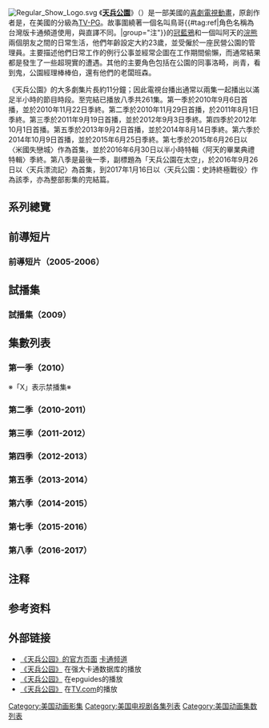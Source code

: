 {{noteTA
|G1=Cartoon
|G2=Show
|G3=Regular Show
|1=zh-tw:天兵公園電影版;zh-cn:天兵公园大电影
}}
[[File:Regular_Show_Logo.svg|frameless]]
《'''[[天兵公園|天兵公園]]'''》（{{lang-en|Regular Show}}）是一部美國的[[喜劇|喜劇]][[電視動畫|電視動畫]]，原創作者是{{le|詹姆斯·加兰·昆塔|J. G. Quintel}}，在美國的分級為[[美國電視分級制度|TV-PG]]。故事圍繞著一個名叫鳥哥{{#tag:ref|角色名稱為台灣版卡通頻道使用，與直譯不同。|group="注"}}的[[冠藍鴉|冠藍鴉]]和一個叫阿天的[[浣熊|浣熊]]兩個朋友之間的日常生活，他們年齡設定大約23歲，並受僱於一座民營公園的管理員。主要描述他們日常工作的例行公事並經常企圖在工作期間偷懶，而通常結果都是發生了一些超現實的遭遇。其他的主要角色包括在公園的同事洛畸，尚青，看到鬼，公園經理棒棒伯，還有他們的老闆班森。

《天兵公園》的大多劇集片長約11分鐘；因此電視台播出通常以兩集一起播出以滿足半小時的節目時段。至完結已播放八季共261集。第一季於2010年9月6日首播，並於2010年11月22日季終。第二季於2010年11月29日首播，於2011年8月1日季終。第三季於2011年9月19日首播，並於2012年9月3日季終。第四季於2012年10月1日首播。第五季於2013年9月2日首播，並於2014年8月14日季終。第六季於2014年10月9日首播，並於2015年6月25日季終。第七季於2015年6月26日以〈米國失戀城〉作為首集，並於2016年6月30日以半小時特輯〈阿天的畢業典禮特輯〉季終。第八季是最後一季，副標題為「天兵公園在太空」，於2016年9月26日以〈天兵漂流記〉為首集，到2017年1月16日以〈天兵公園：史詩終極戰役〉作為該季，亦為整部影集的完結篇。

==系列總覽==
<onlyinclude>{{Series overview
| color0SA     = #FFF93C
| link0SA      = <includeonly>天兵公園集數列表</includeonly>#前導短片（2005-2006）
| linkT0SA     = 前導短片
| episodes0SA  = 2
| start0SA     = {{Start date|2005}}
| end0SA       = {{End date|2006}}

| color0SB     = #E17956
| link0SB      = <includeonly>天兵公園集數列表</includeonly>#試播集（2009）
| linkT0SB     = 試播集
| start0SB     = {{Start date|2009|8|14}}

| color1       = #4F9BE1
| link1        = <includeonly>天兵公園集數列表</includeonly>#第一季（2010）
| episodes1    = 12
| start1       = {{Start date|2010|9|6}}
| end1         = {{End date|2010|11|22}}

| color2       = #DA988C
| link2        = <includeonly>天兵公園集數列表</includeonly>#第二季（2010-2011）
| episodes2    = 28
| start2       = {{Start date|2010|11|29}}
| end2         = {{End date|2011|8|1}}

| color3       = #B18F70
| link3        = <includeonly>天兵公園集數列表</includeonly>#第三季（2011-2012）
| episodes3    = 40
| start3       = {{Start date|2011|9|19}}
| end3         = {{End date|2012|9|3}}

| color4       = #02A9A6
| link4        = <includeonly>天兵公園集數列表</includeonly>#第四季（2012-2013）
| episodes4    = 40
| start4       = {{Start date|2012|10|1}}
| end4         = {{End date|2013|8|12}}

| color5       = #E2A731
| link5        = <includeonly>天兵公園集數列表</includeonly>#第五季（2013-2014）
| episodes5    = 40
| start5       = {{Start date|2013|9|2}}
| end5         = {{End date|2014|8|14}}

| color6       = #593187
| link6        = <includeonly>天兵公園集數列表</includeonly>#第六季（2014-2015）
| episodes6    = 31
| start6       = {{Start date|2014|10|9}}
| end6         = {{End date|2015|6|25}}

| color7       = #02AC4B
| link7        = <includeonly>天兵公園集數列表</includeonly>#第七季（2015-2016）
| episodes7    = 39
| start7       = {{Start date|2015|6|26}}
| end7         = {{End date|2016|6|30}}

| color7S      = #F5B7FF
| link7S       = 天兵公園電影版
| linkT7S      = 電影版
| start7S      = {{Start date|2015|11|25}}

| color8       = #A41C72
| link8        = <includeonly>天兵公園集數列表</includeonly>#第八季（2016-2017）
| episodes8    = 31
| start8       = {{Start date|2016|9|26}}
| end8         = {{End date|2017|1|16}}
}}</onlyinclude>

==前導短片==
===前導短片（2005-2006）===
<onlyinclude>{{Episode table
|background=#FFF93C |title=25 |writer=28 |writerT=編劇和故事板寫作 |airdate=13 |airdateR= |episodes=
{{Episode list
|Title=來自棒棒糖島的天真男人
|AltTitle=The Naive Man from Lolliland
|OriginalAirDate={{Start date|2005}}
|WrittenBy=詹姆斯·加蘭·昆塔（J. G. Quintel）
|ShortSummary= 
|LineColor=FFF93C
}}
{{Episode list
|Title=上午兩點與下午兩點
|AltTitle=2 in the [[ampm|AM PM]]
|OriginalAirDate={{Start date|2006}}
|WrittenBy=詹姆斯·加蘭·昆塔（J. G. Quintel）
|ShortSummary= 
|LineColor=FFF93C
}}
}}<onlyinclude>

==試播集==
===試播集（2009）===
<onlyinclude>{{Episode table
|background=#E17956 |title=25 |writer=28 |writerT=編劇和故事板寫作 |airdate=13 |airdateR= |episodes=
{{Episode list
|Title=試播集
|AltTitle=The Pilot
|OriginalAirDate={{Start date|2009|8|14}}
|WrittenBy=詹姆斯·加蘭·昆塔（J. G. Quintel）
|ShortSummary= 
|LineColor=E17956
}}
}}<onlyinclude>
==集數列表==
===第一季（2010）===
※「X」表示禁播集※
{{see also|{{le|天兵公園 (第一季)|Regular Show (season 1)}}}}
<onlyinclude>{{Episode table
|background=#4F9BE1
|overall=5
|season=5
|title=25
|writer=35
|writerT=編劇和故事板寫作
|airdate=13
|airdateR=<ref>{{cite journal | url=http://www.tvguide.com/tvshows/regular-show/episodes-season-1/307239 | title=Regular Show Season 1 episodes | journal=[[TV_Guide|TV Guide]] | accessdate=May 21, 2013 | archiveurl=https://www.webcitation.org/6GmmN4NyN?url=http://www.tvguide.com/tvshows/regular-show/episodes-season-1/307239 | archivedate=2013-05-21 | url-status=no }}</ref>
|prodcode=8
|prodcodeR=<ref>References for season 1 production codes:
* {{cite web |url=http://thelowtideslide.blogspot.com/2010/10/regular-show-character-designs.html |title=Regular Show Character Designs |work=Ben Adams Art Blog |publisher=[[Blogspot|Blogspot]] |date=October 7, 2010 |accessdate=May 27, 2014 |author=Adams, Ben |archive-date=2016-03-15 |archive-url=https://web.archive.org/web/20160315192646/http://thelowtideslide.blogspot.com/2010/10/regular-show-character-designs.html |dead-url=no }}</ref>
|country=美国
|viewers=9
|episodes=

{{Episode list/sublist|天兵公园集数列表
|EpisodeNumber=1
|EpisodeNumber2=1
|Title=我愛郝希莉
|AltTitle=The Power
|OriginalAirDate={{Start date|2010|9|6}}
|WrittenBy=詹姆斯·加蘭·昆塔（J. G. Quintel）
|Viewers=2.10<ref>{{cite web|url=http://tvbythenumbers.com/2010/09/08/monday-cable-ratings-boise-st-vs-va-tech-dominates-the-closer-rizzoli-isles-get-bigger-much-more/62631|title=Monday Cable Ratings : Boise St. Vs. Va. Tech Dominates; 'The Closer & 'Rizzoli & Isles' Get Bigger & Much More|last=Seidman|first=Robert|publisher=[[TV_by_the_Numbers|TV by the Numbers]]. [[Zap2it|Zap2it]]|date=September 8, 2010|accessdate=March 19, 2011|archive-date=2010-09-12|archive-url=https://web.archive.org/web/20100912132706/http://tvbythenumbers.com/2010/09/08/monday-cable-ratings-boise-st-vs-va-tech-dominates-the-closer-rizzoli-isles-get-bigger-much-more/62631|dead-url=yes}}</ref>
|ProdCode=697-003
|ShortSummary=
|LineColor=4F9BE1
}}
{{Episode list/sublist|天兵公园集数列表
|EpisodeNumber=2
|EpisodeNumber2=2
|Title=毀滅大魔王
|AltTitle=Just Set Up the Chairs
|WrittenBy= 尚恩·塞莱什 和 施恩·竹内（Sean Szeles and Shion Takeuchi）
|OriginalAirDate={{Start date|2010|9|13}}
|Viewers=1.90<ref>{{cite web|url=http://tvbythenumbers.zap2it.com/2010/09/15/monday-cable-ratings-american-pickers-pawn-stars-continue-to-shine-much-more/63370|title=Monday Cable Ratings: 'American Pickers' & 'Pawn Stars' Continue to Shine & Much More|last=Seidman|first=Robert|publisher=[[TV_by_the_Numbers|TV by the Numbers]]. [[Zap2it|Zap2it]]|date=September 15, 2010|accessdate=March 19, 2011|archive-date=2010-09-18|archive-url=https://web.archive.org/web/20100918101356/http://tvbythenumbers.zap2it.com/2010/09/15/monday-cable-ratings-american-pickers-pawn-stars-continue-to-shine-much-more/63370|dead-url=yes}}</ref>
|ProdCode=697-004
|ShortSummary=
|LineColor=4F9BE1
}}
{{Episode list/sublist|天兵公园集数列表
|EpisodeNumber=3
|EpisodeNumber2=3
|Title=爆肝搶票大作戰
|AltTitle=Caffeinated The Internet
|WrittenBy= 詹姆斯·加蘭·昆塔、麦克·罗斯
|OriginalAirDate={{Start date|2010|9|20}}
|Viewers=1.72<ref>{{cite web|url=http://tvbythenumbers.zap2it.com/2010/09/21/monday-cable-ratings-saints-49ers-dominate-monday-pawn-stars-still-holds-up-ok-against-broadcast-originals-much-more/64540|title=Monday Cable Ratings: 'Saints–49ers' Dominate Monday; 'Pawn Stars' Still Holds Up OK Against Broadcast Originals & Much More|last=Seidman|first=Robert|publisher=[[TV_by_the_Numbers|TV by the Numbers]]. [[Zap2it|Zap2it]]|date=September 21, 2010|accessdate=March 19, 2011|archive-date=2010-09-24|archive-url=https://web.archive.org/web/20100924055919/http://tvbythenumbers.zap2it.com/2010/09/21/monday-cable-ratings-saints-49ers-dominate-monday-pawn-stars-still-holds-up-ok-against-broadcast-originals-much-more/64540|dead-url=yes}}</ref>
|ProdCode=697-001
|ShortSummary=
|LineColor=4F9BE1
}}
{{Episode list/sublist|天兵公园集数列表
|EpisodeNumber=4
|EpisodeNumber2=4
|Title=必殺打打
|AltTitle=Death Punchies
|OriginalAirDate={{Start date|2010|9|27}}
|WrittenBy= J. G. Quintel, Mike Roth, and Jake Armstrong
|Viewers=1.98<ref>{{cite web|url=http://tvbythenumbers.zap2it.com/2010/09/28/monday-cable-ratings-packer-bears-go-large-wwe-raw-weeds-the-big-c-buried-life-much-more/65683|title=Monday Cable Ratings : 'Packer-Bears' Huge; 'WWE Raw,' 'Weeds,' 'The Big C,' 'Buried Life' & Much More|last=Gorman|first=Bill|publisher=[[TV_by_the_Numbers|TV by the Numbers]]. [[Zap2it|Zap2it]]|date=September 28, 2010|accessdate=March 19, 2011|archive-date=2016-05-29|archive-url=https://web.archive.org/web/20160529104256/http://tvbythenumbers.zap2it.com/2010/09/28/monday-cable-ratings-packer-bears-go-large-wwe-raw-weeds-the-big-c-buried-life-much-more/65683/|dead-url=yes}}</ref>
|ProdCode=697-007
|ShortSummary=
|LineColor=4F9BE1
}}
{{Episode list/sublist|天兵公园集数列表
|EpisodeNumber=5
|EpisodeNumber2=5
|Title=免錢蛋糕
|AltTitle=Free Cake
|WrittenBy= Kat Morris and Paul Scarlata
|OriginalAirDate={{Start date|2010|10|4}}
|Viewers=2.10<ref>{{cite web|url=http://tvbythenumbers.zap2it.com/2010/10/05/monday-cable-ratings-monday-night-football-down-real-housewives-of-atlanta-premieres-wwe-raw-weeds-the-big-c-much-more/66864|title=Monday Cable Ratings : Monday Night Football Down; 'Real Housewives of Atlanta' Premieres + 'WWE Raw,' 'Weeds' & Much More|last=Seidman|first=Robert|publisher=[[TV_by_the_Numbers|TV by the Numbers]]. [[Zap2it|Zap2it]]|date=October 5, 2010|accessdate=March 19, 2011|archive-date=2016-05-29|archive-url=https://web.archive.org/web/20160529104408/http://tvbythenumbers.zap2it.com/2010/10/05/monday-cable-ratings-monday-night-football-down-real-housewives-of-atlanta-premieres-wwe-raw-weeds-the-big-c-much-more/66864/|dead-url=yes}}</ref>
|ProdCode=697-011
|ShortSummary=
|LineColor=4F9BE1
}}
{{Episode list/sublist|天兵公园集数列表
|EpisodeNumber=6
|EpisodeNumber2=6
|Title=熱狗的復仇
|AltTitle=Meat Your Maker
|WrittenBy= Sean Szeles and Shion Takeuchi
|OriginalAirDate={{Start date|2010|10|11}}
|Viewers=1.87<ref>{{cite web|url=http://tvbythenumbers.zap2it.com/2010/10/12/monday-cable-ratings-monday-night-football-up-%E2%80%98real-housewives-of-atlanta%E2%80%99-american-pickers-slip-mlb-playoffs-more/67795|title=Monday Cable Ratings: Monday Night Football Up; 'Real Housewives of Atlanta,' 'American Pickers' Slip, MLB Playoffs & More|last=Gorman|first=Bill|publisher=[[TV_by_the_Numbers|TV by the Numbers]]. [[Zap2it|Zap2it]]|date=October 12, 2010|accessdate=October 12, 2010|url-status=yes|archiveurl=https://web.archive.org/web/20151102171507/http://tvbythenumbers.zap2it.com/2010/10/12/monday-cable-ratings-monday-night-football-up-%E2%80%98real-housewives-of-atlanta%E2%80%99-american-pickers-slip-mlb-playoffs-more/67795/|archivedate=2015-11-02}}</ref>
|ProdCode=697-012 
|ShortSummary=
|LineColor=4F9BE1
}}
{{Episode list/sublist|天兵公园集数列表
|EpisodeNumber=7
|EpisodeNumber2=7
|Title=叫我瞎掰一哥
|AltTitle=Grilled Cheese Deluxe
|WrittenBy= Sean Szeles and Shion Takeuchi
|OriginalAirDate={{Start date|2010|10|18}}
|Viewers=2.16<ref>{{cite web|url=http://tvbythenumbers.zap2it.com/2010/10/19/monday-cable-ratings-monday-night-football-plunges-but-still-on-top-yankeesrangers-pawn-stars-wwe-raw-real-housewives-of-atlanta-much-more/68838|title=Monday Cable Ratings: Monday Night Football Plunges, But Still On Top + Yankees/Rangers, Pawn Stars, WWE RAW, Real Housewives of Atlanta & Much More|last=Seidman|first=Robert|publisher=[[TV_by_the_Numbers|TV by the Numbers]]. [[Zap2it|Zap2it]]|date=October 19, 2010|accessdate=October 20, 2010|archive-date=2013-11-04|archive-url=https://web.archive.org/web/20131104193528/http://tvbythenumbers.zap2it.com/2010/10/19/monday-cable-ratings-monday-night-football-plunges-but-still-on-top-yankeesrangers-pawn-stars-wwe-raw-real-housewives-of-atlanta-much-more/68838/|dead-url=yes}}</ref>
|ProdCode=697-008
|ShortSummary=
|LineColor=4F9BE1
}}
{{Episode list/sublist|天兵公园集数列表
|EpisodeNumber=8
|EpisodeNumber2=8
|Title=獨角獸退散
|AltTitle=The Unicorns Have Got to Go
|WrittenBy=Kat Morris and Paul Scarlata
|OriginalAirDate={{Start date|2010|10|25}}
|Viewers=2.42<ref>{{cite web|url=http://tvbythenumbers.zap2it.com/2010/10/26/monday-cable-ratings-monday-night-football-giants-pawn-stars-way-up-real-housewives-wwe-raw-weeds-much-more/69780|title=Monday Cable Ratings: Monday Night Football Giant(s); Pawn Stars Way Up Real Housewives, WWE RAW, Weeds & Much More|last=Gorman|first=Bill|publisher=[[TV_by_the_Numbers|TV by the Numbers]]. [[Zap2it|Zap2it]]|date=October 26, 2010|accessdate=March 19, 2011|archive-date=2013-10-15|archive-url=https://web.archive.org/web/20131015001148/http://tvbythenumbers.zap2it.com/2010/10/26/monday-cable-ratings-monday-night-football-giants-pawn-stars-way-up-real-housewives-wwe-raw-weeds-much-more/69780/|dead-url=yes}}</ref>
|ProdCode=697-005
|ShortSummary=
|LineColor=4F9BE1
}}
{{Episode list/sublist|天兵公园集数列表
|EpisodeNumber=9
|EpisodeNumber2=9
|Title=整人電話王
|AltTitle=Prank Callers
|WrittenBy=J. G. Quintel, Mike Roth, and [[Kent_Osborne|Kent Osborne]]
|OriginalAirDate={{Start date|2010|11|01}}
|Viewers=2.10<ref>{{cite web|url=http://tvbythenumbers.zap2it.com/2010/11/02/monday-cable-ratings-monday-night-football-leads-weeds-the-big-c-wwe-raw-nene-rise-pawn-stars-falls-much-more/70626|title=Monday Cable Ratings : Monday Night Football Leads; Weeds, The Big C, WWE Raw, NeNe Rise; Pawn Stars Falls & Much More|last=Seidman|first=Robert|publisher=[[TV_by_the_Numbers|TV by the Numbers]]. [[Zap2it|Zap2it]]|date=November 2, 2010|accessdate=March 19, 2011|archive-date=2013-11-04|archive-url=https://web.archive.org/web/20131104193533/http://tvbythenumbers.zap2it.com/2010/11/02/monday-cable-ratings-monday-night-football-leads-weeds-the-big-c-wwe-raw-nene-rise-pawn-stars-falls-much-more/70626/|dead-url=yes}}</ref>
|ProdCode=697-009
|ShortSummary=
|LineColor=4F9BE1
}}
{{Episode list/sublist|天兵公园集数列表
|EpisodeNumber=10
|EpisodeNumber2=10
|Title=他是我兄弟
|AltTitle=Don
|WrittenBy=Benton Connor, Kat Morris, and J. G. Quintel
|OriginalAirDate={{Start date|2010|11|08}}
|Viewers=2.09<ref>{{cite web|url=http://tvbythenumbers.zap2it.com/2010/11/09/monday-cable-ratings-monday-night-football-tops-wwe-raw-weeds-hoarders-cake-boss-much-more/71449|title=Monday Cable Ratings : Monday Night Football Tops; WWE RAW, Weeds, Hoarders, Cake Boss & Much More|last=Gorman|first=Bill|publisher=[[TV_by_the_Numbers|TV by the Numbers]]. [[Zap2it|Zap2it]]|date=November 9, 2010|accessdate=March 19, 2011|archive-date=2013-11-04|archive-url=https://web.archive.org/web/20131104195056/http://tvbythenumbers.zap2it.com/2010/11/09/monday-cable-ratings-monday-night-football-tops-wwe-raw-weeds-hoarders-cake-boss-much-more/71449/|dead-url=yes}}</ref>
|ProdCode=697-006
|ShortSummary=
|LineColor=4F9BE1
}}
{{Episode list/sublist|天兵公园集数列表
|EpisodeNumber=11
|EpisodeNumber2=11
|Title=還我身體來
|AltTitle=Rigby's Body
|WrittenBy=J. G. Quintel and Mike Roth
|OriginalAirDate={{Start date|2010|11|15}}
|Viewers=1.93<ref>{{cite web|url=http://tvbythenumbers.zap2it.com/2010/11/16/monday-cable-ratings-michael-vick-runs-over-redskins-ratings-wwe-raw-weeds-hoarders-in-treatment-much-more/72423|title=Monday Cable Ratings : Michael Vick Runs Over Redskins & Ratings + WWE RAW, Weeds, Hoarders, In Treatment & Much More|last=Seidman|first=Robert|publisher=[[TV_by_the_Numbers|TV by the Numbers]]. [[Zap2it|Zap2it]]|date=November 16, 2010|accessdate=March 19, 2011|archive-date=2013-11-02|archive-url=https://web.archive.org/web/20131102004951/http://tvbythenumbers.zap2it.com/2010/11/16/monday-cable-ratings-michael-vick-runs-over-redskins-ratings-wwe-raw-weeds-hoarders-in-treatment-much-more/72423/|dead-url=yes}}</ref>
|ProdCode=697-002
|ShortSummary=
|LineColor=4F9BE1
}}
{{Episode list/sublist|天兵公园集数列表
|EpisodeNumber=12
|EpisodeNumber2=12
|Title=未來天團
|AltTitle=Mordecai and the Rigbys
|WrittenBy=Sean Szeles and Shion Takeuchi
|OriginalAirDate={{Start date|2010|11|22}}
|Viewers=2.03<ref>{{cite web|url=http://tvbythenumbers.zap2it.com/2010/11/23/monday-cable-ratings-monday-night-football-down-but-coasts-to-victory-wwe-raw-much-more/73288|title=Monday Cable Ratings : Monday Night Football Down, But Coasts to Victory + WWE RAW & More|last=Seidman|first=Robert|publisher=[[TV_by_the_Numbers|TV by the Numbers]]. [[Zap2it|Zap2it]]|date=November 23, 2010|accessdate=March 19, 2011|archiveurl=https://web.archive.org/web/20110131143811/http://tvbythenumbers.zap2it.com/2010/11/23/monday-cable-ratings-monday-night-football-down-but-coasts-to-victory-wwe-raw-much-more/73288|archivedate=2011-01-31|dead-url=yes}}</ref>
|ProdCode=697-010
|ShortSummary=
|LineColor=4F9BE1
}}
}}</onlyinclude>

===第二季（2010-2011）===
{{see also|{{le|天兵公園 (第二季)|Regular Show (season 2)}}}}
<onlyinclude>{{Episode table
|background=#da988c
|overall=5
|season=5
|title=25
|aux2=35
|aux2T= 編劇和故事板寫作
|airdate=13
|airdateR=<ref>{{cite journal | url=http://www.tvguide.com/tvshows/regular-show/episodes-season-2/307239 | title=Regular Show Season 2 episodes | journal=[[TV_Guide|TV Guide]] | accessdate=May 21, 2013 | archiveurl=https://www.webcitation.org/6GmulcFoJ?url=http://www.tvguide.com/tvshows/regular-show/episodes-season-2/307239 | archivedate=2013-05-21 | deadurl=no | author= }}</ref>
|prodcode=8
|prodcodeR=<ref>References for season 2 production codes:
* {{cite web |url=http://thelowtideslide.blogspot.com/2011/08/grave-sights.html |title=Grave Sights! |work=Ben Adams Art Blog |publisher=[[Blogspot|Blogspot]] |date=August 25, 2011 |accessdate=May 27, 2014 |author=Adams, Ben |archive-date=2016-03-03 |archive-url=https://web.archive.org/web/20160303183847/http://thelowtideslide.blogspot.com/2011/08/grave-sights.html |dead-url=no }}
* {{cite web |url=http://www.scribd.com/doc/61326078/023-Skunked-Pitch-12-9-10?secret_password=1ea4c6dcz1jksltt3j3p |title=023_Skunked_Pitch_12-9-10 |publisher=[[Scribd|Scribd]] |date=July 31, 2011 |accessdate=May 6, 2014 |author=Szeles, Sean |archive-date=2015-12-22 |archive-url=https://web.archive.org/web/20151222195041/https://www.scribd.com/doc/61326078/023-Skunked-Pitch-12-9-10?secret_password=1ea4c6dcz1jksltt3j3p |dead-url=no }}
* {{cite web |url=http://www.scribd.com/doc/52844096/031-Temp-Rev-09-13-10 |title=031_Temp_Rev_09-13-10 |publisher=[[Scribd|Scribd]] |date=April 12, 2011 |accessdate=May 2, 2014 |author=Wong, Calvin |archive-date=2016-03-05 |archive-url=https://web.archive.org/web/20160305024046/https://www.scribd.com/doc/52844096/031-Temp-Rev-09-13-10 |dead-url=no }}
* {{cite web |url=http://www.scribd.com/doc/57832582/039-MoreSmarter-RecordSB |title=039_MoreSmarter_RecordSB |publisher=[[Scribd|Scribd]] |date=June 14, 2011 |accessdate=May 2, 2014 |author=Wong, Calvin |archive-date=2016-03-05 |archive-url=https://web.archive.org/web/20160305084834/https://www.scribd.com/doc/57832582/039-MoreSmarter-RecordSB |dead-url=no }}</ref>
|country=美国
|viewers=9
|episodes=

{{Episode list/sublist|Regular Show (season 2)
| EpisodeNumber = 13
| EpisodeNumber2 = 1
| Title = X
| AltTitle = Ello Gov'nor
| WrittenBy = Sean Szeles and Shion Takeuchi
| OriginalAirDate = {{Start date|2010|11|29}}
| ProdCode = 1004-014
| Viewers = 2.07<ref>{{cite web | url=http://tvbythenumbers.zap2it.com/2010/12/01/monday-cable-ratings-monday-night-football-down-but-tops-all-tv-plus-wwe-raw-brew-masters-more/73982/ | title=Monday Cable Ratings: Monday Night Football Down, But Tops All TV; Plus WWE RAW, Brew Masters & More | publisher=[[TV_by_the_Numbers|TV by the Numbers]]. [[Zap2it|Zap2it]] | date=December 1, 2010 | accessdate=May 22, 2013 | author=Gorman, Bill | archive-date=2014-09-29 | archive-url=https://www.webcitation.org/6SwHXRZUq?url=http://tvbythenumbers.zap2it.com/2010/12/01/monday-cable-ratings-monday-night-football-down-but-tops-all-tv-plus-wwe-raw-brew-masters-more/73982/ | dead-url=yes }}</ref>
| ShortSummary =
| LineColor = da988c
}}
{{Episode list/sublist|Regular Show (season 2)
| EpisodeNumber = 14
| EpisodeNumber2 = 2
|Title=超嫉妒
|AltTitle=It's Time
| WrittenBy = Benton Connor and Calvin Wong
| OriginalAirDate = {{Start date|2011|01|03}}
| ProdCode = 1004-015
| Viewers = {{TableTBA|N/A}}<!--Please provide a reliable source before inputting missing ratings.-->
| ShortSummary =
| LineColor = da988c
}}
{{Episode list/sublist|Regular Show (season 2)
| EpisodeNumber = 15
| EpisodeNumber2 = 3
|Title=感謝日
|AltTitle=Appreciation Day
| WrittenBy = Kat Morris and Paul Scarlata
| OriginalAirDate = {{Start date|2011|01|10}}
| ProdCode = 1004-013
| Viewers = 1.72<ref>{{cite web | url=http://tvbythenumbers.zap2it.com/2011/01/11/monday-cable-ratings-pretty-little-liars-greek-hoarders-men-of-a-certain-age-more/79029/ | title=Monday Cable Ratings: Pretty Little Liars, Greek, Hoarders, Men of a Certain Age & More | publisher=[[TV_by_the_Numbers|TV by the Numbers]]. [[Zap2it|Zap2it]] | date=January 11, 2011 | accessdate=May 22, 2013 | author=Seidman, Robert | archive-date=2016-05-29 | archive-url=https://web.archive.org/web/20160529110202/http://tvbythenumbers.zap2it.com/2011/01/11/monday-cable-ratings-pretty-little-liars-greek-hoarders-men-of-a-certain-age-more/79029/ | dead-url=yes }}</ref>
| ShortSummary =
| LineColor = da988c
}}
{{Episode list/sublist|Regular Show (season 2)
| EpisodeNumber = 16
| EpisodeNumber2 = 4
|Title=盯霸來了
|AltTitle=Peeps
| WrittenBy = Benton Connor and Calvin Wong
| OriginalAirDate = {{Start date|2011|01|17}}
| ProdCode = 1004-019
| Viewers = {{TableTBA|N/A}}<!--Please provide a reliable source before inputting missing ratings.-->
| ShortSummary =
| LineColor = da988c
}}
{{Episode list/sublist|Regular Show (season 2)
| EpisodeNumber = 17
| EpisodeNumber2 = 5
|Title=昏昏去
|AltTitle=Dizzy
| WrittenBy = Sean Szeles and Shion Takeuchi
| OriginalAirDate = {{Start date|2011|01|24}}
| ProdCode = 1004-018
| Viewers = 2.10<ref>{{cite web | url=http://tvbythenumbers.zap2it.com/2011/01/25/monday-cable-ratings-pretty-little-liars-being-human-pawn-stars-rise-skins-falls-more/80131/ | title=Monday Cable Ratings: 'Pretty Little Liars,' 'Being Human,' 'Pawn Stars' Rise; 'Skins' Falls & More | publisher=[[TV_by_the_Numbers|TV by the Numbers]]. [[Zap2it|Zap2it]] | date=January 25, 2011 | accessdate=May 22, 2013 | author=Seidman, Robert | archive-date=2016-05-29 | archive-url=https://web.archive.org/web/20160529110712/http://tvbythenumbers.zap2it.com/2011/01/25/monday-cable-ratings-pretty-little-liars-being-human-pawn-stars-rise-skins-falls-more/80131/ | dead-url=yes }}</ref>
| ShortSummary =
| LineColor = da988c
}}
{{Episode list/sublist|Regular Show (season 2)
| EpisodeNumber = 18
| EpisodeNumber2 = 6
|Title= X
|AltTitle= My Mom
| WrittenBy = Kat Morris
| OriginalAirDate = {{Start date|2011|01|31}}
| ProdCode = 1004-017
| Viewers = 1.83<ref>{{cite web | url=http://tvbythenumbers.zap2it.com/2011/02/01/monday-cable-ratings-pawn-stars-up-again-pretty-little-liars-steady-being-human-skins-fall-more/81035/ | title=Monday Cable Ratings: 'Pawn Stars' Up Again; 'Pretty Little Liars' Steady; 'Being Human,' 'Skins' Fall & More | publisher=[[TV_by_the_Numbers|TV by the Numbers]]. [[Zap2it|Zap2it]] | date=February 1, 2011 | accessdate=May 22, 2013 | author=Gorman, Bill | archive-date=2016-04-14 | archive-url=https://web.archive.org/web/20160414181255/http://tvbythenumbers.zap2it.com/2011/02/01/monday-cable-ratings-pawn-stars-up-again-pretty-little-liars-steady-being-human-skins-fall-more/81035/ | dead-url=yes }}</ref>
| ShortSummary =
| LineColor = da988c
}}
{{Episode list/sublist|Regular Show (season 2)
| EpisodeNumber = 19
| EpisodeNumber2 = 7
|Title=宇宙無敵強
|AltTitle=High Score
| WrittenBy = Sean Szeles
| OriginalAirDate = {{Start date|2011|02|07}}
| ProdCode = 1004-024
| Viewers = {{TableTBA|N/A}}<!--Please provide a reliable source before inputting missing ratings.-->
| ShortSummary =
| LineColor = da988c
}}
{{Episode list/sublist|Regular Show (season 2)
| EpisodeNumber = 20
| EpisodeNumber2 = 8
|Title=電視大暴走
|AltTitle=Rage Against the TV
| WrittenBy = [[J._G._Quintel|J. G. Quintel]], Mike Roth, and John Infantino
| OriginalAirDate = {{Start date|2011|02|14}}
| ProdCode = 1004-020
| Viewers = 1.85<ref>{{cite web | url=http://tvbythenumbers.zap2it.com/2011/02/15/monday-cable-ratings-pawn-stars-leads-again-pretty-little-liars-slips-skins-keeps-falling-more/82834/ | title=Monday Cable Ratings: 'Pawn Stars' Leads Again; 'Pretty Little Liars' Slips; 'Skins' Keeps Falling & More | publisher=[[TV_by_the_Numbers|TV by the Numbers]]. [[Zap2it|Zap2it]] | date=February 15, 2011 | accessdate=May 22, 2013 | author=Gorman, Bill | archive-date=2016-05-29 | archive-url=https://web.archive.org/web/20160529111201/http://tvbythenumbers.zap2it.com/2011/02/15/monday-cable-ratings-pawn-stars-leads-again-pretty-little-liars-slips-skins-keeps-falling-more/82834/ | dead-url=yes }}</ref>
| ShortSummary =
| LineColor = da988c
}}
{{Episode list/sublist|Regular Show (season 2)
| EpisodeNumber = 21
| EpisodeNumber2 = 9
|Title=轟趴王
|AltTitle=Party Pete
| WrittenBy = Benton Connor and Calvin Wong
| OriginalAirDate = {{Start date|2011|02|21}}
| ProdCode = 1004-025
| Viewers = 1.72<ref>{{cite web | url=http://tvbythenumbers.zap2it.com/2011/02/23/monday-cable-ratings-wwe-raw-leads-night-pretty-little-liars-skins-rises-big-time-rush-being-human-more/83568/ | title=Monday Cable Ratings: WWE Raw Leads Night; 'Pretty Little Liars,' 'Skins' Rises + 'Big Time Rush,' 'Being Human' & More | publisher=[[TV_by_the_Numbers|TV by the Numbers]]. [[Zap2it|Zap2it]] | date=February 23, 2011 | accessdate=May 22, 2013 | author=Seidman, Robert | archive-date=2016-05-29 | archive-url=https://web.archive.org/web/20160529111334/http://tvbythenumbers.zap2it.com/2011/02/23/monday-cable-ratings-wwe-raw-leads-night-pretty-little-liars-skins-rises-big-time-rush-being-human-more/83568/ | dead-url=yes }}</ref>
| ShortSummary =
| LineColor = da988c
}}
{{Episode list/sublist|Regular Show (season 2)
| EpisodeNumber = 22
| EpisodeNumber2 = 10
|Title= X
|AltTitle= Brain Eraser
| WrittenBy = Kat Morris
| OriginalAirDate = {{Start date|2011|02|25}}
| ProdCode = 1004-021
| Viewers = 0.91<ref>{{cite web | url=http://www.thefutoncritic.com/ratings/2011/02/28/fridays-cable-ratings-spartacus-prequel-wraps-on-high-note-611121/cable_20110225/ | title=Friday's Cable Ratings: 'Spartacus' Prequel Wraps on High Note | publisher=[[The_Futon_Critic|The Futon Critic]] | date=February 28, 2011 | accessdate=May 22, 2013}}</ref>
| ShortSummary =
| LineColor = da988c
}}
{{Episode list/sublist|Regular Show (season 2)
| EpisodeNumber = 23
| EpisodeNumber2 = 11
|Title=班森發懶記
|AltTitle=Benson Be Gone
| WrittenBy = John Infantino
| OriginalAirDate = {{Start date|2011|02|28}}
| ProdCode = 1004-016
| Viewers = 1.87<ref>{{cite web | url=http://tvbythenumbers.zap2it.com/2011/03/01/monday-cable-ratings-wwe-raw-leads-night-skins-being-human-rise-pretty-little-liars-cake-boss-more/84108/ | title=Monday Cable Ratings: 'WWE Raw' Leads Night; 'Skins,' 'Being Human' Rise + 'Pretty Little Liars,' 'Cake Boss' & More | publisher=[[TV_by_the_Numbers|TV by the Numbers]]. [[Zap2it|Zap2it]] | date=March 1, 2011 | accessdate=May 22, 2013 | author=Gorman, Bill | archive-date=2016-05-29 | archive-url=https://web.archive.org/web/20160529111439/http://tvbythenumbers.zap2it.com/2011/03/01/monday-cable-ratings-wwe-raw-leads-night-skins-being-human-rise-pretty-little-liars-cake-boss-more/84108/ | dead-url=yes }}</ref>
| ShortSummary =
| LineColor = da988c
}}
{{Episode list/sublist|Regular Show (season 2)
| EpisodeNumber = 24
| EpisodeNumber2 = 12
|Title=退錢來
|AltTitle=But I Have a Receipt
| WrittenBy = Kat Morris and Minty Lewis
| OriginalAirDate = {{Start date|2011|03|07}}
| ProdCode = 1004-028
| Viewers = 1.75<ref>{{cite web | url=http://tvbythenumbers.zap2it.com/2011/03/08/monday-cable-ratings-wwe-raw-leads-night-skins-dropsstargate-sgu-returns-greek-finale-pretty-little-liars-more/85038/ | title=Monday Cable Ratings: 'WWE Raw' Leads Night; 'Skins Drops; 'Stargate SGU' Returns + 'Greek' Finale, 'Pretty Little Liars' & More | publisher=[[TV_by_the_Numbers|TV by the Numbers]]. [[Zap2it|Zap2it]] | date=March 8, 2011 | accessdate=May 22, 2013 | author=Seidman, Robert | archive-date=2016-04-14 | archive-url=https://web.archive.org/web/20160414181259/http://tvbythenumbers.zap2it.com/2011/03/08/monday-cable-ratings-wwe-raw-leads-night-skins-dropsstargate-sgu-returns-greek-finale-pretty-little-liars-more/85038/ | dead-url=yes }}</ref>
| ShortSummary =
| LineColor = da988c
}}
{{Episode list/sublist|Regular Show (season 2)
| EpisodeNumber = 25
| EpisodeNumber2 = 13
|Title=魔音穿腦
|AltTitle=This Is My Jam
| WrittenBy = Sean Szeles
| OriginalAirDate = {{Start date|2011|03|28}}
| ProdCode = 1004-027
| Viewers = 1.52<ref>{{cite web | url=http://www.thefutoncritic.com/ratings/2011/03/29/mondays-cable-ratings-another-big-night-for-pawn-stars-469513/cable_20110328/ | title=Monday's Cable Ratings: Another Big Night for 'Pawn Stars' | publisher=[[The_Futon_Critic|The Futon Critic]] | date=March 29, 2011 | accessdate=May 22, 2013 | archive-date=2013-02-16 | archive-url=https://archive.today/20130216225933/http://www.thefutoncritic.com/ratings/2011/03/29/mondays-cable-ratings-another-big-night-for-pawn-stars-469513/cable_20110328/ | dead-url=no }}</ref>
| ShortSummary =
| LineColor = da988c
}}
{{Episode list/sublist|Regular Show (season 2)
| EpisodeNumber = 26
| EpisodeNumber2 = 14
|Title=尚青與尚水
|AltTitle=Muscle Woman
| WrittenBy = Benton Connor and Calvin Wong
| OriginalAirDate = {{Start date|2011|04|04}}
| ProdCode = 1004-029
| Viewers = 1.42<ref>{{cite web | url=http://tvbythenumbers.zap2it.com/2011/04/05/monday-cable-ratings-wwe-raw-pawn-starsn-being-human-rj-berger-more-2/88408/ | title=Monday Cable Ratings: 'Pawn Stars' & 'WWE RAW' Down Against B-Ball; + 'Being Human,' 'RJ Berger' & More | publisher=[[TV_by_the_Numbers|TV by the Numbers]]. [[Zap2it|Zap2it]] | date=April 5, 2011 | accessdate=May 22, 2013 | author=Seidman, Robert | archive-date=2016-04-14 | archive-url=https://web.archive.org/web/20160414181300/http://tvbythenumbers.zap2it.com/2011/04/05/monday-cable-ratings-wwe-raw-pawn-starsn-being-human-rj-berger-more-2/88408/ | dead-url=yes }}</ref>
| ShortSummary =
| LineColor = da988c
}}
{{Episode list/sublist|Regular Show (season 2)
| EpisodeNumber = 27
| EpisodeNumber2 = 15
|Title=學人精退散
|AltTitle=Temp Check
| WrittenBy = Benton Connor and Calvin Wong
| OriginalAirDate = {{Start date|2011|04|11}}
| ProdCode = 1004-031
| Viewers = 1.69<ref>{{cite web | url=http://tvbythenumbers.zap2it.com/2011/04/12/monday-cable-ratings-pawn-stars-leads-night-kate-plus-8-even-wwe-raw-being-human-rj-berger-more/89055/ | title=Monday Cable Ratings: 'Pawn Stars' Leads Night; 'Kate Plus 8' Even; 'WWE RAW,' 'Being Human,' 'RJ Berger' & More | publisher=[[TV_by_the_Numbers|TV by the Numbers]]. [[Zap2it|Zap2it]] | date=April 12, 2011 | accessdate=May 22, 2013 | author=Gorman, Bill | archive-date=2016-05-29 | archive-url=https://web.archive.org/web/20160529111947/http://tvbythenumbers.zap2it.com/2011/04/12/monday-cable-ratings-pawn-stars-leads-night-kate-plus-8-even-wwe-raw-being-human-rj-berger-more/89055/ | dead-url=yes }}</ref>
| ShortSummary =
| LineColor = da988c
}}
{{Episode list/sublist|Regular Show (season 2)
| EpisodeNumber = 28
| EpisodeNumber2 = 16
|Title= X
|AltTitle= Jinx
| WrittenBy = Sean Szeles and Henry Yu
| OriginalAirDate = {{Start date|2011|04|18}}
| ProdCode = 1004-032
| Viewers = 1.70<ref>{{cite web | url=http://www.thefutoncritic.com/ratings/2011/04/19/mondays-cable-ratings-another-monday-another-pawn-stars-win-995100/cable_20110418/ | title=Monday's Cable Ratings: Another Monday, Another 'Pawn Stars' Win | publisher=[[The_Futon_Critic|The Futon Critic]] | date=April 19, 2011 | accessdate=May 22, 2013}}</ref>
| ShortSummary =
| LineColor = da988c
}}
{{Episode list/sublist|Regular Show (season 2)
| EpisodeNumber = 29
| EpisodeNumber2 = 17
|Title=心機party
|AltTitle=See You There
| WrittenBy = J. G. Quintel
| OriginalAirDate = {{Start date|2011|04|25}}
| ProdCode = 1004-022
| Viewers = 1.74<ref>{{cite web | url=http://www.thefutoncritic.com/ratings/2011/04/26/mondays-cable-ratings-pawn-stars-overpowers-nba-playoffs-762112/cable_20110425/ | title=Monday's Cable Ratings: 'Pawn Stars' Overpowers NBA Playoffs | publisher=[[The_Futon_Critic|The Futon Critic]] | date=April 26, 2011 | accessdate=May 22, 2013}}</ref>
| ShortSummary =
| LineColor = da988c
}}
{{Episode list/sublist|Regular Show (season 2)
| EpisodeNumber = 30
| EpisodeNumber2 = 18
|Title=給個面子
|AltTitle=Do Me a Solid
| WrittenBy = Kat Morris and Minty Lewis
| OriginalAirDate = {{Start date|2011|05|02}}
| ProdCode = 1004-030
| Viewers = 2.04<ref>{{cite web | url=http://www.thefutoncritic.com/ratings/2011/05/03/mondays-cable-ratings-nba-playoffs-continue-rise-for-tnt-874310/cable_20110502/ | title=Monday's Cable Ratings: NBA Playoffs Continue Rise for TNT | publisher=[[The_Futon_Critic|The Futon Critic]] | date=May 3, 2011 | accessdate=May 22, 2013}}</ref>
| ShortSummary =
| LineColor = da988c
}}
{{Episode list/sublist|Regular Show (season 2)
| EpisodeNumber = 31
| EpisodeNumber2 = 19
|Title= X
|AltTitle= Grave Sights
| WrittenBy = Benton Connor and Calvin Wong
| OriginalAirDate = {{Start date|2011|05|09}}
| ProdCode = 1004-035
| Viewers = 1.93<ref>{{cite web | url=http://www.thefutoncritic.com/ratings/2011/05/10/mondays-cable-ratings-stargate-universe-signs-off-with-season-high-961214/cable_20110509/ | title=Monday's Cable Ratings: 'Stargate Universe' Signs Off With Season High | publisher=[[The_Futon_Critic|The Futon Critic]] | date=May 10, 2011 | accessdate=May 22, 2013 | archive-date=2013-02-03 | archive-url=https://archive.today/20130203214404/http://www.thefutoncritic.com/ratings/2011/05/10/mondays-cable-ratings-stargate-universe-signs-off-with-season-high-961214/cable_20110509/ | dead-url=no }}</ref>
| ShortSummary =
| LineColor = da988c
}}
{{Episode list/sublist|Regular Show (season 2)
| EpisodeNumber = 32
| EpisodeNumber2 = 20
|Title=都是真的
|AltTitle=Really Real Wrestling
| WrittenBy = Sean Szeles
| OriginalAirDate = {{Start date|2011|05|16}}
| ProdCode = 1004-034
| Viewers = 2.16<ref>{{cite web | url=http://www.thefutoncritic.com/ratings/2011/05/18/mondays-cable-ratings-wwe-raw-snags-the-top-spot-381003/cable_20110516/ | title=Monday's Cable Ratings: 'WWE Raw' Snags the Top Spot | publisher=[[The_Futon_Critic|The Futon Critic]] | date=May 18, 2011 | accessdate=May 22, 2013}}</ref>
| ShortSummary =
| LineColor = da988c
}}
{{Episode list/sublist|Regular Show (season 2)
| EpisodeNumber = 33
| EpisodeNumber2 = 21
|Title=我要比你強
|AltTitle=Over the Top
| WrittenBy = Benton Connor and Calvin Wong
| OriginalAirDate = {{Start date|2011|05|23}}
| ProdCode = 1004-036
| Viewers = 1.96<ref>{{cite web | url=http://www.thefutoncritic.com/ratings/2011/05/24/mondays-cable-ratings-nba-playoffs-hold-off-wwe-raw-490103/cable_20110523/ | title=Monday's Cable Ratings: NBA Playoffs Hold Off 'WWE Raw' | publisher=[[The_Futon_Critic|The Futon Critic]] | date=May 24, 2011 | accessdate=May 22, 2013}}</ref>
| ShortSummary =
| LineColor = da988c
}} 
{{Episode list/sublist|Regular Show (season 2)
| EpisodeNumber = 34
| EpisodeNumber2 = 22
|Title=DJ丹尼撕
|AltTitle=The Night Owl
| WrittenBy = Kat Morris and Minty Lewis
| OriginalAirDate = {{Start date|2011|05|30}}
| ProdCode = 1004-033
| Viewers = 2.11<ref>{{cite web | url=http://tvbythenumbers.zap2it.com/2011/06/01/monday-cable-ratings-pawn-stars-tops-night-plus-wwe-raw-khloe-lamar-real-housewives-of-nj-american-chopper-secret-life-more/94364/ | title=Monday Cable Ratings: 'Pawn Stars' Tops Night; Plus 'WWE Raw,' 'Khloe & Lamar,' 'Real Housewives of NJ', 'Platinum Hit,' 'Breakout Kings' & More | publisher=[[TV_by_the_Numbers|TV by the Numbers]]. [[Zap2it|Zap2it]] | date=June 1, 2011 | accessdate=May 22, 2013 | author=Gorman, Bill | archive-date=2016-03-04 | archive-url=https://web.archive.org/web/20160304110300/http://tvbythenumbers.zap2it.com/2011/06/01/monday-cable-ratings-pawn-stars-tops-night-plus-wwe-raw-khloe-lamar-real-housewives-of-nj-american-chopper-secret-life-more/94364/ | dead-url=yes }}</ref>
| ShortSummary =
| LineColor = da988c
}}
{{Episode list/sublist|Regular Show (season 2)
| EpisodeNumber = 35
| EpisodeNumber2 = 23
|Title=我愛小鴨鴨
|AltTitle=A Bunch of Baby Ducks
| WrittenBy = Kat Morris and Minty Lewis
| OriginalAirDate = {{Start date|2011|06|06}}
| ProdCode = 1004-037
| Viewers = 2.33<ref>{{cite web | url=http://www.thefutoncritic.com/ratings/2011/06/08/mondays-cable-ratings-pawn-stars-goes-untouched-100510/cable_20110606/ | title=Monday's Cable Ratings: 'Pawn Stars' Goes Untouched | publisher=[[The_Futon_Critic|The Futon Critic]] | date=June 8, 2011 | accessdate=May 22, 2013}}</ref>
| ShortSummary =
| LineColor = da988c
}}
{{Episode list/sublist|Regular Show (season 2)
| EpisodeNumber = 36
| EpisodeNumber2 = 24
|Title=變得更聰明
|AltTitle=More Smarter
| WrittenBy = Calvin Wong and Benton Connor
| OriginalAirDate = {{Start date|2011|06|13}}
| ProdCode = 1004-039
| Viewers = 2.19<ref>{{cite web | url=http://www.thefutoncritic.com/ratings/2011/06/15/mondays-cable-ratings-still-no-stopping-historys-pawn-stars-776013/cable_20110613/ | title=Monday's Cable Ratings: Still No Stopping History's 'Pawn Stars' | publisher=[[The_Futon_Critic|The Futon Critic]] | date=June 15, 2011 | accessdate=May 22, 2013}}</ref>
| ShortSummary =
| LineColor = da988c
}}
{{Episode list/sublist|Regular Show (season 2)
| EpisodeNumber = 37
| EpisodeNumber2 = 25
|Title=想當初
|AltTitle=First Day
| WrittenBy = J. G. Quintel
| OriginalAirDate = {{Start date|2011|07|11}}
| ProdCode = 1004-040
| Viewers = 2.63<ref>{{cite web | url=http://www.thefutoncritic.com/ratings/2011/07/13/mondays-cable-ratings-pawn-stars-tops-heated-race-140215/cable_20110711/ | title=Monday's Cable Ratings: 'Pawn Stars' Tops Heated Race | publisher=[[The_Futon_Critic|The Futon Critic]] | date=July 13, 2011 | accessdate=May 22, 2013 | archive-date=2013-02-16 | archive-url=https://archive.today/20130216215722/http://www.thefutoncritic.com/ratings/2011/07/13/mondays-cable-ratings-pawn-stars-tops-heated-race-140215/cable_20110711/ | dead-url=no }}</ref>
| ShortSummary =
| LineColor = da988c
}}

{{Episode list/sublist|Regular Show (season 2)
| EpisodeNumber = 38
| EpisodeNumber2 = 26
|Title= X
|AltTitle= Go Viral
| WrittenBy = Benton Connor and Calvin Wong
| OriginalAirDate = {{Start date|2011|07|18}}
| ProdCode = 1004-026
| Viewers = 2.01<ref>{{cite web | url=http://www.thefutoncritic.com/ratings/2011/07/19/mondays-cable-ratings-historys-pawn-stars-holds-onto-crown-493215/cable_20110718/ | title=Monday's Cable Ratings: History's 'Pawn Stars' Holds Onto Crown | publisher=[[The_Futon_Critic|The Futon Critic]] | date=July 19, 2011 | accessdate=May 22, 2013}}</ref>
| ShortSummary =
| LineColor = da988c
}}
{{Episode list/sublist|Regular Show (season 2)
| EpisodeNumber = 39
| EpisodeNumber2 = 27
|Title=臭到爆
|AltTitle=Skunked
| WrittenBy = J. G. Quintel and Sean Szeles
| OriginalAirDate = {{Start date|2011|07|25}}
| ProdCode = 1004-023
| Viewers = 2.14<ref>{{Cite web |url=http://www.thefutoncritic.com/ratings/2011/07/27/mondays-cable-ratings-the-closer-stands-as-most-watched-794305/cable_20110725/ |title=存档副本 |access-date=2017-07-26 |archive-date=2012-09-13 |archive-url=https://archive.is/20120913062404/http://www.thefutoncritic.com/ratings/2011/07/27/mondays-cable-ratings-the-closer-stands-as-most-watched-794305/cable_20110725/ |dead-url=no }}</ref>
| ShortSummary =
| LineColor = da988c
}}
{{Episode list/sublist|Regular Show (season 2)
| EpisodeNumber = 40
| EpisodeNumber2 = 28
|Title=狂歡卡拉OK
|AltTitle=Karaoke Video
| WrittenBy = Sean Szeles and Dennis Messner
| OriginalAirDate = {{Start date|2011|08|01}}
| ProdCode = 1004-038
| Viewers = 2.26<ref>{{cite web | url=http://www.thefutoncritic.com/ratings/2011/08/04/mondays-cable-ratings-pawn-stars-takes-demos-the-closer-wins-total-viewers-745510/cable_20110801/ | title=Monday's Cable Ratings: 'Pawn Stars' Takes Demos, 'The Closer' Wins Total Viewers | publisher=[[The_Futon_Critic|The Futon Critic]] | date=August 4, 2011 | accessdate=May 22, 2013 | archive-date=2012-09-11 | archive-url=https://archive.today/20120911233135/http://www.thefutoncritic.com/ratings/2011/08/04/mondays-cable-ratings-pawn-stars-takes-demos-the-closer-wins-total-viewers-745510/cable_20110801/ | dead-url=no }}</ref>
| ShortSummary =
| LineColor = da988c
}}
}}</onlyinclude>

===第三季（2011-2012）===
{{see also|{{le|天兵公園 (第三季)|Regular Show (season 3)}}}}
<onlyinclude>{{Episode table
|background=#B18F70
|overall=5
|season=5
|title=25
|aux2=35
|aux2T=編劇和故事板寫作
|airdate=13
|airdateR=<ref>{{cite journal | url=http://www.tvguide.com/tvshows/regular-show/episodes-season-3/307239 | title=Regular Show Season 3 episodes | journal=[[TV_Guide|TV Guide]] | accessdate=May 21, 2013 | archiveurl=https://web.archive.org/web/20130827062905/http://www.tvguide.com/tvshows/regular-show/episodes-season-3/307239 | archivedate=2013-08-27 | url-status=no }}</ref>
|prodcode=8 https://tr.scribd.com/document/67608413/046-Skips-Strikes-Pitch-3-10-11
|prodcodeR=<ref>References for season 3 production codes:
* {{cite web |url=http://thelowtideslide.blogspot.com/2011/11/regular-show-dmcp.html |title=Regular Show: DMCP |work=Ben Adams Art Blog |publisher=[[Blogspot|Blogspot]] |date=November 29, 2011 |accessdate=May 27, 2014 |author=Adams, Ben |archive-date=2016-03-03 |archive-url=https://web.archive.org/web/20160303231626/http://thelowtideslide.blogspot.com/2011/11/regular-show-dmcp.html |dead-url=no }}
* {{cite web |url=http://thelowtideslide.blogspot.com.tr/2016/05/miscellaneous-regular-show-character.html |title=Regular Show: Misc Characters |work=Ben Adams Art Blog |publisher=[[Blogspot|Blogspot]] |date=May 25, 2016 |accessdate=August 19, 2016 |author=Adams, Ben |archive-date=2016-10-06 |archive-url=https://web.archive.org/web/20161006151609/http://thelowtideslide.blogspot.com.tr/2016/05/miscellaneous-regular-show-character.html |dead-url=no }}
* {{cite web |url=https://www.scribd.com/document/67608413/046-Skips-Strikes-Pitch-3-10-11 |title=Regular Show: 046 Skips Strikes Pitch 3-10-11 |publisher=[[Scirbd|Scirbd]] |accessdate=August 19, 2016 |author=Wong, Calvin |archive-date=2016-10-06 |archive-url=https://web.archive.org/web/20161006172943/https://www.scribd.com/document/67608413/046-Skips-Strikes-Pitch-3-10-11 |dead-url=no }}</ref>
|country=美国
|viewers=9
|episodes=
{{Episode list/sublist|Regular Show (season 3)
| EpisodeNumber = 41
| EpisodeNumber2 = 1
| Title=還我遊戲機台
| AltTitle=Stick Hockey
| WrittenBy = Sean Szeles and Kat Morris
| OriginalAirDate = {{Start date|2011|09|19}}
| ProdCode = 1009-041
| Viewers = 2.00<ref>{{cite web | url=http://www.thefutoncritic.com/ratings/2011/09/20/mondays-cable-ratings-mnf-holds-off-comedy-central-roast-of-charlie-sheen-64513/cable_20110919/ | title=Monday's Cable Ratings: 'MNF' Holds Off 'Comedy Central Roast of Charlie Sheen' | publisher=[[The_Futon_Critic|The Futon Critic]] | date=September 20, 2011 | accessdate=May 21, 2013}}</ref>
| ShortSummary =
| LineColor = B18F70
}}
{{Episode list/sublist|Regular Show (season 3)
| EpisodeNumber = 42
| EpisodeNumber2 = 2
| Title=金毛鳥哥
| AltTitle=Bet to Be Blonde
| WrittenBy = Benton Connor and Calvin Wong
| OriginalAirDate = {{Start date|2011|09|26}}
| ProdCode = 1009-042
| Viewers = 1.99<ref>{{cite web | url=http://www.thefutoncritic.com/ratings/2011/09/27/mondays-cable-ratings-mnf-keeps-espn-unstoppable-271512/cable_20110926/ | title=Monday's Cable Ratings: 'MNF' Keeps ESPN Unstoppable | publisher=[[The_Futon_Critic|The Futon Critic]] | date=September 27, 2011 | accessdate=May 21, 2013 | archive-date=2012-09-13 | archive-url=https://archive.is/20120913093257/http://www.thefutoncritic.com/ratings/2011/09/27/mondays-cable-ratings-mnf-keeps-espn-unstoppable-271512/cable_20110926/ | dead-url=no }}</ref>
| ShortSummary =
| LineColor = B18F70
}}
{{Episode list/sublist|Regular Show (season 3)
| EpisodeNumber = 43
| EpisodeNumber2 = 3
| Title=球王洛畸
| AltTitle=Skips Strikes
| WrittenBy = Benton Connor and Calvin Wong
| OriginalAirDate = {{Start date|2011|10|03}}
| ProdCode = 1009-046
| Viewers = 2.08<ref>{{cite web | url=http://www.thefutoncritic.com/ratings/2011/10/04/mondays-cable-ratings-mnf-gets-it-done-for-espn-866115/cable_20111003/ | title=Monday's Cable Ratings: 'MNF' Gets It Done for ESPN | publisher=[[The_Futon_Critic|The Futon Critic]] | date=October 4, 2011 | accessdate=May 21, 2013 | archive-date=2012-09-19 | archive-url=https://archive.is/20120919155448/http://www.thefutoncritic.com/ratings/2011/10/04/mondays-cable-ratings-mnf-gets-it-done-for-espn-866115/cable_20111003/ | dead-url=no }}</ref>
| ShortSummary =
| LineColor = B18F70
}}
{{Episode list/sublist|Regular Show (season 3)
| EpisodeNumber = 44<hr/>45
| EpisodeNumber2 = 4<hr/>5
| Title=萬聖節特輯 我要聽鬼故事
| AltTitle=Terror Tales of the Park
| WrittenBy = [[J._G._Quintel|J. G. Quintel]], Ben Adams, Andres Salaff, Sean Szeles, and Kat Morris<br />Shion Takeuchi and J. G. Quintel <small>(story)</small>
| OriginalAirDate = {{Start date|2011|10|10}}
| ProdCode = 1009-044<br />1009-045
| Viewers = 1.97<ref>{{cite web | url=http://www.thefutoncritic.com/ratings/2011/10/12/mondays-cable-ratings-mnf-posts-second-largest-audience-of-season-770514/cable_20111010/ | title=Monday's Cable Ratings: 'MNF' Posts Second Largest Audience of Season | publisher=[[The_Futon_Critic|The Futon Critic]] | date=October 12, 2011 | accessdate=May 21, 2013}}</ref>
| ShortSummary =
| LineColor = B18F70
}}
{{Episode list/sublist|Regular Show (season 3)
| EpisodeNumber = 46
| EpisodeNumber2 = 6
|Title=露營驚魂記
|AltTitle=Camping Can Be Cool
| WrittenBy = Sean Szeles and Kat Morris
| OriginalAirDate = {{Start date|2011|10|17}}
| ProdCode = 1009-048
| Viewers = 2.05<ref>{{cite web | url=http://www.thefutoncritic.com/ratings/2011/10/18/mondays-cable-ratings-mnf-goes-untouched-for-espn-60211/cable_20111017/ | title=Monday's Cable Ratings: 'MNF' Goes Untouched for ESPN | publisher=[[The_Futon_Critic|The Futon Critic]] | date=October 18, 2011 | accessdate=May 21, 2013 | archive-date=2013-02-03 | archive-url=https://archive.is/20130203212705/http://www.thefutoncritic.com/ratings/2011/10/18/mondays-cable-ratings-mnf-goes-untouched-for-espn-60211/cable_20111017/ | dead-url=no }}</ref>
| ShortSummary =
| LineColor = B18F70
}}
{{Episode list/sublist|Regular Show (season 3)
| EpisodeNumber = 47
| EpisodeNumber2 = 7
|Title=灌爆你
|AltTitle=Slam Dunk
| WrittenBy = Andres Salaff and Ben Adams
| OriginalAirDate = {{Start date|2011|10|24}}
| ProdCode = 1009-047
| Viewers = 2.08<ref>{{cite web | url=http://www.thefutoncritic.com/ratings/2011/10/25/mondays-cable-ratings-mnf-hit-season-low-for-espn-161514/cable_20111024/ | title=Monday's Cable Ratings: 'MNF' Hit Season Low for ESPN | publisher=[[The_Futon_Critic|The Futon Critic]] | date=October 25, 2011 | accessdate=May 21, 2013 | archive-date=2013-02-08 | archive-url=https://archive.is/20130208200605/http://www.thefutoncritic.com/ratings/2011/10/25/mondays-cable-ratings-mnf-hit-season-low-for-espn-161514/cable_20111024/ | dead-url=no }}</ref>
| ShortSummary =
| LineColor = B18F70
}}
{{Episode list/sublist|Regular Show (season 3)
| EpisodeNumber = 48
| EpisodeNumber2 = 8
| Title=酷到斃
| AltTitle=Cool Bikes
| WrittenBy = Benton Connor and Calvin Wong
| OriginalAirDate = {{Start date|2011|11|07}}
| ProdCode = 1009-050 
| Viewers = 1.83<ref>{{cite web | url=http://www.thefutoncritic.com/ratings/2011/11/08/mondays-cable-ratings-mnf-dominates-once-again-for-espn-561012/cable_20111107/ | title=Monday's Cable Ratings: 'MNF' Dominates Once Again for ESPN | publisher=[[The_Futon_Critic|The Futon Critic]] | date=November 8, 2011 | accessdate=May 21, 2013}}</ref>
| ShortSummary = 
| LineColor = B18F70
}}
{{Episode list/sublist|Regular Show (season 3)
| EpisodeNumber = 49
| EpisodeNumber2 = 9
| Title=青黏守則
| AltTitle=House Rules
| WrittenBy = John Infantino and Andres Salaff
| OriginalAirDate = {{Start date|2011|11|14}}
| ProdCode = 1009-052
| Viewers = 2.30<ref>{{cite web | url=http://www.thefutoncritic.com/ratings/2011/11/16/mondays-cable-ratings-mnf-packers-remain-unbeaten-679514/cable_20111114/ | title=Monday's Cable Ratings: 'MNF,' Packers Remain Unbeaten | publisher=[[The_Futon_Critic|The Futon Critic]] | date=November 16, 2011 | accessdate=May 21, 2013 | archive-date=2012-09-12 | archive-url=https://archive.is/20120912020307/http://www.thefutoncritic.com/ratings/2011/11/16/mondays-cable-ratings-mnf-packers-remain-unbeaten-679514/cable_20111114/ | dead-url=no }}</ref>
| ShortSummary =
| LineColor = B18F70
}}
{{Episode list/sublist|Regular Show (season 3)
| EpisodeNumber = 50
| EpisodeNumber2 = 10
| Title=尬歌大賽
| AltTitle=Rap It Up
| WrittenBy = Sean Szeles and Kat Morris
| OriginalAirDate = {{Start date|2011|11|21}}
| ProdCode = 1009-054
| Viewers = 2.14<ref>{{cite web | url=http://www.thefutoncritic.com/ratings/2011/11/22/mondays-cable-ratings-mnf-coasts-to-11th-consecutive-victory-716424/cable_20111121/ | title=Monday's Cable Ratings: 'MNF' Coasts to 11th Consecutive Victory | publisher=[[The_Futon_Critic|The Futon Critic]] | date=November 22, 2011 | accessdate=May 21, 2013 | archive-date=2013-02-16 | archive-url=https://archive.is/20130216213308/http://www.thefutoncritic.com/ratings/2011/11/22/mondays-cable-ratings-mnf-coasts-to-11th-consecutive-victory-716424/cable_20111121/ | dead-url=no }}</ref>
| ShortSummary =
| LineColor = B18F70
}}
{{Episode list/sublist|Regular Show (season 3)
| EpisodeNumber = 51
| EpisodeNumber2 = 11
| Title=給我電話
| AltTitle=Cruisin'
| WrittenBy = Benton Connor and Calvin Wong
| OriginalAirDate = {{Start date|2011|11|28}}
| ProdCode = 1009-051
| Viewers = 2.17<ref>{{cite web | url=http://www.thefutoncritic.com/ratings/2011/11/30/mondays-cable-ratings-pawn-stars-returns-strong-for-history-82014/cable_20111128/ | title=Monday's Cable Ratings: 'Pawn Stars' Returns Strong for History | publisher=[[The_Futon_Critic|The Futon Critic]] | date=November 30, 2011 | accessdate=May 21, 2013 | archive-date=2012-06-30 | archive-url=https://archive.is/20120630192613/http://www.thefutoncritic.com/ratings/2011/11/30/mondays-cable-ratings-pawn-stars-returns-strong-for-history-82014/cable_20111128/ | dead-url=no }}</ref>
| ShortSummary =
| LineColor = B18F70
}}
{{Episode list/sublist|Regular Show (season 3)
| EpisodeNumber = 52
| EpisodeNumber2 = 12
| Title=鬼畫符
| AltTitle=Under the Hood
| WrittenBy = Andres Salaff and Toby Jones
| OriginalAirDate = {{Start date|2011|12|12}}
| ProdCode = 1009-053
| Viewers = 2.32<ref>{{cite web | url=http://www.thefutoncritic.com/ratings/2011/12/31/mondays-cable-ratings-rams-seahawks-keep-mnf-on-top-for-espn-183000/cable_20111212/ | title=Monday's Cable Ratings: Rams/Seahawks Keep 'MNF' on Top for ESPN | publisher=[[The_Futon_Critic|The Futon Critic]] | date=December 31, 2011 | accessdate=May 21, 2013}}</ref>
| ShortSummary =
| LineColor = B18F70
}}
{{Episode list/sublist|Regular Show (season 3)
| EpisodeNumber = 53
| EpisodeNumber2 = 13
| Title=班森昏昏去
| AltTitle=Weekend at Benson's
| WrittenBy = Benton Connor and Hilary Florido
| OriginalAirDate = {{Start date|2012|01|16}}
| ProdCode = 1009-056
| Viewers = 1.99<ref>{{cite web | url=http://www.thefutoncritic.com/ratings/2012/01/18/mondays-cable-ratings-pawn-stars-american-pickers-still-big-for-history-961115/cable_20120116/ | title=Monday's Cable Ratings: 'Pawn Stars,' 'American Pickers' Still Big for History | publisher=[[The_Futon_Critic|The Futon Critic]] | date=January 18, 2012 | accessdate=May 21, 2013}}</ref>
| ShortSummary =
| LineColor = B18F70
}}
{{Episode list/sublist|Regular Show (season 3)
| EpisodeNumber = 54
| EpisodeNumber2 = 14
| Title=阿天轉運記
| AltTitle=Fortune Cookie
| WrittenBy = Benton Connor, Hilary Florido, and Calvin Wong
| OriginalAirDate = {{Start date|2012|01|23}}
| ProdCode = 1009-049
| Viewers = 1.86<ref>{{cite web | url=http://www.thefutoncritic.com/ratings/2012/01/24/mondays-cable-ratings-pawn-stars-still-unstoppable-for-history-586114/cable_20120123/ | title=Monday's Cable Ratings: 'Pawn Stars' Still Unstoppable for History | publisher=[[The_Futon_Critic|The Futon Critic]] | date=January 24, 2012 | accessdate=May 21, 2013}}</ref>
| ShortSummary =
| LineColor = B18F70
}}
{{Episode list/sublist|Regular Show (season 3)
| EpisodeNumber = 55
| EpisodeNumber2 = 15
| Title=不要再吼了
| AltTitle=Think Positive
| WrittenBy = Sean Szeles and Kat Morris
| OriginalAirDate = {{Start date|2012|01|30}}
| ProdCode = 1009-058
| Viewers = 2.48<ref>{{cite web | url=http://www.thefutoncritic.com/ratings/2012/02/01/mondays-cable-ratings-pawn-stars-leads-the-pack-once-again-568210/cable_20120130/ | title=Monday's Cable Ratings: 'Pawn Stars' Leads the Pack Once Again | publisher=[[The_Futon_Critic|The Futon Critic]] | date=February 1, 2012 | accessdate=May 21, 2013 | archive-date=2013-02-04 | archive-url=https://archive.today/20130204003821/http://www.thefutoncritic.com/ratings/2012/02/01/mondays-cable-ratings-pawn-stars-leads-the-pack-once-again-568210/cable_20120130/%23EY1Z6xL8rHr0bfr9.99 | dead-url=no }}</ref>
| ShortSummary =
| LineColor = B18F70
}}
{{Episode list/sublist|Regular Show (season 3)
| EpisodeNumber = 56
| EpisodeNumber2 = 16
| Title=萬事通洛畸
| AltTitle=Skips vs. Technology
| WrittenBy = Calvin Wong and Toby Jones
| OriginalAirDate = {{Start date|2012|02|06}}
| ProdCode = 1009-060
| Viewers = 2.39<ref>{{cite web | url=http://www.thefutoncritic.com/ratings/2012/02/07/mondays-cable-ratings-original-pawn-stars-holds-off-the-competition-790514/cable_20120206/ | title=Monday's Cable Ratings: Original 'Pawn Stars' Holds Off the Competition | publisher=[[The_Futon_Critic|The Futon Critic]] | date=February 7, 2012 | accessdate=May 21, 2013}}</ref>
| ShortSummary =
| LineColor = B18F70
}}
{{Episode list/sublist|Regular Show (season 3)
| EpisodeNumber = 57
| EpisodeNumber2 = 17
| Title=志鈴之歌
| AltTitle=Butt Dial
| WrittenBy = Sean Szeles and Kat Morris
| OriginalAirDate = {{Start date|2012|02|13}}
| ProdCode = 1009-068
| Viewers = 2.45<ref>{{cite web | url=http://www.thefutoncritic.com/ratings/2012/02/14/mondays-cable-ratings-another-week-another-pawn-stars-win-466014/cable_20120213/ | title=Monday's Cable Ratings: Another Week, Another 'Pawn Stars' Win | publisher=[[The_Futon_Critic|The Futon Critic]] | date=February 14, 2012 | accessdate=May 21, 2013}}</ref>
| ShortSummary =
| LineColor = B18F70
}}
{{Episode list/sublist|Regular Show (season 3)
| EpisodeNumber = 58
| EpisodeNumber2 = 18
| Title=蛋捲王
| AltTitle=Eggscellent
| WrittenBy = J. G. Quintel
| OriginalAirDate = {{Start date|2012|02|27}}
| ProdCode = 1009-057
| Viewers = 2.32<ref>{{cite web | url=http://www.thefutoncritic.com/ratings/2012/02/28/mondays-cable-ratings-pawn-stars-extends-win-streak-to-seven-551511/cable_20120227/ | title=Monday's Cable Ratings: 'Pawn Stars' Extends Win Streak to Seven | publisher=[[The_Futon_Critic|The Futon Critic]] | date=February 28, 2012 | accessdate=May 21, 2013}}</ref>
| ShortSummary =
| LineColor = B18F70
}}
{{Episode list/sublist|Regular Show (season 3)
| EpisodeNumber = 59
| EpisodeNumber2 = 19
| Title=大肚模
| AltTitle=Gut Model
| WrittenBy = Sean Szeles and Kat Morris
| OriginalAirDate = {{Start date|2012|03|05}}
| ProdCode = 1009-062
| Viewers = 2.18<ref>{{cite web | url=http://www.thefutoncritic.com/ratings/2012/03/06/mondays-cable-ratings-no-stopping-pawn-stars-on-history-665211/cable_20120305/ | title=Monday's Cable Ratings: No Stopping 'Pawn Stars' on History | publisher=[[The_Futon_Critic|The Futon Critic]] | date=March 6, 2012 | accessdate=May 21, 2013}}</ref>
| ShortSummary =
| LineColor = B18F70
}}
{{Episode list/sublist|Regular Show (season 3)
| EpisodeNumber = 60
| EpisodeNumber2 = 20
| Title=超驚爆手套
| AltTitle=Video Game Wizards
| WrittenBy = Benton Connor and Hilary Florido
| OriginalAirDate = {{Start date|2012|03|26}}
| ProdCode = 1009-065
| Viewers = 2.08<ref>{{cite web | url=http://www.thefutoncritic.com/ratings/2012/03/28/mondays-cable-ratings-wwe-raw-keeps-usa-in-front-856213/cable_20120326/ | title=Monday's Cable Ratings: 'WWE Raw' Keeps USA in Front | publisher=[[The_Futon_Critic|The Futon Critic]] | date=March 28, 2012 | accessdate=May 21, 2013}}</ref>
| ShortSummary =
| LineColor = B18F70
}}
{{Episode list/sublist|Regular Show (season 3)
| EpisodeNumber = 61
| EpisodeNumber2 = 21
| Title=整爆你啦
| AltTitle=Big Winner
| WrittenBy = Benton Connor and Hilary Florido
| OriginalAirDate = {{Start date|2012|04|02}}
| ProdCode = 1009-076
| Viewers = 2.38<ref>{{cite web | url=http://www.thefutoncritic.com/ratings/2012/04/03/mondays-cable-ratings-wwe-raw-tops-charts-for-fourth-straight-week-291213/cable_20120402/ | title=Monday's Cable Ratings: 'WWE Raw' Tops Charts for Fourth Straight Week | publisher=[[The_Futon_Critic|The Futon Critic]] | date=April 3, 2012 | accessdate=May 21, 2013}}</ref>
| ShortSummary =
| LineColor = B18F70
}}
{{Episode list/sublist|Regular Show (season 3)
| EpisodeNumber = 62
| EpisodeNumber2 = 22
| Title=全世界最厲害的漢堡
| AltTitle=The Best Burger in the World
| WrittenBy = Andres Salaff
| OriginalAirDate = {{Start date|2012|04|09}}
| ProdCode = 1009-064
| Viewers = 2.46<ref>{{cite web | url=http://www.thefutoncritic.com/ratings/2012/04/10/mondays-cable-ratings-pawn-stars-return-tops-charts-860013/cable_20120409/ | title=Monday's Cable Ratings: 'Pawn Stars' Return Tops Charts | publisher=[[The_Futon_Critic|The Futon Critic]] | date=April 10, 2012 | accessdate=May 21, 2013}}</ref>
| ShortSummary =
| LineColor = B18F70
}}
{{Episode list/sublist|Regular Show (season 3)
| EpisodeNumber = 63
| EpisodeNumber2 = 23
| Title=休想換掉我
| AltTitle=Replaced
| WrittenBy = J. G. Quintel, Mike Roth, and John Infantino
| OriginalAirDate = {{Start date|2012|04|16}}
| ProdCode = 1009-043
| Viewers = 2.30<ref>{{cite web | url=http://www.thefutoncritic.com/ratings/2012/04/17/mondays-cable-ratings-pawn-stars-continues-its-reign-238411/cable_20120416/ | title=Monday's Cable Ratings: 'Pawn Stars' Continues Its Reign | publisher=[[The_Futon_Critic|The Futon Critic]] | date=April 17, 2012 | accessdate=May 21, 2013}}</ref>
| ShortSummary =
| LineColor = B18F70
}}
{{Episode list/sublist|Regular Show (season 3)
| EpisodeNumber = 64
| EpisodeNumber2 = 24
| Title=不要叫我垃圾船
| AltTitle=Trash Boat
| WrittenBy = Benton Connor and Hilary Florido
| OriginalAirDate = {{Start date|2012|04|23}}
| ProdCode = 1009-066
| Viewers =
| ShortSummary =
| LineColor = B18F70
}}
{{Episode list/sublist|Regular Show (season 3)
| EpisodeNumber = 65
| EpisodeNumber2 = 25
| Title=正義大金拳
| AltTitle=Fists of Justice
| WrittenBy = Andres Salaff
| OriginalAirDate = {{Start date|2012|04|30}}
| ProdCode = 1009-067
| Viewers = 2.25<ref>{{cite web | url=http://thefutoncritic.com/ratings/2012/05/01/mondays-cable-ratings-wwe-raw-nba-playoffs-lead-viewers-demos-475512/cable_20120430/ | title=Monday's Cable Ratings: 'WWE Raw,' NBA Playoffs Lead Viewers, Demos | publisher=[[The_Futon_Critic|The Futon Critic]] | date=May 1, 2012 | accessdate=May 21, 2013}}</ref>
| ShortSummary =
| LineColor = B18F70
}}
{{Episode list/sublist|Regular Show (season 3)
| EpisodeNumber = 66
| EpisodeNumber2 = 26
| Title=我願意
| AltTitle=Yes Dude Yes
| WrittenBy = Sean Szeles and Kat Morris
| OriginalAirDate = {{Start date|2012|05|07}}
| ProdCode = 1009-070
| Viewers = 2.12<ref>{{cite web | url=http://www.thefutoncritic.com/ratings/2013/05/07/mondays-cable-ratings-tnt-rides-nba-playoffs-to-victory-573412/cable_20130506/ | title=Monday's Cable Ratings: TNT Rides NBA Playoffs to Victory | publisher=[[The_Futon_Critic|The Futon Critic]] | date=May 7, 2012 | accessdate=May 21, 2013}}</ref>
| ShortSummary =
| LineColor = B18F70
}}
{{Episode list/sublist|Regular Show (season 3)
| EpisodeNumber = 67
| EpisodeNumber2 = 27
| Title=極限狂飆
| AltTitle=Busted Cart
| WrittenBy = Benton Connor and Hilary Florido
| OriginalAirDate = {{Start date|2012|05|14}}
| ProdCode = 1009-055
| Viewers = 2.26<ref>{{cite web | url=http://www.thefutoncritic.com/ratings/2012/05/15/mondays-cable-ratings-tnt-hits-nba-postseason-high-with-lakers-thunder-676310/cable_20120514/ | title=Monday's Cable Ratings: TNT Hits NBA Postseason High With Lakers/Thunder | publisher=[[The_Futon_Critic|The Futon Critic]] | date=May 15, 2012 | accessdate=May 21, 2013}}</ref>
| ShortSummary =
| LineColor = B18F70
}}
{{Episode list/sublist|Regular Show (season 3)
| EpisodeNumber = 68
| EpisodeNumber2 = 28
| Title=絕命保母
| AltTitle=Dead at Eight
| WrittenBy = Calvin Wong and Toby Jones
| OriginalAirDate = {{Start date|2012|05|28}}
| ProdCode = 1009-072
| Viewers = 2.05<ref>{{cite web | url=http://www.thefutoncritic.com/ratings/2012/05/30/mondays-cable-ratings-hatfields-and-mccoys-heat-celtics-big-for-history-espn-267510/cable_20120528/ | title=Monday's Cable Ratings: 'Hatfields & McCoys,' Heat/Celtics Big for History, ESPN | publisher=[[The_Futon_Critic|The Futon Critic]] | date=May 30, 2012 | accessdate=May 21, 2013}}</ref>
| ShortSummary =
| LineColor = B18F70
}}
{{Episode list/sublist|Regular Show (season 3)
| EpisodeNumber = 69
| EpisodeNumber2 = 29
| Title=志鈴生日趴
| AltTitle=Access Denied
| WrittenBy = Sean Szeles and Kat Morris
| OriginalAirDate = {{Start date|2012|06|04}}
| ProdCode = 1009-074
| Viewers = 2.59<ref>{{cite web | url=http://www.thefutoncritic.com/ratings/2012/06/05/mondays-cable-ratings-game-5-of-spurs-thunder-puts-tnt-on-top-72214/cable_20120604/ | title=Monday's Cable Ratings: Game 5 of Spurs/Thunder Puts TNT on Top | publisher=[[The_Futon_Critic|The Futon Critic]] | date=June 5, 2012 | accessdate=May 21, 2013}}</ref>
| ShortSummary =
| LineColor = B18F70
}}
{{Episode list/sublist|Regular Show (season 3)
| EpisodeNumber = 70
| EpisodeNumber2 = 30
| Title=魔鬼特訓
| AltTitle=Muscle Mentor
| WrittenBy = Andres Salaff
| OriginalAirDate = {{Start date|2012|06|11}}
| ProdCode = 1009-071
| Viewers = 2.73<ref>{{cite web | url=http://www.thefutoncritic.com/ratings/2012/06/12/mondays-cable-ratings-pawn-stars-wwe-raw-top-the-charts-189013/cable_20120611/ | title=Monday's Cable Ratings: 'Pawn Stars,' 'WWE Raw' Top the Charts | publisher=[[The_Futon_Critic|The Futon Critic]] | date=June 12, 2012 | accessdate=May 21, 2013}}</ref>
| ShortSummary =
|LineColor = B18F70
}}
{{Episode list/sublist|Regular Show (season 3)
| EpisodeNumber = 71 
| EpisodeNumber2 = 31
| Title=父子情深
| AltTitle=Trucker Hall of Fame
| WrittenBy = Calvin Wong and Toby Jones
| OriginalAirDate = {{Start date|2012|06|18}}
| ProdCode = 1009-061
| Viewers = 2.92<ref>{{cite web | url=http://www.thefutoncritic.com/ratings/2012/06/20/mondays-cable-ratings-pawn-stars-wwe-raw-claim-top-spots-927421/cable_20120618/ | title=Monday's Cable Ratings: 'Pawn Stars,' 'WWE Raw' Claim Top Spots | publisher=[[The_Futon_Critic|The Futon Critic]] | date=June 20, 2012 | accessdate=May 21, 2013}}</ref>
| ShortSummary =
| LineColor = B18F70
}}
{{Episode list/sublist|Regular Show (season 3)
| EpisodeNumber = 72
| EpisodeNumber2 = 32
| Title=車車，再會啦
| AltTitle=Out of Commission
| WrittenBy = Calvin Wong and Toby Jones
| OriginalAirDate = {{Start date|2012|06|25}}
| ProdCode = 1009-059
| Viewers = 2.48<ref>{{cite web | url=http://www.thefutoncritic.com/ratings/2012/06/26/mondays-cable-ratings-pawn-stars-wwe-raw-remain-on-top-671010/cable_20120625/ | title=Monday's Cable Ratings: 'Pawn Stars,' 'WWE Raw' Remain on Top | publisher=[[The_Futon_Critic|The Futon Critic]] | date=June 26, 2012 | accessdate=May 21, 2013}}</ref>
| ShortSummary =
| LineColor = B18F70
}}
{{Episode list/sublist|Regular Show (season 3)
| EpisodeNumber = 73
| EpisodeNumber2 = 33
| Title=蓋高尚餐廳
| AltTitle=Fancy Restaurant
| WrittenBy = Calvin Wong and Toby Jones
| OriginalAirDate = {{Start date|2012|07|16}}
| ProdCode = 1009-073
| Viewers = 2.93<ref>{{cite web | url=http://www.thefutoncritic.com/ratings/2012/07/17/mondays-cable-ratings-wwe-raw-wins-demo-crown-the-closer-tops-viewers-360510/cable_20120716/ | title=Monday's Cable Ratings: 'WWE Raw' Wins Demo Crown, 'The Closer' Tops Viewers | publisher=[[The_Futon_Critic|The Futon Critic]] | date=July 17, 2012 | accessdate=May 21, 2013}}</ref>
| ShortSummary =
| LineColor = B18F70
}}
{{Episode list/sublist|Regular Show (season 3)
| EpisodeNumber = 74
| EpisodeNumber2 = 34
| Title=搶救日記大作戰
| AltTitle=Diary
| WrittenBy = Andres Salaff and Madeline Queripel
| OriginalAirDate = {{Start date|2012|07|23}}
| ProdCode = 1009-075
| Viewers = 2.63<ref>{{cite web | url=http://www.thefutoncritic.com/ratings/2012/07/24/mondays-cable-ratings-wwe-raw-takes-top-three-spots-in-adults-18-49-107020/cable_20120723/ | title=Monday's Cable Ratings: 'WWE Raw' Takes Top Three Spots in Adults 18–49 | publisher=[[The_Futon_Critic|The Futon Critic]] | date=July 24, 2012 | accessdate=May 21, 2013}}</ref>
| ShortSummary =
| LineColor = B18F70
}}
{{Episode list/sublist|Regular Show (season 3)
| EpisodeNumber = 75
| EpisodeNumber2 = 35
| Title=史上最好看錄影帶
| AltTitle=The Best VHS in the World
| WrittenBy = Calvin Wong and Toby Jones
| OriginalAirDate = {{Start date|2012|07|30}}
| ProdCode = 1009-079
| Viewers = 2.78<ref>{{cite web | url=http://www.thefutoncritic.com/ratings/2012/07/31/mondays-cable-ratings-vh1-claims-demo-crown-with-love-and-hip-hop-atlanta-272112/cable_20120730/ | title=Monday's Cable Ratings: VH1 Claims Demo Crown With 'Love & Hip-Hop: Atlanta' | publisher=[[The_Futon_Critic|The Futon Critic]] | date=July 31, 2012 | accessdate=May 21, 2013}}</ref>
| ShortSummary =
| LineColor = B18F70
}}
{{Episode list/sublist|Regular Show (season 3)
| EpisodeNumber = 76
| EpisodeNumber2 = 36
| Title=尚青惡搞大帝
| AltTitle=Prankless
| WrittenBy = Benton Connor and Hilary Florido
| OriginalAirDate = {{Start date|2012|08|06}}
| ProdCode = 1009-078
| Viewers = 2.93<ref>{{cite web | url=http://www.thefutoncritic.com/ratings/2012/08/07/mondays-cable-ratings-vh1-takes-demo-crown-with-love-and-hip-hop-atlanta-160414/cable_20120806/ | title=Monday's Cable Ratings: VH1 Takes Demo Crown With 'Love & Hip-Hop: Atlanta' | publisher=[[The_Futon_Critic|The Futon Critic]] | date=August 7, 2012 | accessdate=May 21, 2013}}</ref>
| ShortSummary =
| LineColor = B18F70
}}
{{Episode list/sublist|Regular Show (season 3)
| EpisodeNumber = 77
| EpisodeNumber2 = 37
| Title=恐怖大魔熊
| AltTitle=Death Bear
| WrittenBy = Sean Szeles and Kat Morris
| OriginalAirDate = {{Start date|2012|08|13}}
| ProdCode = 1009-077
| Viewers = 2.80<ref>{{cite web | url=http://www.thefutoncritic.com/ratings/2012/08/14/mondays-cable-ratings-dramas-on-tnt-nfl-preseason-on-espn-top-charts-748510/cable_20120813/ | title=Monday's Cable Ratings: Dramas on TNT, NFL Preseason on ESPN Top Charts | publisher=[[The_Futon_Critic|The Futon Critic]] | date=August 14, 2012 | accessdate=May 21, 2013}}</ref>
| ShortSummary =
| LineColor = B18F70
}}
{{Episode list/sublist|Regular Show (season 3)
| EpisodeNumber = 78
| EpisodeNumber2 = 38
| Title=毛毛十八骰子
| AltTitle=Fuzzy Dice
| WrittenBy = Andres Salaff and Madeline Queripel
| OriginalAirDate = {{Start date|2012|08|20}}
| ProdCode = 1009-080
| Viewers = 2.63<ref>{{cite web | url=http://www.thefutoncritic.com/ratings/2012/08/21/mondays-cable-ratings-tnts-major-crimes-tops-viewers-vh1s-love-and-hip-hop-wins-demos-268515/cable_20120820/ | title=Monday's Cable Ratings: TNT's 'Major Crimes' Tops Viewers, VH1's 'Love & Hip-Hop' Wins Demos | publisher=[[The_Futon_Critic|The Futon Critic]] | date=August 21, 2012 | accessdate=May 21, 2013}}</ref>
| ShortSummary =
| LineColor = B18F70
}}
{{Episode list/sublist|Regular Show (season 3)
| EpisodeNumber = 79
| EpisodeNumber2 = 39
| Title=嗨爆甜甜圈
| AltTitle=Sugar Rush
| WrittenBy = Benton Connor and Hilary Florido
| OriginalAirDate = {{Start date|2012|08|27}}
| ProdCode = 1009-069
| Viewers = 2.70<ref>{{cite web | url=http://www.thefutoncritic.com/ratings/2012/08/28/mondays-cable-ratings-major-crimes-tops-viewers-love-and-hip-hop-atlanta-reunion-wins-demos-154311/cable_20120827/ | title=Monday's Cable Ratings: 'Major Crimes' Tops Viewers, 'Love & Hip-Hop: Atlanta Reunion' Wins Demos | publisher=[[The_Futon_Critic|The Futon Critic]] | date=August 28, 2012 | accessdate=May 21, 2013}}</ref>
| ShortSummary =
| LineColor = B18F70
}}
{{Episode list/sublist|Regular Show (season 3)
| EpisodeNumber = 80
| EpisodeNumber2 = 40
| Title=拯救初吻
| AltTitle=Bad Kiss
| WrittenBy = Sean Szeles and Kat Morris
| OriginalAirDate = {{Start date|2012|09|03}}
| ProdCode = 1009-063
| Viewers = 2.17<ref>{{cite web | url=http://www.thefutoncritic.com/ratings/2012/09/05/mondays-cable-ratings-vh1-tops-demos-with-love-and-hip-hop-atlanta-reunion-ti-and-tiny-the-family-hustle-54510/cable_20120903/ | title=Monday's Cable Ratings: VH1 Tops Demos with 'Love & Hip-Hop: Atlanta Reunion,' 'T.I. & Tiny: The Family Hustle' | publisher=[[The_Futon_Critic|The Futon Critic]] | date=September 5, 2012 | accessdate=May 21, 2013}}</ref>
| ShortSummary =
| LineColor = B18F70
}}
}}</onlyinclude>

===第四季（2012-2013）===
{{see also|{{le|天兵公園 (第四季)|Regular Show (season 4)}}}}
<onlyinclude>{{Episode table
|background=#02A9A6
|overall=5
|season=5
|title=25
|aux2=35
|aux2T=編劇和故事板寫作
|airdate=13
|airdateR=<ref>{{cite journal |url=http://www.tvguide.com/tvshows/regular-show/episodes-season-4/307239 |title=Regular Show Season 4 episodes |journal=[[TV_Guide|TV Guide]] |accessdate=May 21, 2013 |archiveurl=https://web.archive.org/web/20130826231549/http://www.tvguide.com/tvshows/regular-show/episodes-season-4/307239 |archivedate=2013-08-26 |url-status=no }}</ref>
|prodcode=8
|prodcodeR=<ref>References for season 4 production codes:
* {{cite web |url=http://cocatalog.loc.gov/cgi-bin/Pwebrecon.cgi?DB=local&PAGE=First |title=Copyright Catalog |publisher=[[United_States_Copyright_Office|United States Copyright Office]] |accessdate=May 20, 2014 |format=enter "Regular Show" in the search parameter and select individual episode titles for further information |archive-date=2012-06-29 |archive-url=https://archive.is/20120629083507/http://cocatalog.loc.gov/cgi-bin/Pwebrecon.cgi?DB=local&PAGE=First |dead-url=no }}
* {{cite web |url=https://www.scribd.com/doc/110275736/Original-Ending-to-the-Regular-Show-Halloween-Special |title=Original Ending to the Regular Show Halloween Special |publisher=[[Scribd|Scribd]] |date=October 17, 2012 |accessdate=May 6, 2014 |author=Connor, Benton |archive-date=2019-05-05 |archive-url=https://web.archive.org/web/20190505233659/https://www.scribd.com/doc/110275736/Original-Ending-to-the-Regular-Show-Halloween-Special |dead-url=no }}
* {{cite web |url=http://oweeeeendennis.tumblr.com/post/56399162531/now-some-of-you-might-not-know-this-but-there-is |title=Now some of you might not know this, but there is... |publisher=[[Tumblr|Tumblr]] |date=July 24, 2013 |accessdate=May 6, 2014 |author=Dennis, Owen |archive-date=2016-10-12 |archive-url=https://web.archive.org/web/20161012194413/http://oweeeeendennis.tumblr.com/post/56399162531/now-some-of-you-might-not-know-this-but-there-is |dead-url=no }}
* {{cite web |url=https://www.scribd.com/doc/158743237/Regular-Show-Party-Re-Pete-Pitch-Board |title=Regular Show – 'Party Re-Pete' Pitch Board |publisher=[[Scribd|Scribd]] |date=August 7, 2013 |accessdate=May 2, 2014 |author=Dennis, Owen |archive-date=2016-03-04 |archive-url=https://web.archive.org/web/20160304235926/https://www.scribd.com/doc/158743237/Regular-Show-Party-Re-Pete-Pitch-Board |dead-url=no }}
* {{cite web |url=https://www.scribd.com/doc/119414780/Regular-Show-TGI-Tuesday-Pitch-Board |title=Regular Show – 'TGI Tuesday' Pitch Board |publisher=[[Scribd|Scribd]] |date=January 8, 2013 |accessdate=May 2, 2014 |author=Jones, Toby |archive-date=2014-12-03 |archive-url=https://web.archive.org/web/20141203023738/https://www.scribd.com/doc/119414780/Regular-Show-TGI-Tuesday-Pitch-Board |dead-url=no }}
* {{cite web |url=http://tobyjones.tumblr.com/post/68307256814/shot-of-mordecai-being-hit-in-the-crotch-that-had |title=Shot of Mordecai being hit in the crotch that had to be cut from Fool Me Twice. |publisher=[[Tumblr|Tumblr]] |date=November 27, 2013 |accessdate=May 6, 2014 |author=Jones, Toby |archive-date=2016-10-12 |archive-url=https://web.archive.org/web/20161012194417/http://tobyjones.tumblr.com/post/68307256814/shot-of-mordecai-being-hit-in-the-crotch-that-had |dead-url=no }}
* {{cite web |url=https://www.scribd.com/doc/130773661/do-or-diaper-deleted-scene |title=Do or Diaper (Deleted Scene) |publisher=[[Scribd|Scribd]] |date=March 16, 2013 |accessdate=May 2, 2014 |author=Morris, Kat |archive-date=2014-12-06 |archive-url=https://web.archive.org/web/20141206005218/https://www.scribd.com/doc/130773661/Do-or-Diaper-Deleted-Scene |dead-url=no }}
* {{cite web |url=http://ghostdigits.tumblr.com/post/51493776783/no-time-for-a-promo-today-but-watch-trailer |title=No time for a promo today, but watch 'Trailer Trashed'... |publisher=[[Tumblr|Tumblr]] |date=May 27, 2013 |accessdate=May 6, 2014 |author=Morris, Kat |archive-date=2016-10-12 |archive-url=https://web.archive.org/web/20161012194342/http://ghostdigits.tumblr.com/post/51493776783/no-time-for-a-promo-today-but-watch-trailer |dead-url=no }}
* {{cite web |url=http://calwong.tumblr.com/post/44391241368 |title=[none] |publisher=[[Tumblr|Tumblr]] |date=March 2, 2013 |accessdate=May 2, 2014 |author=Wong, Calvin |archive-date=2016-10-12 |archive-url=https://web.archive.org/web/20161012194419/http://calwong.tumblr.com/post/44391241368 |dead-url=no }}
* {{cite web |url=https://www.scribd.com/doc/111583371/086-150-Piece-REV-02-28-12 |title=150 Piece Kit (Storyboard) |publisher=[[Scribd|Scribd]] |date=October 30, 2012 |accessdate=May 2, 2014 |author=Wong, Calvin |archive-date=2014-12-06 |archive-url=https://web.archive.org/web/20141206014639/https://www.scribd.com/doc/111583371/086-150-piece-rev-02-28-12 |dead-url=no }}</ref>
|country=美国
|viewers=9
|episodes=

{{Episode list/sublist|Regular Show (season 4)
| Title=搶救公園大作戰
| AltTitle=Exit 9B
| WrittenBy = Calvin Wong, Toby Jones, Andres Salaff, and Madeline Queripel
| OriginalAirDate = {{Start date|2012|10|01}}
| ShortSummary =
| ProdCode = 1012-081<br />1012-082
| Viewers = 3.05<ref>{{cite web |url=http://tvbythenumbers.zap2it.com/2012/10/02/monday-cable-ratings-monday-night-football-wins-night-major-crimes-warehouse-13-switched-at-birth-alphas-wwe-raw-more/150983/ |title=Monday Cable Ratings: 'Monday Night Football' Wins Night, 'Major Crimes', 'Warehouse 13', 'Switched at Birth', 'Alphas', 'WWE Raw', & More |publisher=[[TV_by_the_Numbers|TV by the Numbers]]. [[Zap2it|Zap2it]] |date=October 2, 2012 |accessdate=May 21, 2013 |author=Bibel, Sara |archive-date=2012-10-27 |archive-url=https://www.webcitation.org/6Bj03Wx9P?url=http://tvbythenumbers.zap2it.com/2012/10/02/monday-cable-ratings-monday-night-football-wins-night-major-crimes-warehouse-13-switched-at-birth-alphas-wwe-raw-more/150983/ |dead-url=yes }}</ref>
| EpisodeNumber = 81<hr/>82
| EpisodeNumber2 = 1<hr/>2
| LineColor = 02A9A6
}}
{{Episode list/sublist|Regular Show (season 4)
| Title=整爆菜菜鳥
| AltTitle=Starter Pack
| WrittenBy = Benton Connor and Hilary Florido
| OriginalAirDate = {{Start date|2012|10|08}}
| ShortSummary =
| ProdCode = 1012-088
| Viewers = 1.86<ref>{{cite web |url=http://www.thefutoncritic.com/ratings/2012/10/09/mondays-cable-ratings-espn-remains-untouchable-with-monday-night-football-369515/cable_20121008/ |title=Monday's Cable Ratings: ESPN Remains Untouchable with 'Monday Night Football' |publisher=[[The_Futon_Critic|The Futon Critic]] |date=October 9, 2012 |accessdate=May 21, 2013}}</ref>
| EpisodeNumber = 83
| EpisodeNumber2 = 3
| LineColor = 02A9A6
}}
{{Episode list/sublist|Regular Show (season 4)
| Title=青黏公園鬼故事集 萬聖節特輯
| AltTitle=Terror Tales of the Park II
| WrittenBy = Benton Connor, Hilary Florido, Sean Szeles, and Kat Morris<br/>[[J._G._Quintel|J. G. Quintel]] and Mike Roth <small>(story)</small>
| OriginalAirDate = {{Start date|2012|10|15}}
| ShortSummary =
| ProdCode = 1012-083<br />1012-084
| Viewers = 3.11<ref>{{cite web |url=http://tvbythenumbers.zap2it.com/2012/10/16/monday-cable-ratings-monday-night-football-wins-night-major-crimes-switched-at-birth-alphas-t-i-and-tiny-basketball-wives-more/153140/ |title=Monday Cable Ratings: 'Monday Night Football' Wins Night, 'Major Crimes', 'Switched at Birth', 'Alphas', 'T.I. and Tiny' & More |publisher=[[TV_by_the_Numbers|TV by the Numbers]]. [[Zap2it|Zap2it]] |date=October 16, 2012 |accessdate=May 21, 2013 |author=Bibel, Sara |archive-date=2012-11-23 |archive-url=https://www.webcitation.org/6CNoU7zt6?url=http://tvbythenumbers.zap2it.com/2012/10/16/monday-cable-ratings-monday-night-football-wins-night-major-crimes-switched-at-birth-alphas-t-i-and-tiny-basketball-wives-more/153140/ |dead-url=yes }}</ref>
| EpisodeNumber = 84<hr/>85
| EpisodeNumber2 = 4<hr/>5
| LineColor = 02A9A6
}}
{{Episode list/sublist|Regular Show (season 4)
| Title=烤派大賽
| AltTitle=Pie Contest
| WrittenBy = Sarah Oleksyk and Hellen Jo
| OriginalAirDate = {{Start date|2012|10|22}}
| ShortSummary =
| ProdCode = 1012-085
| Viewers = 2.62<ref>{{cite web |url=http://www.thefutoncritic.com/ratings/2012/10/23/mondays-cable-ratings-presidential-debate-tops-viewers-monday-night-football-wins-demo-race-768112/cable_20121022/ |title=Monday's Cable Ratings: Presidential Debate Tops Viewers, 'Monday Night Football' Wins Demo Race |publisher=[[The_Futon_Critic|The Futon Critic]] |date=October 23, 2012 |accessdate=May 21, 2013}}</ref>
| EpisodeNumber = 86
| EpisodeNumber2 = 6
| LineColor = 02A9A6
}}
{{Episode list/sublist|Regular Show (season 4)
| Title=絕命鼓王
| AltTitle=150 Piece Kit
| WrittenBy = Calvin Wong and Toby Jones
| OriginalAirDate = {{Start date|2012|10|29}}
| ShortSummary =
| ProdCode = 1012-086
| Viewers = 2.11<ref>{{cite web |url=http://www.thefutoncritic.com/ratings/2012/10/30/mondays-cable-ratings-espn-is-tops-once-again-with-monday-night-football-477315/cable_20121029/ |title=Monday's Cable Ratings: ESPN Is Tops Once Again with 'Monday Night Football' |publisher=[[The_Futon_Critic|The Futon Critic]] |date=October 30, 2012 |accessdate=May 21, 2013}}</ref>
| EpisodeNumber = 87
| EpisodeNumber2 = 7
| LineColor = 02A9A6
}}
{{Episode list/sublist|Regular Show (season 4)
|Title= X
|AltTitle= Bald Spot
| WrittenBy = Andres Salaff and Madeline Queripel
| OriginalAirDate = {{Start date|2012|11|12}}
| ShortSummary =
| ProdCode = 1012-087
| Viewers = 2.61<ref>{{cite web |url=http://www.thefutoncritic.com/ratings/2012/11/13/mondays-cable-ratings-no-stopping-monday-night-football-on-espn-273515/cable_20121112/ |title=Monday's Cable Ratings: No Stopping 'Monday Night Football' on ESPN |publisher=[[The_Futon_Critic|The Futon Critic]] |date=November 13, 2012 |accessdate=May 21, 2013}}</ref>
| EpisodeNumber = 88
| EpisodeNumber2 = 8
| LineColor = 02A9A6
}}
{{Episode list/sublist|Regular Show (season 4)
| Title=鐵男之夜
| AltTitle=Guy's Night
| WrittenBy = Sean Szeles and Kat Morris
| OriginalAirDate = {{Start date|2012|11|19}}
| ShortSummary =
| ProdCode = 1012-089
| Viewers = 2.46<ref>{{cite web |url=http://tvbythenumbers.zap2it.com/2012/11/20/monday-cable-ratings-monday-night-football-wins-night-sportscenter-catfish-the-tv-show-teen-mom-2-monday-night-raw-more/158380/ |title=Monday Cable Ratings: Monday Night Football Wins Night + 'SportsCenter', 'Catfish: The TV Show', 'Teen Mom 2', 'Monday Night RAW' & More |publisher=[[TV_by_the_Numbers|TV by the Numbers]]. [[Zap2it|Zap2it]] |date=November 20, 2012 |accessdate=May 21, 2013 |author=Kondolojy, Amanda |archive-date=2013-11-02 |archive-url=https://web.archive.org/web/20131102011941/http://tvbythenumbers.zap2it.com/2012/11/20/monday-cable-ratings-monday-night-football-wins-night-sportscenter-catfish-the-tv-show-teen-mom-2-monday-night-raw-more/158380/ |dead-url=yes }}</ref>
| EpisodeNumber = 89
| EpisodeNumber2 = 9
| LineColor = 02A9A6
}}
{{Episode list/sublist|Regular Show (season 4)
| Title=一秒變猛男
| AltTitle=One Pull Up
| WrittenBy = Sarah Oleksyk and Hellen Jo
| OriginalAirDate = {{Start date|2012|11|26}}
| ShortSummary =
| ProdCode = 1012-090
| Viewers = 2.14<ref>{{cite web |url=http://www.thefutoncritic.com/ratings/2012/11/28/mondays-cable-ratings-monday-night-football-tops-demos-for-12th-straight-week-647411/cable_20121126/ |title=Monday's Cable Ratings: 'Monday Night Football' Tops Demos for 12th Straight Week |publisher=[[The_Futon_Critic|The Futon Critic]] |date=November 28, 2012 |accessdate=May 21, 2013}}</ref>
| EpisodeNumber = 90
| EpisodeNumber2 = 10
| LineColor = 02A9A6
}}
{{Episode list/sublist|Regular Show (season 4)
| Title=搶救聖誕節大作戰
| AltTitle=The Christmas Special
| WrittenBy = Sean Szeles, Kat Morris, Benton Connor, and Hilary Florido
| OriginalAirDate = {{Start date|2012|12|03}}
| ShortSummary =
| ProdCode = 1012-093<br />1012-094
| Viewers = 2.71<ref>{{cite web |url=http://www.thefutoncritic.com/ratings/2012/12/05/mondays-cable-ratings-monday-night-football-goes-untouched-for-espn-84013/cable_20121203/ |title=Monday's Cable Ratings: 'Monday Night Football' Goes Untouched for ESPN |publisher=[[The_Futon_Critic|The Futon Critic]] |date=December 5, 2012 |accessdate=May 21, 2013}}</ref>
| EpisodeNumber = 91<hr/>92
| EpisodeNumber2 = 11<hr/>12
| LineColor = 02A9A6
}}
{{Episode list/sublist|Regular Show (season 4)
| Title=星期二尚趴
| AltTitle=T.G.I. Tuesday
| WrittenBy = Calvin Wong and Toby Jones
| OriginalAirDate = {{Start date|2013|01|07}}
| ShortSummary =
| ProdCode = 1012-091
| Viewers = 2.81<ref>{{cite web |url=http://tvbythenumbers.zap2it.com/2013/01/09/monday-cable-ratings-college-football-dominates-night-wwe-monday-night-raw-catfish-love-hip-hop-3-teen-mom-ii-more/164357/ |title=Monday Cable Ratings: College Football Dominates Night + 'WWE Monday Night RAW', 'Catfish', 'Love & Hip Hop 3', 'Teen Mom II' & More |publisher=[[TV_by_the_Numbers|TV by the Numbers]]. [[Zap2it|Zap2it]] |date=January 7, 2013 |accessdate=May 21, 2013 |author=Kondolojy, Amanda |archive-date=2013-10-20 |archive-url=https://web.archive.org/web/20131020225343/http://tvbythenumbers.zap2it.com/2013/01/09/monday-cable-ratings-college-football-dominates-night-wwe-monday-night-raw-catfish-love-hip-hop-3-teen-mom-ii-more/164357/ |dead-url=yes }}</ref>
| EpisodeNumber = 93
| EpisodeNumber2 = 13
| LineColor = 02A9A6
}}
{{Episode list/sublist|Regular Show (season 4)
| Title=超勁爆煙火秀
| AltTitle=Firework Run
| WrittenBy = Andres Salaff and Madeline Queripel
| OriginalAirDate = {{Start date|2013|01|14}}
| ShortSummary =
| ProdCode = 1012-092
| Viewers = 2.24<ref>{{cite web |url=http://www.thefutoncritic.com/ratings/2013/01/15/mondays-cable-ratings-wwe-raw-pulls-in-front-among-viewers-demos-576312/cable_20130114/ |title=Monday's Cable Ratings: 'WWE Raw, 'Catfish', 'Love & Hip Hop 3', 'Teen Mom II' & More |publisher=[[TV_by_the_Numbers|TV by the Numbers]]}} [[Zap2it|Zap2it]]</ref>
| EpisodeNumber = 94
| EpisodeNumber2 = 14
| LineColor = 02A9A6
}}
{{Episode list/sublist|Regular Show (season 4)
| Title=真愛大考驗
| AltTitle=The Longest Weekend
| WrittenBy = Sarah Oleksyk and Hellen Jo
| OriginalAirDate = {{Start date|2013|01|21}}
| ShortSummary =
| ProdCode = 1012-095
| Viewers = 2.51<ref>{{cite web |url=http://www.thefutoncritic.com/ratings/2013/01/23/mondays-cable-ratings-pawn-stars-tops-viewers-teen-mom-2-leads-demos-788511/cable_20130121/ |title=Monday's Cable Ratings: 'Pawn Stars' Tops Viewers, 'Teen Mom 2' Leads Demos |publisher=[[The_Futon_Critic|The Futon Critic]] |date=January 23, 2013 |accessdate=May 21, 2013}}</ref>
| EpisodeNumber = 95
| EpisodeNumber2 = 15
| LineColor = 02A9A6
}}
{{Episode list/sublist|Regular Show (season 4)
| Title=必殺三明治
| AltTitle=Sandwich of Death
| WrittenBy = Andres Salaff and Madeline Queripel
| OriginalAirDate = {{Start date|2013|01|28}}
| ShortSummary =
| ProdCode = 1012-097
| Viewers = 2.54<ref>{{cite web |url=http://www.thefutoncritic.com/ratings/2013/01/29/mondays-cable-ratings-wwe-raw-pawn-stars-top-charts-167414/cable_20130128/ |title=Monday's Cable Ratings: 'WWE Raw,' 'Pawn Stars' Top Charts |publisher=[[The_Futon_Critic|The Futon Critic]] |date=January 29, 2013 |accessdate=May 21, 2013}}</ref>
| EpisodeNumber = 96
| EpisodeNumber2 = 16
| LineColor = 02A9A6
}}
{{Episode list/sublist|Regular Show (season 4)
| Title=超殺搖滾天王
| AltTitle=Ace Balthazar Lives
| WrittenBy = Benton Connor and Hilary Florido
| OriginalAirDate = {{Start date|2013|02|04}}
| ShortSummary =
| ProdCode = 1012-098
| Viewers = 2.27<ref>{{cite web |url=http://www.thefutoncritic.com/ratings/2013/02/05/mondays-cable-ratings-teen-mom-2-tops-demos-wwe-raw-leads-viewers-874312/cable_20130204/ |title=Monday's Cable Ratings: 'Teen Mom 2' Tops Demos, 'WWE Raw' Leads Viewers |publisher=[[The_Futon_Critic|The Futon Critic]] |date=February 5, 2013 |accessdate=May 21, 2013 |archive-date=2020-07-03 |archive-url=https://web.archive.org/web/20200703084325/http://www.thefutoncritic.com/ratings/2013/02/05/mondays-cable-ratings-teen-mom-2-tops-demos-wwe-raw-leads-viewers-874312/cable_20130204/ |dead-url=no }}</ref>
| EpisodeNumber = 97
| EpisodeNumber2 = 17
| LineColor = 02A9A6
}}
{{Episode list/sublist|Regular Show (season 4)
| Title=kiss志鈴女神
| AltTitle=Do or Diaper
| WrittenBy = Sean Szeles and Kat Morris
| OriginalAirDate = {{Start date|2013|02|11}}
| ShortSummary =
| ProdCode = 1012-099
| Viewers = 2.67<ref>{{cite web |url=http://sonofthebronx.blogspot.com/2013/02/cartoon-network-ratings-february-11-17.html |title=Cartoon Network ratings (February 11–17, 2013) |publisher=[[Blogger_(service)|Blogger]] |work=[[Son_of_the_Bronx|Son of the Bronx]] |date=February 22, 2013 |accessdate=November 23, 2013 |author=Pucci, Douglas |archiveurl=https://web.archive.org/web/20141225010730/http://sonofthebronx.blogspot.com/2013/02/cartoon-network-ratings-february-11-17.html |archivedate=2014-12-25 |dead-url=no }}</ref>
| EpisodeNumber = 98
| EpisodeNumber2 = 18
| LineColor = 02A9A6
}}
{{Episode list/sublist|Regular Show (season 4)
| Title=揪冷不好笑
| AltTitle=Quips
| WrittenBy = Sarah Oleksyk and Hellen Jo
| OriginalAirDate = {{Start date|2013|02|18}}
| ShortSummary =
| ProdCode = 1012-100
| Viewers = 2.43<ref>{{cite web |url=http://www.thefutoncritic.com/ratings/2013/02/20/mondays-cable-ratings-pawn-stars-wwe-raw-nab-top-spots-272214/cable_20130218/ |title=Monday's Cable Ratings: 'Pawn Stars,' 'WWE Raw' Nab Top Spots |publisher=[[The_Futon_Critic|The Futon Critic]] |date=February 20, 2013 |accessdate=May 21, 2013 |archive-date=2013-03-22 |archive-url=https://www.webcitation.org/6FIe1Nxsf?url=http://www.thefutoncritic.com/ratings/2013/02/20/mondays-cable-ratings-pawn-stars-wwe-raw-nab-top-spots-272214/cable_20130218/ |dead-url=no }}</ref>
| EpisodeNumber = 99
| EpisodeNumber2 = 19
| LineColor = 02A9A6
}}
{{Episode list/sublist|Regular Show (season 4)
| Title=舞棍原始人
| AltTitle=Caveman
| WrittenBy = Calvin Wong and Toby Jones
| OriginalAirDate = {{Start date|2013|02|25}}
| ShortSummary =
| ProdCode = 1012-101
| Viewers = 2.44<ref>{{cite web |url=http://www.thefutoncritic.com/ratings/2013/02/26/mondays-cable-ratings-pawn-stars-wwe-raw-top-charts-168412/cable_20130225/ |title=Monday's Cable Ratings: 'Pawn Stars,' 'WWE Raw' Top Charts |publisher=[[The_Futon_Critic|The Futon Critic]] |date=February 26, 2013 |accessdate=May 21, 2013 |archive-date=2013-03-22 |archive-url=https://www.webcitation.org/6FIe2gsbb?url=http://www.thefutoncritic.com/ratings/2013/02/26/mondays-cable-ratings-pawn-stars-wwe-raw-top-charts-168412/cable_20130225/ |dead-url=no }}</ref>
| EpisodeNumber = 100
| EpisodeNumber2 = 20
| LineColor = 02A9A6
}}
{{Episode list/sublist|Regular Show (season 4)
| Title=電視一哥
| AltTitle=That's My Television
| WrittenBy = Andres Salaff and Madeline Queripel
| OriginalAirDate = {{Start date|2013|03|04}}
| ShortSummary =
| ProdCode = 1012-102
| Viewers = 2.40<ref>{{cite web |url=http://www.thefutoncritic.com/ratings/2013/03/05/mondays-cable-ratings-usas-wwe-raw-claims-top-three-spots-13520/cable_20130304/ |title=Monday's Cable Ratings: USA's 'WWE Raw' Claims Top Three Spots |date=March 5, 2013 |accessdate=May 21, 2013 |archive-date=2020-07-03 |archive-url=https://web.archive.org/web/20200703084322/http://www.thefutoncritic.com/ratings/2013/03/05/mondays-cable-ratings-usas-wwe-raw-claims-top-three-spots-13520/cable_20130304/ |dead-url=no }}</ref>
| EpisodeNumber = 101
| EpisodeNumber2 = 21
| LineColor = 02A9A6
}}
{{Episode list/sublist|Regular Show (season 4)
| Title=功夫鴨與暴力鵝
| AltTitle=A Bunch of Full Grown Geese
| WrittenBy = Calvin Wong and Toby Jones
| OriginalAirDate = {{Start date|2013|03|25}}
| ShortSummary =
| ProdCode = 1012-096
| Viewers = 2.58<ref>{{cite web |url=http://www.thefutoncritic.com/ratings/2013/03/26/mondays-cable-ratings-wwe-raw-lays-claim-to-top-spots-in-demos-viewers-474512/cable_20130325/ |title=Monday's Cable Ratings: 'WWE Raw' Lays Claim to Top Spots in Demos, Viewers |publisher=[[The_Futon_Critic|The Futon Critic]] |date=March 26, 2013 |accessdate=May 21, 2013 |archive-date=2013-04-06 |archive-url=https://www.webcitation.org/6FfFIvJV7?url=http://www.thefutoncritic.com/ratings/2013/03/26/mondays-cable-ratings-wwe-raw-lays-claim-to-top-spots-in-demos-viewers-474512/cable_20130325/ |dead-url=no }}</ref>
| EpisodeNumber = 102
| EpisodeNumber2 = 22
| LineColor = 02A9A6
}}
{{Episode list/sublist|Regular Show (season 4)
| Title=一路玩到扁
| AltTitle=Fool Me Twice
| WrittenBy = Calvin Wong and Toby Jones
| OriginalAirDate = {{Start date|2013|04|01}}
| ShortSummary =
| ProdCode = 1012-116
| Viewers = 2.14<ref>{{cite web |url=http://www.thefutoncritic.com/ratings/2013/04/02/mondays-cable-ratings-wwe-raw-tops-viewers-demos-for-usa-970512/cable_20130401/ |title=Monday's Cable Ratings: 'WWE Raw' Top Claim to Top Spots in Demos, Viewers |publisher=[[The_Futon_Critic|The Futon Critic]] |date=March 26, 2013 |accessdate=May 21, 2013 |archive-date=2020-07-03 |archive-url=https://web.archive.org/web/20200703084325/http://www.thefutoncritic.com/ratings/2013/04/02/mondays-cable-ratings-wwe-raw-tops-viewers-demos-for-usa-970512/cable_20130401/ |dead-url=no }}</ref>
| EpisodeNumber = 103
| EpisodeNumber2 = 23
| LineColor = 02A9A6
}}
{{Episode list/sublist|Regular Show (season 4)
| Title=禮車野餐趴
| AltTitle=Limousine Lunchtime
| WrittenBy = Benton Connor and Hilary Florido
| OriginalAirDate = {{Start date|2013|04|08}}
| ShortSummary =
| ProdCode = 1012-103
| Viewers = 2.35<ref>{{cite web |url=http://www.thefutoncritic.com/ratings/2013/04/09/mondays-cable-ratings-usa-tops-originals-with-wwe-raw-977112/cable_20130408/ |title=Monday's Cable Ratings: USA Tops Originals with 'WWE Raw' |publisher=[[The_Futon_Critic|The Futon Critic]] |date=April 9, 2013 |accessdate=May 21, 2013}}</ref>
| EpisodeNumber = 104
| EpisodeNumber2 = 24
| LineColor = 02A9A6
}}
{{Episode list/sublist|Regular Show (season 4)
| Title=幫志鈴送行
| AltTitle=Picking Up Margaret
| WrittenBy = Sean Szeles and Kat Morris
| OriginalAirDate = {{Start date|2013|04|15}}
| ShortSummary =
| ProdCode = 1012-104
| Viewers = 2.26<ref>{{cite web |url=http://www.thefutoncritic.com/ratings/2013/04/16/mondays-cable-ratings-wwe-raw-dallas-top-originals-in-total-viewers-960510/cable_20130415/ |title=Monday's Cable Ratings: 'WWE Raw,' 'Dallas' Top Originals in Total Viewers |publisher=[[The_Futon_Critic|The Futon Critic]] |date=April 16, 2013 |accessdate=May 21, 2013}}</ref>
| EpisodeNumber = 105
| EpisodeNumber2 = 25
| LineColor = 02A9A6
}}
{{Episode list/sublist|Regular Show (season 4)
| Title=搶救電台大作戰
| AltTitle=K.I.L.I.T. Radio
| WrittenBy = Benton Connor and Sarah Oleksyk
| OriginalAirDate = {{Start date|2013|04|22}}
| ShortSummary =
| ProdCode = 1012-105
| Viewers = 1.94<ref>{{cite web |url=http://www.thefutoncritic.com/ratings/2013/04/23/mondays-cable-ratings-wwe-raw-nba-playoffs-put-usa-tnt-on-top-574215/cable_20130422/ |title=Monday's Cable Ratings: 'WWE Raw,' NBA Playoffs Put USA, TNT on Top |publisher=[[The_Futon_Critic|The Futon Critic]] |date=May 7, 2013 |accessdate=May 21, 2013}}</ref>
| EpisodeNumber = 106
| EpisodeNumber2 = 26
| LineColor = 02A9A6
}}
{{Episode list/sublist|Regular Show (season 4)
| Title=飛車狂轉大賽
| AltTitle=Carter and Briggs
| WrittenBy = Calvin Wong and Toby Jones
| OriginalAirDate = {{Start date|2013|05|06}}
| ShortSummary =
| ProdCode = 1012-106
| Viewers = 2.12<ref>{{cite web |url=http://www.thefutoncritic.com/ratings/2013/05/07/mondays-cable-ratings-tnt-rides-nba-playoffs-to-victory-573412/cable_20130506/ |title=Monday's Cable Ratings: TNT Rides NBA Playoffs to Victory |publisher=[[The_Futon_Critic|The Futon Critic]] |date=May 7, 2013 |accessdate=May 21, 2013}}</ref>
| EpisodeNumber = 107
| EpisodeNumber2 = 27
| LineColor = 02A9A6
}}
{{Episode list/sublist|Regular Show (season 4)
| Title=壓力大破表
| AltTitle=Skips' Stress
| WrittenBy = Andres Salaff and Madeline Queripel
| OriginalAirDate = {{Start date|2013|05|13}}
| ShortSummary =
| ProdCode = 1012-107
| Viewers = 2.08<ref>{{cite web |url=http://www.thefutoncritic.com/ratings/2013/05/14/mondays-cable-ratings-nba-playoffs-keep-tnt-in-front-260313/cable_20130513/ |title=Monday's Cable Ratings: NBA Playoffs Keep TNT in Front |publisher=[[The_Futon_Critic|The Futon Critic]] |date=May 14, 2013 |accessdate=May 21, 2013}}</ref>
| EpisodeNumber = 108
| EpisodeNumber2 = 28
| LineColor = 02A9A6
}}
{{Episode list/sublist|Regular Show (season 4)
| Title=搶救男大生
| AltTitle=Cool Cubed
| WrittenBy = Benton Connor and Hilary Florido
| OriginalAirDate = {{Start date|2013|05|20}}
| ShortSummary =
| ProdCode = 1012-108
| Viewers = 2.37<ref>{{cite web |url=http://www.thefutoncritic.com/ratings/2013/05/21/mondays-cable-ratings-wwe-raw-claims-top-spots-for-usa-557110/cable_20130520/ |title=Monday's Cable Ratings: 'WWE Raw' Claims Top Spots for USA |publisher=[[The_Futon_Critic|The Futon Critic]] |date=May 21, 2013 |accessdate=May 21, 2013}}</ref>
| EpisodeNumber = 109
| EpisodeNumber2 = 29
| LineColor = 02A9A6
}}
{{Episode list/sublist|Regular Show (season 4)
| Title=搶救拖車大作戰
| AltTitle=Trailer Trashed
| WrittenBy = Calvin Wong and Kat Morris
| OriginalAirDate = {{Start date|2013|05|27}}
| ShortSummary =
| ProdCode = 1012-109
| Viewers = 2.04<ref>{{cite web |url=http://www.thefutoncritic.com/ratings/2013/05/29/mondays-cable-ratings-nba-playoffs-overshadow-summer-premieres-665514/cable_20130527/ |title=Monday's Cable Ratings: NBA Playoffs Overshadow Summer Premieres |publisher=[[The_Futon_Critic|The Futon Critic]] |date=May 29, 2013 |accessdate=May 30, 2013}}</ref>
| EpisodeNumber = 110
| EpisodeNumber2 = 30
| LineColor = 02A9A6
}}
{{Episode list/sublist|Regular Show (season 4)
| Title=我好鍾意你
| AltTitle=Meteor Moves
| WrittenBy = Benton Connor and Sarah Oleksyk
| OriginalAirDate = {{Start date|2013|06|10}}
| ShortSummary =
| ProdCode = 1012-110
| Viewers = 2.46<ref>{{cite web |url=http://www.thefutoncritic.com/ratings/2013/06/11/mondays-cable-ratings-major-crimes-love-and-hip-hop-atlanta-top-viewers-demos-475112/cable_20130610/ |title=Monday's Cable Ratings: 'Major Crimes,' 'Love & Hip Hop: Atlanta' Top Viewers, Demos |publisher=[[The_Futon_Critic|The Futon Critic]] |date=June 11, 2013 |accessdate=June 13, 2013}}</ref>
| EpisodeNumber = 111
| EpisodeNumber2 = 31
| LineColor = 02A9A6
}}
{{Episode list/sublist|Regular Show (season 4)
| Title=志鈴家族來了
| AltTitle=Family BBQ
| WrittenBy = Benton Connor and Hilary Florido
| OriginalAirDate = {{Start date|2013|06|17}}
| ShortSummary =
| ProdCode = 1012-113
| Viewers = 2.27<ref>{{cite web |url=http://www.thefutoncritic.com/ratings/2013/06/18/mondays-cable-ratings-wwe-raw-stanley-cup-finals-top-charts-275210/cable_20130617/ |title=Monday's Cable Ratings: 'WWE Raw,' Stanley Cup Finals Top Charts |publisher=[[The_Futon_Critic|The Futon Critic]] |date=June 18, 2013 |accessdate=June 21, 2013}}</ref>
| EpisodeNumber = 112
| EpisodeNumber2 = 32
| LineColor = 02A9A6
}}
{{Episode list/sublist|Regular Show (season 4)
| Title=就是要看雷射影碟
| AltTitle=The Last LaserDisc Player
| WrittenBy = Calvin Wong and Toby Jones
| OriginalAirDate = {{Start date|2013|06|24}}
| ShortSummary =
| ProdCode = 1012-111
| Viewers = 2.25<ref>{{cite web |url=http://www.thefutoncritic.com/ratings/2013/06/25/mondays-cable-ratings-love-and-hip-hop-atlanta-major-crimes-lead-demos-viewers-676213/cable_20130624/ |title=Monday's Cable Ratings: 'Love & Hip Hop: Atlanta,' 'Major Crimes' Lead Demos, Viewers |publisher=[[The_Futon_Critic|The Futon Critic]] |date=June 25, 2013 |accessdate=June 27, 2013}}</ref>
| EpisodeNumber = 113
| EpisodeNumber2 = 33
| LineColor = 02A9A6 
}}
{{Episode list/sublist|Regular Show (season 4)
| Title=有錢人俱樂部
| AltTitle=Country Club
| WrittenBy = Andres Salaff and Madeline Queripel
| OriginalAirDate = {{Start date|2013|07|01}}
| ShortSummary =
| ProdCode = 1012-112
| Viewers = 2.51<ref>{{cite web |url=http://www.thefutoncritic.com/ratings/2013/07/02/mondays-cable-ratings-major-crimes-love-and-hip-hop-again-top-viewers-demos-779311/cable_20130701/ |title=Monday's Cable Ratings: 'Major Crimes,' 'Love & Hip Hop' Again Top Viewers, Demos |publisher=[[The_Futon_Critic|The Futon Critic]] |date=July 2, 2013 |accessdate=July 3, 2013}}</ref>
| EpisodeNumber = 114
| EpisodeNumber2 = 34
| LineColor = 02A9A6
}}
{{Episode list/sublist|Regular Show (season 4)
| Title=信任大考驗
| AltTitle=Blind Trust
| WrittenBy = Andres Salaff and Madeline Queripel
| OriginalAirDate = {{Start date|2013|07|15}}
| ShortSummary =
| ProdCode = 1012-117
| Viewers = 2.47<ref name="2013-07-15">{{cite web |url=http://www.thefutoncritic.com/ratings/2013/07/16/mondays-cable-ratings-espns-home-run-derby-coverage-takes-the-night-697013/cable_20130715/ |title=Monday's Cable Ratings: ESPN's Home Run Derby Coverage Takes the Night |publisher=[[The_Futon_Critic|The Futon Critic]] |date=July 16, 2013 |accessdate=July 17, 2013}}</ref>
| EpisodeNumber = 115
| EpisodeNumber2 = 35
| LineColor = 02A9A6 
}}
{{Episode list/sublist|Regular Show (season 4)
| Title=世界讚頭家
| AltTitle=World's Best Boss
| WrittenBy = Kat Morris and James Kim
| OriginalAirDate = {{Start date|2013|07|15}}
| ShortSummary =
| ProdCode = 1012-114
| Viewers = 2.47<ref name="2013-07-15"/>
| EpisodeNumber = 116
| EpisodeNumber2 = 36
| LineColor = 02A9A6 
}}
{{Episode list/sublist|Regular Show (season 4)
| Title=最後的大餐
| AltTitle=Last Meal
| WrittenBy = Sarah Oleksyk and Owen Dennis
| OriginalAirDate = {{Start date|2013|07|22}}
| ShortSummary =
| ProdCode = 1012-115
| Viewers = 2.55<ref>{{cite web |url=http://www.thefutoncritic.com/ratings/2013/07/23/mondays-cable-ratings-major-crimes-love-and-hip-hop-top-charts-once-more-266513/cable_20130722/ |title=Monday's Cable Ratings: 'Major Crimes,' 'Love & Hip Hop' Top Charts Once More |publisher=[[The_Futon_Critic|The Futon Critic]] |date=July 23, 2013 |accessdate=July 24, 2013}}</ref>
| EpisodeNumber = 117
| EpisodeNumber2 = 37
| LineColor = 02A9A6 
}}
{{Episode list/sublist|Regular Show (season 4)
| Title=夢遊抓狂症
| AltTitle=Sleep Fighter
| WrittenBy = Kat Morris and James Kim
| OriginalAirDate = {{Start date|2013|07|29}}
| ShortSummary =
| ProdCode = 1012-119
| Viewers = 2.06<ref>{{cite web |url=http://www.thefutoncritic.com/ratings/2013/07/30/mondays-cable-ratings-vh1-gets-big-finish-from-love-and-hip-hop-atlanta-70311/cable_20130729/ |title=Monday's Cable Ratings: VH1 Gets Big Finish from 'Love & Hip Hop: Atlanta' |publisher=[[The_Futon_Critic|The Futon Critic]] |date=July 30, 2013 |accessdate=August 6, 2013}}</ref>
| EpisodeNumber = 118
| EpisodeNumber2 = 38
| LineColor = 02A9A6
}}
{{Episode list/sublist|Regular Show (season 4)
| Title=轟趴班森
| AltTitle=Party Re-Pete
| WrittenBy = Sarah Oleksyk and Owen Dennis
| OriginalAirDate = {{Start date|2013|08|05}}
| ShortSummary =
| ProdCode = 1012-120
| Viewers = 2.88<ref>{{cite web |url=http://tvbythenumbers.zap2it.com/2013/08/06/monday-cable-ratings-love-hip-hop-atlanta-wins-night-t-i-and-tiny-teen-wolf-the-fosters-major-crimes-switched-at-birth-more/195812/ |title=Monday Cable Ratings: 'Love & Hip Hop Atlanta' Wins Night, 'T.I. and Tiny', 'Teen Wolf', 'The Fosters', 'Major Crimes', 'Switched at Birth' & More |publisher=[[TV_by_the_Numbers|TV by the Numbers]]. [[Zap2it|Zap2it]] |date=August 6, 2013 |accessdate=August 6, 2013 |author=Bibel, Sara |archive-date=2013-12-25 |archive-url=https://web.archive.org/web/20131225032243/http://tvbythenumbers.zap2it.com/2013/08/06/monday-cable-ratings-love-hip-hop-atlanta-wins-night-t-i-and-tiny-teen-wolf-the-fosters-major-crimes-switched-at-birth-more/195812/ |dead-url=yes }}</ref>
| EpisodeNumber = 119
| EpisodeNumber2 = 39
| LineColor = 02A9A6
}}
{{Episode list/sublist|Regular Show (season 4)
| Title=約會風暴
| AltTitle=Steak Me Amadeus
| WrittenBy = Benton Connor and Hilary Florido
| OriginalAirDate = {{Start date|2013|08|12}}
| ShortSummary =
| ProdCode = 1012-118
| Viewers = 2.44<ref>{{cite web |url=http://www.thefutoncritic.com/ratings/2013/08/13/mondays-cable-ratings-love-and-hip-hop-atlanta-major-crimes-remain-on-top-907025/cable_20130812/ |title=Monday's Cable Ratings: 'Love & Hip Hop: Atlanta,' 'Major Crimes' Remain on Top |publisher=[[The_Futon_Critic|The Futon Critic]] |date=August 13, 2013 |accessdate=August 13, 2013}}</ref> 
| EpisodeNumber = 120
| EpisodeNumber2 = 40
| LineColor = 02A9A6
}}
}}</onlyinclude>

===第五季（2013-2014）===
{{see also|{{le|天兵公園 (第五季)|Regular Show (season 5)}}}}
<onlyinclude>{{Episode table
|background=#e2a731
|overall=5
|season=5
|title=25
|aux2=35
|aux2T=編劇和故事板寫作
|airdate=13
|airdateR=<ref>{{cite journal |url=https://www.tvguide.com/tvshows/regular-show/episodes-season-5/307239 |title=Regular Show Season 5 episodes |journal=[[TV_Guide|TV Guide]] |accessdate=September 30, 2014 |archiveurl=https://web.archive.org/web/20141006092812/http://www.tvguide.com/tvshows/regular-show/episodes-season-5/307239 |archivedate=2014-10-06 |url-status=no }}</ref><ref name="Zap2itepisodes">{{cite web |url=http://www.zap2it.com/tv/regular-show/episodes/SH013216350000 |title=Regular Show – Episode Guide for Season 5 |publisher=[[Zap2it|Zap2it]] |accessdate=September 30, 2014 |archiveurl=https://www.webcitation.org/6SyRuIqd4?url=http://www.zap2it.com/tv/regular-show/episodes/SH013216350000 |archivedate=2014-09-30 |url-status=no }}</ref>
|prodcode=8
|prodcodeR=<ref>References for season 5 production codes:
* {{cite web |url=http://cocatalog.loc.gov/cgi-bin/Pwebrecon.cgi?DB=local&PAGE=First |title=Copyright Catalog |publisher=[[United_States_Copyright_Office|United States Copyright Office]] |accessdate=May 20, 2014 |format=enter "Regular Show" in the search parameter and select individual episode titles for further information |archive-date=2012-06-29 |archive-url=https://archive.is/20120629083507/http://cocatalog.loc.gov/cgi-bin/Pwebrecon.cgi?DB=local&PAGE=First |dead-url=no }}
* {{cite web |url=http://oweeeeendennis.tumblr.com/post/66758402286/i-sometimes-leave-notes-on-my-boards-to-set-the |title=I sometimes leave notes on my boards to set the... |publisher=[[Tumblr|Tumblr]] |date=November 11, 2013 |accessdate=May 6, 2014 |author=Dennis, Owen |archive-date=2016-03-04 |archive-url=https://web.archive.org/web/20160304053150/http://oweeeeendennis.tumblr.com/post/66758402286/i-sometimes-leave-notes-on-my-boards-to-set-the |dead-url=no }}
* {{cite web |url=http://oweeeeendennis.tumblr.com/post/74859342500/portable-toilet-is-the-first-regular-show |title='Portable Toilet' is the first Regular Show... |publisher=[[Tumblr|Tumblr]] |date=January 28, 2014 |accessdate=May 6, 2014 |author=Dennis, Owen |archive-date=2014-12-17 |archive-url=https://web.archive.org/web/20141217125203/http://oweeeeendennis.tumblr.com/post/74859342500/portable-toilet-is-the-first-regular-show |dead-url=no }}
* {{cite web |url=http://oweeeeendennis.tumblr.com/post/85696467962/someone-asked-whether-there-were-any-cut-scenes |title=Someone asked whether there were any cut scenes... |publisher=[[Tumblr|Tumblr]] |date=May 13, 2014 |accessdate=May 26, 2014 |author=Dennis, Owen |archive-date=2016-04-13 |archive-url=https://web.archive.org/web/20160413144215/http://oweeeeendennis.tumblr.com/post/85696467962/someone-asked-whether-there-were-any-cut-scenes |dead-url=no }}
* {{cite web |url=http://hilaryflorido.tumblr.com/post/76336813256/cut-to-visceral-animal-picture-sadly-my |title='cut to visceral animal picture' |publisher=[[Tumblr|Tumblr]] |date=February 11, 2014 |accessdate=May 6, 2014 |author=Florido, Hilary |archive-date=2016-03-04 |archive-url=https://web.archive.org/web/20160304042530/http://hilaryflorido.tumblr.com/post/76336813256/cut-to-visceral-animal-picture-sadly-my |dead-url=no }}
* {{cite web |url=https://www.scribd.com/doc/210871489/Journey-To-The-Bottom-Of-The-Crash-Pit-PITCH-04-02-13 |title=Journey To The Bottom Of The Crash Pit Pitch 04-02-13 |publisher=[[Scribd|Scribd]] |date=March 5, 2014 |accessdate=May 2, 2014 |author=Oleksyk, Sarah |archive-date=2016-04-13 |archive-url=https://web.archive.org/web/20160413121432/https://www.scribd.com/doc/210871489/Journey-To-The-Bottom-Of-The-Crash-Pit-PITCH-04-02-13 |dead-url=no }}
* {{cite web |url=http://calwong.tumblr.com/post/60801005838/cut-scene-from-bensons-car-me-and-minty-both |title=Cut scene from Benson's Car!!! |publisher=[[Tumblr|Tumblr]] |date=September 9, 2013 |accessdate=May 6, 2014 |author=Wong, Calvin |archive-date=2016-04-13 |archive-url=https://web.archive.org/web/20160413130943/http://calwong.tumblr.com/post/60801005838/cut-scene-from-bensons-car-me-and-minty-both |dead-url=no }}
* {{cite web |url=http://24.media.tumblr.com/3c44cda8c28241191ffbfe6ed2357eb2/tumblr_n4fy68A2Ir1qhaeo0o5_1280.png |title='Return of Mordecai and the Rigbys' by Calvin Wong & Minty Lewis (Storyboard) |publisher=[[Tumblr|Tumblr]] |date=April 22, 2014 |accessdate=May 2, 2014 |author=Wong, Calvin |archive-date=2014-05-02 |archive-url=https://web.archive.org/web/20140502072201/http://24.media.tumblr.com/3c44cda8c28241191ffbfe6ed2357eb2/tumblr_n4fy68A2Ir1qhaeo0o5_1280.png |dead-url=no }}</ref>
|country=美国
|viewers=9
|episodes=

{{Episode list/sublist|Regular Show (season 5)
| EpisodeNumber = 121
| EpisodeNumber2 = 1
| Title=苦瓜臉鳥哥
| AltTitle=Laundry Woes
| WrittenBy = Hilary Florido and Madeline Queripel
| OriginalAirDate = {{Start date|2013|09|02}}
| ProdCode = 1017-123
| Viewers = 2.12<ref name="Bronx1">{{cite web |url=http://sonofthebronx.blogspot.com/2013/09/cartoon-network-ratings-september-2-8.html |title=Cartoon Network ratings (September 2–8, 2013) |publisher=[[Blogger_(service)|Blogger]] |work=[[Son_of_the_Bronx|Son of the Bronx]] |date=September 14, 2013 |accessdate=November 29, 2013 |author=Pucci, Douglas |archiveurl=https://web.archive.org/web/20131003135613/http://sonofthebronx.blogspot.com/2013/09/cartoon-network-ratings-september-2-8.html |archivedate=2013-10-03 |dead-url=no }}</ref>
| ShortSummary =
| LineColor = e2a731
}}
{{Episode list/sublist|Regular Show (season 5)
| EpisodeNumber = 122
| EpisodeNumber2 = 2
| Title=學人精
| AltTitle=Silver Dude
| WrittenBy = Sarah Oleksyk and Owen Dennis
| OriginalAirDate = {{Start date|2013|09|02}}
| ProdCode = 1017-130
| Viewers = 2.12<ref name="Bronx1"/>
| ShortSummary =
| LineColor = e2a731
}}
{{Episode list/sublist|Regular Show (season 5)
| EpisodeNumber = 123
| EpisodeNumber2 = 3
| Title=劫哥與危姊
| AltTitle=Benson's Car
| WrittenBy = Calvin Wong and Minty Lewis
| OriginalAirDate = {{Start date|2013|09|09}}
| ProdCode = 1017-124
| Viewers = 2.10<ref>{{cite web |url=http://sonofthebronx.blogspot.com/2013/09/cartoon-network-ratings-september-9-15.html |title=Cartoon Network ratings (September 9–15, 2013) |publisher=[[Blogger_(service)|Blogger]] |work=[[Son_of_the_Bronx|Son of the Bronx]] |date=September 21, 2013 |accessdate=November 29, 2013 |author=Pucci, Douglas |archiveurl=https://www.webcitation.org/6PpFdnOoh?url=http://sonofthebronx.blogspot.com/2013/09/cartoon-network-ratings-september-9-15.html |archivedate=2014-05-25 |dead-url=no }}</ref>
| ShortSummary =
| LineColor = e2a731
}}
{{Episode list/sublist|Regular Show (season 5)
| EpisodeNumber = 124
| EpisodeNumber2 = 4
| Title=肉肉肉潤餅捲
| AltTitle=Every Meat Burritos
| WrittenBy = Owen Dennis and Sarah Oleksyk
| OriginalAirDate = {{Start date|2013|09|16}}
| ProdCode = 1017-125
| ShortSummary =
| LineColor = e2a731
}}
{{Episode list/sublist|Regular Show (season 5)
| EpisodeNumber = 125
| EpisodeNumber2 = 5
| Title=牆麻吉
| AltTitle=Wall Buddy
| WrittenBy = Calvin Wong and Minty Lewis
| OriginalAirDate = {{Start date|2013|09|23}}
| ProdCode = 1017-129
| Viewers = 2.12<ref>{{cite web |url=http://tvbythenumbers.zap2it.com/2013/09/24/monday-cable-ratings-monday-night-football-wins-night-monday-night-raw-teen-mom-iii-basketball-wives-more/204518/ |title=Monday Cable Ratings: 'Monday Night Football' Wins Night + 'Monday Night RAW', 'Teen Mom III', 'Basketball Wives' & More |work=[[TV_by_the_Numbers|TV by the Numbers]] |publisher=[[Zap2it|Zap2it]] |date=September 24, 2013 |accessdate=September 27, 2013 |author=Kondolojy, Amanda |archive-date=2013-10-14 |archive-url=https://web.archive.org/web/20131014004003/http://tvbythenumbers.zap2it.com/2013/09/24/monday-cable-ratings-monday-night-football-wins-night-monday-night-raw-teen-mom-iii-basketball-wives-more/204518/ |dead-url=yes }}</ref>
| ShortSummary =
| LineColor = e2a731
}}
{{Episode list/sublist|Regular Show (season 5)
| EpisodeNumber = 126
| EpisodeNumber2 = 6
| Title=時空龍捲風
| AltTitle=A Skips in Time
| WrittenBy = Calvin Wong and Toby Jones
| OriginalAirDate = {{Start date|2013|09|30}}
| ProdCode = 1017-131
| ShortSummary =
| Viewers = 1.94<ref>{{cite web |url=http://sonofthebronx.blogspot.com/2013/10/cartoon-network-ratings-september-30.html |title=Cartoon Network ratings (September 30 – October 6, 2013) |publisher=[[Blogger_(service)|Blogger]] |work=[[Son_of_the_Bronx|Son of the Bronx]] |date=October 12, 2013 |accessdate=November 29, 2013 |author=Pucci, Douglas |archiveurl=https://web.archive.org/web/20141011192140/http://sonofthebronx.blogspot.com/2013/10/cartoon-network-ratings-september-30.html |archivedate=2014-10-11 |dead-url=no }}</ref>
| LineColor = e2a731
}}
{{Episode list/sublist|Regular Show (season 5)
| EpisodeNumber = 127
| EpisodeNumber2 = 7
| Title=荒野求生記
| AltTitle=Survival Skills
| WrittenBy = Minty Lewis
| OriginalAirDate = {{Start date|2013|10|14}}
| ProdCode = 1017-134
| ShortSummary =
| Viewers = 1.87<ref>{{cite web |url=http://sonofthebronx.blogspot.com/2013/10/cartoon-network-ratings-october-14-20.html |title=Cartoon Network ratings (October 14–20, 2013) |publisher=[[Blogger_(service)|Blogger]] |work=[[Son_of_the_Bronx|Son of the Bronx]] |date=October 26, 2013 |accessdate=November 29, 2013 |author=Pucci, Douglas |archiveurl=https://web.archive.org/web/20141012102958/http://sonofthebronx.blogspot.com/2013/10/cartoon-network-ratings-october-14-20.html |archivedate=2014-10-12 |dead-url=no }}</ref>
| LineColor = e2a731
}}
{{Episode list/sublist|Regular Show (season 5)
| EpisodeNumber = 128<hr/>129
| EpisodeNumber2 = 8<hr/>9
| Title=公園鬼故事集之萬聖節特輯
| AltTitle=Terror Tales of the Park III
| WrittenBy = Calvin Wong, Toby Jones, Benton Connor, and Andres Salaff<br/>[[J._G._Quintel|J. G. Quintel]] <small>(story)</small>
| OriginalAirDate = {{Start date|2013|10|21}}
| ProdCode = 1017-121<br />1017-122
| ShortSummary =
| Viewers = 2.29<ref>{{cite web |url=http://tvbythenumbers.zap2it.com/2013/10/22/monday-cable-ratings-monday-night-football-wins-night-crazysexycool-the-tlc-story-monday-night-raw-fast-n-loud-more/210551/ |title=Monday Cable Ratings: Monday Night Football Wins Night + 'CrazySexyCool: The TLC Story', 'Monday Night RAW', 'Fast N Loud' & More |work=[[TV_by_the_Numbers|TV by the Numbers]] |publisher=[[Zap2it|Zap2it]] |date=October 22, 2013 |accessdate=November 4, 2013 |author=Kondolojy, Amanda |archive-date=2014-01-04 |archive-url=https://web.archive.org/web/20140104103557/http://tvbythenumbers.zap2it.com/2013/10/22/monday-cable-ratings-monday-night-football-wins-night-crazysexycool-the-tlc-story-monday-night-raw-fast-n-loud-more/210551/ |dead-url=yes }}</ref>
| LineColor = e2a731
}}
{{Episode list/sublist|Regular Show (season 5)
| EpisodeNumber = 130
| EpisodeNumber2 = 10
| Title=褲褲桌危機
| AltTitle=Tants
| WrittenBy = Hilary Florido and Madeline Queripel
| OriginalAirDate = {{Start date|2013|11|4}}
| ProdCode = 1017-133
| ShortSummary =
| Viewers = 2.07<ref>{{cite web |url=http://tvbythenumbers.zap2it.com/2013/11/05/monday-cable-ratings-monday-night-football-wins-night-love-and-hip-hop-monday-night-raw-more/213559/ |title=Monday Cable Ratings: 'Monday Night Football' Wins Night + 'Love and Hip Hop', 'Monday Night RAW' & More |work=[[TV_by_the_Numbers|TV by the Numbers]] |publisher=[[Zap2it|Zap2it]] |date=November 5, 2013 |accessdate=November 8, 2013 |author=Kondolojy, Amanda |archive-date=2013-11-07 |archive-url=https://web.archive.org/web/20131107053905/http://tvbythenumbers.zap2it.com/2013/11/05/monday-cable-ratings-monday-night-football-wins-night-love-and-hip-hop-monday-night-raw-more/213559/ |dead-url=yes }}</ref>
| LineColor = e2a731
}}
{{Episode list/sublist|Regular Show (season 5)
| EpisodeNumber = 131
| EpisodeNumber2 = 11
| Title=叫我擦板球神
| AltTitle=Bank Shot
| WrittenBy = Owen Dennis and Sarah Oleksyk
| OriginalAirDate = {{Start date|2013|11|11}}
| ProdCode = 1017-135
| ShortSummary =
| Viewers = 1.99<ref>{{cite web |url=http://sonofthebronx.blogspot.com/2013/11/cartoon-network-ratings-november-11-17.html |title=Cartoon Network ratings (November 11–17, 2013) |publisher=[[Blogger_(service)|Blogger]] |work=[[Son_of_the_Bronx|Son of the Bronx]] |date=November 23, 2013 |accessdate=November 23, 2013 |author=Pucci, Douglas |archiveurl=https://web.archive.org/web/20141017051446/http://sonofthebronx.blogspot.com/2013/11/cartoon-network-ratings-november-11-17.html |archivedate=2014-10-17 |dead-url=no }}</ref>
| LineColor = e2a731
}}
{{Episode list/sublist|Regular Show (season 5)
| EpisodeNumber = 132
| EpisodeNumber2 = 12
| Title=尚青青ㄅㄧㄤˋㄅㄧㄤˋ
| AltTitle=Power Tower
| WrittenBy = Benton Connor and Andres Salaff
| OriginalAirDate = {{Start date|2013|11|18}}
| ProdCode = 1017-136
| ShortSummary =
| Viewers = 2.09<ref>{{cite web |url=http://tvbythenumbers.zap2it.com/2013/11/19/monday-cable-ratings-monday-night-football-wins-night-love-and-hip-hop-monday-night-raw-chrissy-and-mr-jones-more/216/ |title=Monday Cable Ratings: 'Monday Night Football' Wins Night + 'Love and Hip Hop', 'Monday Night RAW', 'Chrissy and Mr. Jones' & More |work=[[TV_by_the_Numbers|TV by the Numbers]] |publisher=[[Zap2it|Zap2it]] |date=November 19, 2013 |accessdate=November 20, 2013 |author=Kondolojy, Amanda |archive-date=2015-11-07 |archive-url=https://web.archive.org/web/20151107064315/http://tvbythenumbers.zap2it.com/2013/11/19/monday-cable-ratings-monday-night-football-wins-night-love-and-hip-hop-monday-night-raw-chrissy-and-mr-jones-more/216/ |dead-url=yes }}</ref>
| LineColor = e2a731
}}
{{Episode list/sublist|Regular Show (season 5)
| EpisodeNumber = 133<hr/>134
| EpisodeNumber2 = 13<hr/>14
| Title=搶救感恩節大作戰 感恩有你
| AltTitle=[[The_Thanksgiving_Special|The Thanksgiving Special]]
| WrittenBy = Calvin Wong, Toby Jones, Benton Connor, and Andres Salaff
| OriginalAirDate = {{Start date|2013|11|25}}
| ProdCode = 1017-126<br />1017-127
| ShortSummary =
| Viewers = 3.04<ref>{{cite web |url=http://tvbythenumbers.zap2it.com/2013/11/26/monday-cable-ratings-monday-night-football-wins-night-love-and-hip-hop-wwe-raw-black-ink-crew-fast-n-loud-more/218263/ |title=Monday Cable Ratings: 'Monday Night Football' Wins Night, 'Love and Hip Hop', 'WWE Raw', 'Black Ink Crew', 'Fast N' Loud' & More |work=[[TV_by_the_Numbers|TV by the Numbers]] |publisher=[[Zap2it|Zap2it]] |date=November 26, 2013 |accessdate=December 1, 2013 |author=Bibel, Sara |archive-date=2013-12-07 |archive-url=https://web.archive.org/web/20131207125737/http://tvbythenumbers.zap2it.com/2013/11/26/monday-cable-ratings-monday-night-football-wins-night-love-and-hip-hop-wwe-raw-black-ink-crew-fast-n-loud-more/218263/ |dead-url=yes }}</ref>
| LineColor = e2a731
}}
{{Episode list/sublist|Regular Show (season 5)
| EpisodeNumber = 135
| EpisodeNumber2 = 15
| Title=天兵特技團
| AltTitle=The Heart of a Stuntman
| WrittenBy = Calvin Wong and Minty Lewis
| OriginalAirDate = {{Start date|2013|12|2}}
| ProdCode = 1017-137
| ShortSummary =
| Viewers = 2.03<ref>{{cite web |url=http://sonofthebronx.blogspot.com/2013/12/cartoon-network-ratings-december-2-8.html |title=Cartoon Network ratings (December 2–8, 2013) |publisher=[[Blogger_(service)|Blogger]] |work=[[Son_of_the_Bronx|Son of the Bronx]] |date=December 1, 2013 |accessdate=December 15, 2013 |archiveurl=https://www.webcitation.org/6PpEgtbwc?url=http://sonofthebronx.blogspot.com/2013/12/cartoon-network-ratings-december-2-8.html |archivedate=2014-05-25 |dead-url=no }}</ref>
| LineColor = e2a731
}}
{{Episode list/sublist|Regular Show (season 5)
| EpisodeNumber = 136
| EpisodeNumber2 = 16
| Title=不能啾咪她
| AltTitle=New Year's Kiss
| WrittenBy = Hilary Florido and Madeline Queripel
| OriginalAirDate = {{Start date|2013|12|31}}
| ProdCode = 1017-128
| ShortSummary =
| Viewers = 1.84<ref name="Kondolojy 2014-01-02">{{cite web |url=http://tvbythenumbers.zap2it.com/2014/01/02/tuesday-cable-ratings-college-football-rules-evening-moonshiners-new-years-eve-live-more/225983/ |title=Tuesday Cable Ratings: College Football Rules Evening + ''Moonshiners'', ''New Year's Eve Live'' & More |work=[[TV_by_the_Numbers|TV by the Numbers]] |publisher=[[Zap2it|Zap2it]] |date=January 2, 2014 |accessdate=January 4, 2014 |author=Kondolojy, Amanda |archive-date=2014-02-17 |archive-url=https://web.archive.org/web/20140217222623/http://tvbythenumbers.zap2it.com/2014/01/02/tuesday-cable-ratings-college-football-rules-evening-moonshiners-new-years-eve-live-more/225983/ |dead-url=yes }}</ref>
| LineColor = e2a731
}}
{{Episode list/sublist|Regular Show (season 5)
| EpisodeNumber = 137
| EpisodeNumber2 = 17
| Title=躲避球龍捲風
| AltTitle=Dodge This
| WrittenBy = Benton Connor and Andres Salaff
| OriginalAirDate = {{Start date|2014|01|13}}
| ProdCode = 1017-132
| ShortSummary =
| Viewers = 2.05<ref>{{cite web |url=http://tvbythenumbers.zap2it.com/2014/01/14/monday-cable-ratings-monday-night-raw-love-hip-hop-tie-for-lead-single-ladies-archer-more/229062/ |title=Monday Cable Ratings: 'Monday Night RAW' & 'Love & Hip Hop' Tie for Lead + 'Single Ladies', 'Archer' & More |work=[[TV_by_the_Numbers|TV by the Numbers]] |publisher=[[Zap2it|Zap2it]] |date=January 14, 2014 |accessdate=January 14, 2014 |author=Kondolojy, Amanda |archive-date=2016-03-04 |archive-url=https://web.archive.org/web/20160304233154/http://tvbythenumbers.zap2it.com/2014/01/14/monday-cable-ratings-monday-night-raw-love-hip-hop-tie-for-lead-single-ladies-archer-more/229062/ |dead-url=yes }}</ref>
| LineColor = e2a731
}}
{{Episode list/sublist|Regular Show (season 5)
| EpisodeNumber = 138
| EpisodeNumber2 = 18
| Title=流動廁所驚魂記
| AltTitle=Portable Toilet
| WrittenBy = Toby Jones and Owen Dennis
| OriginalAirDate = {{Start date|2014|01|27}}
| ProdCode = 1017-138
| ShortSummary =
| Viewers = 1.89<ref>{{cite web |url=http://tvbythenumbers.zap2it.com/2014/01/28/monday-cable-ratings-monday-night-raw-tops-night-love-hip-hop-fast-n-loud-single-ladies-more/232423/ |title=Monday Cable Ratings: 'Monday Night RAW' Tops Night + 'Love & Hip Hop', 'Fast N Loud', 'Single Ladies' & More |work=[[TV_by_the_Numbers|TV by the Numbers]] |publisher=[[Zap2it|Zap2it]] |date=January 28, 2014 |accessdate=January 28, 2014 |last=Kondolojy |first=Amanda |archiveurl=https://web.archive.org/web/20140128230637/http://tvbythenumbers.zap2it.com/2014/01/28/monday-cable-ratings-monday-night-raw-tops-night-love-hip-hop-fast-n-loud-single-ladies-more/232423/ |archivedate=2014-01-28 |url-status=yes }}</ref>
| LineColor = e2a731
}}
{{Episode list/sublist|Regular Show (season 5)
| EpisodeNumber = 139
| EpisodeNumber2 = 19
| Title=再續前緣
| AltTitle=The Postcard
| WrittenBy = Hilary Florido and Madeline Queripel
| OriginalAirDate = {{Start date|2014|02|10}}
| ProdCode = 1017-144
| ShortSummary =
| Viewers = 1.89<ref>{{cite web |url=http://sonofthebronx.blogspot.com/2014/02/cartoon-network-ratings-february-10-16.html |title=Cartoon Network ratings (February 10–16, 2014) |publisher=[[Blogger_(service)|Blogger]] |work=[[Son_of_the_Bronx|Son of the Bronx]] |date=February 22, 2014 |accessdate=February 28, 2014 |author=Pucci, Douglas |archiveurl=https://web.archive.org/web/20140309080448/http://sonofthebronx.blogspot.com/2014/02/cartoon-network-ratings-february-10-16.html |archivedate=2014-03-09 |dead-url=no }}</ref>
| LineColor = e2a731
}}
{{Episode list/sublist|Regular Show (season 5)
| EpisodeNumber = 140
| EpisodeNumber2 = 20
| Title=尚趴的事情
| AltTitle=Rigby in the Sky with Burrito
| WrittenBy = Hilary Florido and Madeline Queripel
| OriginalAirDate = {{Start date|2014|02|24}}
| ProdCode = 1017-139
| ShortSummary =
| Viewers = 1.85<ref>{{cite web |url=http://sonofthebronx.blogspot.com/2014/03/cartoon-network-ratings-february-24.html |title=Cartoon Network ratings (February 24 – March 2, 2014) |publisher=[[Blogger_(service)|Blogger]] |work=[[Son_of_the_Bronx|Son of the Bronx]] |date=March 8, 2014 |accessdate=March 18, 2014 |author=Pucci, Douglas |archiveurl=https://web.archive.org/web/20140310223631/http://sonofthebronx.blogspot.com/2014/03/cartoon-network-ratings-february-24.html |archivedate=2014-03-10 |dead-url=no }}</ref>
| LineColor = e2a731
}}
{{Episode list/sublist|Regular Show (season 5)
| EpisodeNumber = 141
| EpisodeNumber2 = 21
| Title=撞爛坑歷險記
| AltTitle=Journey to the Bottom of the Crash Pit
| WrittenBy = Benton Connor and Sarah Oleksyk
| OriginalAirDate = {{Start date|2014|03|03}}
| ProdCode = 1017-140
| ShortSummary =
| Viewers = 1.48<ref>{{cite web |url=http://sonofthebronx.blogspot.com/2014/03/cartoon-network-ratings-march-3-9-2014.html |title=Cartoon Network ratings (March 3–9, 2014) |publisher=[[Blogger_(service)|Blogger]] |work=[[Son_of_the_Bronx|Son of the Bronx]] |date=March 15, 2014 |accessdate=March 18, 2014 |author=Pucci, Douglas |archiveurl=https://web.archive.org/web/20140317011250/http://sonofthebronx.blogspot.com/2014/03/cartoon-network-ratings-march-3-9-2014.html |archivedate=2014-03-17 |dead-url=no }}</ref>
| LineColor = e2a731
}}
{{Episode list/sublist|Regular Show (season 5)
| EpisodeNumber = 142
| EpisodeNumber2 = 22
| Title=搶救青黏公園
| AltTitle=Saving Time
| WrittenBy = Andres Salaff and Ryan Pequin
| OriginalAirDate = {{Start date|2014|03|10}}
| ProdCode = 1017-146
| ShortSummary =
| Viewers = 1.86<ref>{{cite web |url=http://sonofthebronx.blogspot.com/2014/03/cartoon-network-ratings-march-10-16-2014.html |title=Cartoon Network ratings (March 10–16, 2014) |publisher=[[Blogger_(service)|Blogger]] |work=[[Son_of_the_Bronx|Son of the Bronx]] |date=March 22, 2014 |accessdate=March 18, 2014 |author=Pucci, Douglas |archiveurl=https://web.archive.org/web/20140324001600/http://sonofthebronx.blogspot.com/2014/03/cartoon-network-ratings-march-10-16-2014.html |archivedate=2014-03-24 |dead-url=no }}</ref>
| LineColor = e2a731
}}
{{Episode list/sublist|Regular Show (season 5)
| EpisodeNumber = 143
| EpisodeNumber2 = 23
| Title=勇闖搖滾極樂地獄
| AltTitle=Guitar of Rock
| WrittenBy = Andres Salaff and Ryan Pequin
| OriginalAirDate = {{Start date|2014|3|17}}
| ProdCode = 1017-141
| ShortSummary =
| Viewers = 2.05<ref>{{cite web |url=http://tvbythenumbers.zap2it.com/2014/03/18/monday-cable-ratings-wwe-raw-wins-night-fast-n-loud-teen-wolf-bates-motel-switched-at-birth-more/245621/ |title=Monday Cable Ratings: 'WWE Raw' Wins Night, 'Fast N Loud', 'Teen Wolf', 'Bates Motel', 'Switched at Birth' & More |work=[[TV_by_the_Numbers|TV by the Numbers]] |publisher=[[Zap2it|Zap2it]] |date=March 18, 2014 |accessdate=March 25, 2014 |author=Bibel, Sara |archive-date=2014-03-19 |archive-url=https://web.archive.org/web/20140319003959/http://tvbythenumbers.zap2it.com/2014/03/18/monday-cable-ratings-wwe-raw-wins-night-fast-n-loud-teen-wolf-bates-motel-switched-at-birth-more/245621/ |dead-url=yes }}</ref>
| LineColor = e2a731
}}
{{Episode list/sublist|Regular Show (season 5)
| EpisodeNumber = 144<hr/>145
| EpisodeNumber2 = 24<hr/>25
| Title=洛畸故事特輯
| AltTitle=Skips' Story
| WrittenBy = Calvin Wong and Minty Lewis
| OriginalAirDate = {{Start date|2014|4|14}}
| ProdCode = 1017-147
| ShortSummary =
| Viewers = 2.72<ref>{{cite web |url=http://tvbythenumbers.zap2it.com/2014/04/15/monday-cable-ratings-wwe-raw-wins-night-basketball-wives-bates-motel-archer-dallas-more/254059/ |title=Monday Cable Ratings: 'WWE Raw' Wins Night, 'Basketball Wives', 'Bates Motel', 'Archer', 'Dallas' & More |work=[[TV_by_the_Numbers|TV by the Numbers]] |publisher=[[Zap2it|Zap2it]] |date=April 15, 2014 |accessdate=May 1, 2014 |author=Bibel, Sara |archive-date=2016-06-12 |archive-url=https://web.archive.org/web/20160612073211/http://tvbythenumbers.zap2it.com/2014/04/15/monday-cable-ratings-wwe-raw-wins-night-basketball-wives-bates-motel-archer-dallas-more/254059/ |dead-url=yes }}</ref>
| LineColor = e2a731
}}
{{Episode list/sublist|Regular Show (season 5)
| EpisodeNumber = 146
| EpisodeNumber2 = 26
| Title=天團重出江湖
| AltTitle=Return of Mordecai and the Rigbys
| WrittenBy = Calvin Wong and Minty Lewis
| OriginalAirDate = {{Start date|2014|4|21}}
| ProdCode = 1017-142
| ShortSummary =
| Viewers = 2.67<ref>{{cite web |url=http://tvbythenumbers.zap2it.com/2014/04/22/monday-cable-ratings-nba-playoffs-lead-night-wwe-raw-basketball-wives-blank-ink-crew-more/256240 |title=Monday Cable Ratings: NBA Playoffs Lead Night + 'WWE Raw', 'The Boondocks','Basketball Wives', 'Black Ink Crew' & More |work=[[TV_by_the_Numbers|TV by the Numbers]] |publisher=[[Zap2it|Zap2it]] |date=April 22, 2014 |accessdate=May 1, 2014 |author=Kondolojy, Amanda |archive-date=2014-06-25 |archive-url=https://web.archive.org/web/20140625171921/http://tvbythenumbers.zap2it.com/2014/04/22/monday-cable-ratings-nba-playoffs-lead-night-wwe-raw-basketball-wives-blank-ink-crew-more/256240/ |dead-url=yes }}</ref>
| LineColor = e2a731
}}
{{Episode list/sublist|Regular Show (season 5)
| EpisodeNumber = 147
| EpisodeNumber2 = 27
| Title=鳥哥鬼畫符
| AltTitle=Bad Portrait
| WrittenBy = Owen Dennis and Toby Jones
| OriginalAirDate = {{Start date|2014|4|28}}
| ProdCode = 1017-143
| ShortSummary =
| Viewers = 1.96<ref>{{cite web |url=http://tvbythenumbers.zap2it.com/2014/04/29/monday-cable-ratings-wwe-raw-nba-playoffs-win-night-fast-n-loud-the-boondocks-bates-motel-more/258598/ |title=Monday Cable Ratings: 'WWE Raw' & NBA Playoffs Win Night, 'Fast N Loud', 'The Boondocks, 'Bates Motel' & More |work=[[TV_by_the_Numbers|TV by the Numbers]] |publisher=[[Zap2it|Zap2it]] |date=April 29, 2014 |accessdate=May 1, 2014 |author=Bibel, Sara |archive-date=2016-07-03 |archive-url=https://web.archive.org/web/20160703094257/http://tvbythenumbers.zap2it.com/2014/04/29/monday-cable-ratings-wwe-raw-nba-playoffs-win-night-fast-n-loud-the-boondocks-bates-motel-more/258598/ |dead-url=yes }}</ref>
| LineColor = e2a731
}}
{{Episode list/sublist|Regular Show (season 5)
| EpisodeNumber = 148
| EpisodeNumber2 = 28
| Title=拍超酷MV
| AltTitle=Video 101
| WrittenBy = Benton Connor and Sarah Oleksyk
| OriginalAirDate = {{Start date|2014|5|5}}
| ProdCode = 1017-145
| ShortSummary =
| Viewers = 2.14<ref>{{cite web |url=http://tvbythenumbers.zap2it.com/2014/05/06/monday-cable-ratings-nba-playoffs-lead-night-love-hip-hop-atlanta-monday-night-raw-the-boondocks-more/260678/ |title=Monday Cable Ratings: NBA Playoffs Lead Night + 'Love & Hip Hop Atlanta', 'Monday Night RAW', 'The Boondocks' & More |work=[[TV_by_the_Numbers|TV by the Numbers]] |publisher=[[Zap2it|Zap2it]] |date=May 6, 2014 |accessdate=May 19, 2014 |author=Kondolojy, Amanda |archive-date=2014-05-06 |archive-url=https://archive.is/20140506211126/http://tvbythenumbers.zap2it.com/2014/05/06/monday-cable-ratings-nba-playoffs-lead-night-love-hip-hop-atlanta-monday-night-raw-the-boondocks-more/260678/ |dead-url=yes }}</ref>
| LineColor = e2a731
}}
{{Episode list/sublist|Regular Show (season 5)
| EpisodeNumber = 149
| EpisodeNumber2 = 29
| Title=我喜歡你，嗨
| AltTitle=I Like You Hi
| WrittenBy = Toby Jones and Owen Dennis
| OriginalAirDate = {{Start date|2014|5|12}}
| ProdCode = 1017-148
| ShortSummary =
| Viewers = {{TableTBA|N/A}}
| LineColor = e2a731
}}
{{Episode list/sublist|Regular Show (season 5)
| EpisodeNumber = 150
| EpisodeNumber2 = 30
| Title=地獄約會記
| AltTitle=Play Date
| WrittenBy = Hilary Florido and Madeline Queripel
| OriginalAirDate = {{Start date|2014|6|5}}
| ProdCode = 1017-149
| ShortSummary =
| Viewers = 2.12<ref>{{cite web |url=http://tvbythenumbers.zap2it.com/2014/06/06/thursday-cable-ratings-pawn-stars-wins-night-loiter-squad-american-restoration-the-challenge-free-agents-more/270820/ |title=Thursday Cable Ratings: 'Pawn Stars' Wins Night + 'Loiter Squad', 'American Restoration', 'The Challenge: Free Agents' & More |work=[[TV_by_the_Numbers|TV by the Numbers]] |publisher=[[Zap2it|Zap2it]] |date=June 6, 2014 |accessdate=June 7, 2014 |last=Kondolojy |first=Amanda |archive-date=2014-06-08 |archive-url=https://web.archive.org/web/20140608235629/http://tvbythenumbers.zap2it.com/2014/06/06/thursday-cable-ratings-pawn-stars-wins-night-loiter-squad-american-restoration-the-challenge-free-agents-more/270820/ |dead-url=yes }}</ref>
| LineColor = e2a731
}}
{{Episode list/sublist|Regular Show (season 5)
| EpisodeNumber = 151
| EpisodeNumber2 = 31
| Title=達人還是騙人
| AltTitle=Expert or Liar
| WrittenBy = Benton Connor and Sarah Oleksyk
| OriginalAirDate = {{Start date|2014|6|12}}
| ProdCode = 1017-150
| ShortSummary =
| Viewers = 1.73<ref>{{cite report |title=Broadcast TV Ratings: Cartoon Network (June 9–15, 2014) |publisher=[[Nielsen_Media_Research|Nielsen Media Research]] |date=June 20, 2012}}</ref>
| LineColor = e2a731
}}
{{Episode list/sublist|Regular Show (season 5)
| EpisodeNumber = 152
| EpisodeNumber2 = 32
| Title=棒棒伯好棒棒
| AltTitle=Catching the Wave
| WrittenBy = Calvin Wong and Minty Lewis
| OriginalAirDate = {{Start date|2014|6|19}}
| ProdCode = 1017-157
| ShortSummary =
| Viewers = 1.86<ref>{{cite web |url=http://tvbythenumbers.zap2it.com/2014/06/20/thursday-cable-ratings-world-cup-soccer-leads-night-pawn-stars-kate-plus-eight-american-restoration-more/275169/ |title=Thursday Cable Ratings: World Cup Soccer Leads Night + 'Pawn Stars', 'Kate Plus Eight', 'American Restoration' & More |work=[[TV_by_the_Numbers|TV by the Numbers]] |publisher=[[Zap2it|Zap2it]] |date=June 20, 2014 |accessdate=June 26, 2014 |author=Kondolojy, Amanda |archive-date=2014-06-23 |archive-url=https://web.archive.org/web/20140623132503/http://tvbythenumbers.zap2it.com/2014/06/20/thursday-cable-ratings-world-cup-soccer-leads-night-pawn-stars-kate-plus-eight-american-restoration-more/275169/ |dead-url=yes }}</ref>
| LineColor = e2a731
}}
{{Episode list/sublist|Regular Show (season 5)
| EpisodeNumber = 153
| EpisodeNumber2 = 33
| Title=超神勇班森
| AltTitle=Gold Watch
| WrittenBy = Andres Salaff and Ryan Pequin
| OriginalAirDate = {{Start date|2014|6|26}}
| ProdCode = 1017-151
| ShortSummary =
| Viewers = 2.11<ref>{{cite web |url=http://tvbythenumbers.zap2it.com/2014/06/27/thursday-cable-ratings-world-cup-soccer-wins-day-nba-draft-the-challenge-loiter-squad-defiance-dominion-more/277439/ |title=Thursday Cable Ratings: World Cup Soccer Wins Day, NBA Draft, 'The Challenge', 'Loiter Squad', 'Defiance', 'Dominion' & More |work=[[TV_by_the_Numbers|TV by the Numbers]] |publisher=[[Zap2it|Zap2it]] |date=June 27, 2014 |accessdate=July 9, 2014 |author=Bibel, Sara |archive-date=2014-06-29 |archive-url=https://web.archive.org/web/20140629232213/http://tvbythenumbers.zap2it.com/2014/06/27/thursday-cable-ratings-world-cup-soccer-wins-day-nba-draft-the-challenge-loiter-squad-defiance-dominion-more/277439/ |dead-url=yes }}</ref>
| LineColor = e2a731
}}
{{Episode list/sublist|Regular Show (season 5)
| EpisodeNumber = 154
| EpisodeNumber2 = 34
| Title=搞神祕特務
| AltTitle=Paint Job
| WrittenBy = Toby Jones and Owen Dennis
| OriginalAirDate = {{Start date|2014|7|3}}
| ProdCode = 1017-153
| ShortSummary =
| Viewers = 1.90<ref>{{cite web |url=http://tvbythenumbers.zap2it.com/2014/07/07/thursday-cable-ratings-loiter-squad-wins-night-beyond-scared-straight-dominion-defiance-impact-wrestling-more/279396/ |title=Thursday Cable Ratings: 'Loiter Squad' Wins Night, 'Beyond Scared Straight', 'Dominion', 'Defiance', 'Impact Wrestling' & More |work=[[TV_by_the_Numbers|TV by the Numbers]] |publisher=[[Zap2it|Zap2it]] |date=July 7, 2014 |accessdate=July 9, 2014 |author=Kondolojy, Amanda |archive-date=2015-11-03 |archive-url=https://web.archive.org/web/20151103122831/http://tvbythenumbers.zap2it.com/2014/07/07/thursday-cable-ratings-loiter-squad-wins-night-beyond-scared-straight-dominion-defiance-impact-wrestling-more/279396/ |dead-url=yes }}</ref>
| LineColor = e2a731
}}
{{Episode list/sublist|Regular Show (season 5)
| EpisodeNumber = 155
| EpisodeNumber2 = 35
| Title=棒棒爺的生日大驚喜
| AltTitle=Take the Cake
| WrittenBy = Hilary Florido and Madeline Queripel
| OriginalAirDate = {{Start date|2014|7|10}}
| ProdCode = 1017-154
| ShortSummary =
| Viewers = 2.18<ref>{{cite web |url=http://tvbythenumbers.zap2it.com/2014/07/11/thursday-cable-ratings-pawn-stars-wins-night-pawnography-ridiculousness-mythbusters-defiance-dominion/281669/ |title=Thursday Cable Ratings: 'Pawn Stars' Wins Night, 'Pawnography', 'Ridiculousness', 'Mythbusters', 'Defiance', 'Dominion' & More |work=[[TV_by_the_Numbers|TV by the Numbers]] |publisher=[[Zap2it|Zap2it]] |date=July 11, 2014 |accessdate=July 13, 2014 |author=Bibel, Sara |archive-date=2015-11-03 |archive-url=https://web.archive.org/web/20151103123003/http://tvbythenumbers.zap2it.com/2014/07/11/thursday-cable-ratings-pawn-stars-wins-night-pawnography-ridiculousness-mythbusters-defiance-dominion/281669/ |dead-url=yes }}</ref>
| LineColor = e2a731
}}
{{Episode list/sublist|Regular Show (season 5)
| EpisodeNumber = 156
| EpisodeNumber2 = 36
| Title=公主的約會
| AltTitle=Skips in the Saddle
| WrittenBy = Benton Connor and Sarah Oleksyk
| OriginalAirDate = {{Start date|2014|7|17}}
| ProdCode = 1017-155
| ShortSummary =
| Viewers = 1.68<ref>{{cite web |url=http://tvbythenumbers.zap2it.com/2014/07/18/thursday-cable-ratings-pawn-stars-tops-night-loiter-squad-married-pawnography-more/283964/ |title=Thursday Cable Ratings: 'Pawn Stars' Tops Night + 'Loiter Squad', 'Married', 'Pawnography' & More |work=[[TV_by_the_Numbers|TV by the Numbers]] |publisher=[[Zap2it|Zap2it]] |date=July 18, 2014 |accessdate=July 19, 2014 |author=Kondolojy, Amanda |archive-date=2015-07-08 |archive-url=https://web.archive.org/web/20150708071928/http://tvbythenumbers.zap2it.com/2014/07/18/thursday-cable-ratings-pawn-stars-tops-night-loiter-squad-married-pawnography-more/283964/ |dead-url=yes }}</ref>
| LineColor = e2a731
}}
{{Episode list/sublist|Regular Show (season 5)
| EpisodeNumber = 157
| EpisodeNumber2 = 37
| Title=進擊的男大生
| AltTitle=Thomas Fights Back
| WrittenBy = Andres Salaff and Ryan Pequin
| OriginalAirDate = {{Start date|2014|7|24}}
| ProdCode = 1017-156
| ShortSummary =
| Viewers = 2.00<ref>{{cite web |url=http://tvbythenumbers.zap2it.com/2014/07/25/thursday-cable-ratings-pawn-stars-tops-night-pawnography-loiter-squad-the-daily-show-more/286290/ |title=Thursday Cable Ratings: 'Pawn Stars' Tops Night + 'Pawnography', 'Loiter Squad', 'The Daily Show' & More |work=[[TV_by_the_Numbers|TV by the Numbers]] |publisher=[[Zap2it|Zap2it]] |date=July 25, 2014 |accessdate=July 26, 2014 |author=Bibel, Sara |archive-date=2015-11-03 |archive-url=https://web.archive.org/web/20151103123138/http://tvbythenumbers.zap2it.com/2014/07/25/thursday-cable-ratings-pawn-stars-tops-night-pawnography-loiter-squad-the-daily-show-more/286290/ |dead-url=yes }}</ref>
| LineColor = e2a731
}}
{{Episode list/sublist|Regular Show (season 5)
| EpisodeNumber = 158
| EpisodeNumber2 = 38
| Title=單身趴踢
| AltTitle=Bachelor Party! Zingo!!
| WrittenBy = Toby Jones and Owen Dennis
| OriginalAirDate = {{Start date|2014|7|31}}
| ProdCode = 1017-159
| ShortSummary =
| Viewers = 1.89<ref>{{cite report |title=Thursday Cable Finals |publisher=[[Nielsen_Media_Research|Nielsen Media Research]] |date=August 1, 2014}}</ref>
| LineColor = e2a731
}}
{{Episode list/sublist|Regular Show (season 5)
| EpisodeNumber = 159
| EpisodeNumber2 = 39
| Title=帳篷危機
| AltTitle=Tent Trouble
| WrittenBy = Hilary Florido and Madeline Queripel
| OriginalAirDate = {{Start date|2014|8|7}}
| ProdCode = 1017-160
| ShortSummary =
| Viewers = 1.79<ref>{{cite web |url=http://tvbythenumbers.zap2it.com/2014/08/08/thursday-cable-ratings-black-jesus-wins-night-pawn-stars-project-runway-dominion-defiance-more/291410/ |title=Thursday Cable Ratings: 'Black Jesus' Wins Night, 'Pawn Stars', 'Project Runway', 'Dominion', 'Defiance' & More |work=[[TV_by_the_Numbers|TV by the Numbers]] |publisher=[[Zap2it|Zap2it]] |date=August 8, 2014 |accessdate=August 9, 2014 |author=Bibel, Sara |archive-date=2014-08-09 |archive-url=https://web.archive.org/web/20140809215630/http://tvbythenumbers.zap2it.com/2014/08/08/thursday-cable-ratings-black-jesus-wins-night-pawn-stars-project-runway-dominion-defiance-more/291410/ |dead-url=yes }}</ref>
| LineColor = e2a731
}}
{{Episode list/sublist|Regular Show (season 5)
| EpisodeNumber = 160
| EpisodeNumber2 = 40
| Title=真正的約會
| AltTitle=Real Date
| WrittenBy = Calvin Wong and Minty Lewis
| OriginalAirDate = {{Start date|2014|8|14}}
| ProdCode = 1017-158
| ShortSummary =
| Viewers = 1.85<ref>{{cite web |url=http://tvbythenumbers.zap2it.com/2014/08/15/thursday-cable-ratings-preseason-football-leads-night-sharkageddon-i-escaped-jaws-ii-black-jesus-more/293424/ |title=Thursday Cable Ratings: Preseason Football Leads Night + 'Sharkageddon', 'I Escaped Jaws II', 'Black Jesus' & More |work=[[TV_by_the_Numbers|TV by the Numbers]] |publisher=[[Zap2it|Zap2it]] |date=August 15, 2014 |accessdate=August 16, 2014 |author=Kondolojy, Amanda |archive-date=2014-08-15 |archive-url=https://archive.today/20140815220216/http://tvbythenumbers.zap2it.com/2014/08/15/thursday-cable-ratings-preseason-football-leads-night-sharkageddon-i-escaped-jaws-ii-black-jesus-more/293424/ |dead-url=yes }}</ref>
| LineColor = e2a731
}}
}}</onlyinclude>

===第六季（2014-2015）===
{{see also|{{le|天兵公園 (第六季)|Regular Show (season 6)}}}}
<onlyinclude>{{Episode table
|background=#593187
|overall=5
|season=5
|title=25
|aux2=35
|aux2T=編劇和故事板寫作
|airdate=13
|airdateR=<ref name="Zap2itepisodes2">{{cite journal |url=http://www.tvguide.com/tvshows/regular-show/episodes-season-6/307239/ |title=Regular Show Season 6 episodes |journal=[[TV_Guide|TV Guide]] |accessdate=November 10, 2014 |archive-date=2014-10-13 |archive-url=https://web.archive.org/web/20141013234137/http://www.tvguide.com/tvshows/regular-show/episodes-season-6/307239 |dead-url=no }}</ref>
|prodcode=8
|prodcodeR=<ref>References for season 6 production codes:
* {{cite web |url=http://cocatalog.loc.gov/cgi-bin/Pwebrecon.cgi?DB=local&PAGE=First |title=Copyright Catalog |publisher=[[United_States_Copyright_Office|United States Copyright Office]] |accessdate=May 20, 2014 |format=enter "Regular Show" in the search parameter and select individual episode titles for further information |archive-date=2012-06-29 |archive-url=https://archive.is/20120629083507/http://cocatalog.loc.gov/cgi-bin/Pwebrecon.cgi?DB=local&PAGE=First |dead-url=no }}
* {{cite web |url=http://tobyjones.tumblr.com/post/101298389151/dug-up-some-thumbnails-of-a-fun-cut-scene-from |title=Dug up some thumbninails of a fun cut scene from TTOTP IV. |publisher=[[Tumblr|Tumblr]] |date=October 30, 2014 |accessdate=November 1, 2014 |author=Jones, Toby |archive-date=2016-10-12 |archive-url=https://web.archive.org/web/20161012194422/http://tobyjones.tumblr.com/post/101298389151/dug-up-some-thumbnails-of-a-fun-cut-scene-from |dead-url=no }}
* {{cite web |url=http://calwong.tumblr.com/post/99604175053/i-guess-brandishing-a-knife-on-her-son-was-too |title=I guess brandishing a knife on her son was too edgy for CN. BUT WHATEVUH |publisher=[[Tumblr|Tumblr]] |date=October 9, 2014 |accessdate=October 11, 2014 |author=Wong, Calvin |archive-date=2016-10-12 |archive-url=https://web.archive.org/web/20161012194344/http://calwong.tumblr.com/post/99604175053/i-guess-brandishing-a-knife-on-her-son-was-too |dead-url=no }}</ref>
|country=美国
|viewers=9
|episodes=

{{Episode list/sublist|Regular Show (season 6)
| EpisodeNumber = 161
| EpisodeNumber2 = 1
| Title=鳥哥蠢事集
| AltTitle=Maxin' and Relaxin'
| WrittenBy = Calvin Wong and Ryan Pequin 
| OriginalAirDate = {{Start date|2014|10|09}}
| ProdCode = 1029-163
| Viewers = 2.19<ref>{{cite web |url=http://tvbythenumbers.zap2it.com/2014/10/10/thursday-cable-ratings-thursday-night-football-leads-night-black-jesus-project-runway-pawn-stars-the-daily-show-more/312794/ |title=Thursday Cable Ratings: 'Thursday Night Football' Leads Night + 'Black Jesus', 'Project Runway', 'Pawn Stars', 'The Daily Show' & More |work=[[TV_by_the_Numbers|TV by the Numbers]] |publisher=[[Zap2it|Zap2it]] |date=October 10, 2014 |accessdate=October 11, 2014 |author=Kondolojy, Amanda |url-status=yes |archiveurl=https://web.archive.org/web/20141012061008/http://tvbythenumbers.zap2it.com/2014/10/10/thursday-cable-ratings-thursday-night-football-leads-night-black-jesus-project-runway-pawn-stars-the-daily-show-more/312794/ |archivedate=2014-10-12 }}</ref>
| ShortSummary =
| LineColor = 593187
}}
{{Episode list/sublist|Regular Show (season 6)
| EpisodeNumber = 162
| EpisodeNumber2 = 2
| Title=新同學
| AltTitle=New Bro on Campus
| WrittenBy = Benton Connor and Madeline Queripel 
| OriginalAirDate = {{Start date|2014|10|16}}
| ProdCode = 1029-164
| Viewers = 2.24<ref>{{cite web |url=http://tvbythenumbers.zap2it.com/2014/10/17/thursday-cable-ratings-football-baseball-win-night-project-runway-black-jesus-more/316285/ |title=Thursday Cable Ratings: Football & Baseball Win Night, 'Project Runway', 'Black Jesus' & More |work=[[TV_by_the_Numbers|TV by the Numbers]] |publisher=[[Zap2it|Zap2it]] |date=October 17, 2014 |accessdate=October 18, 2014 |author=Bibel, Sara |url-status=yes |archiveurl=https://web.archive.org/web/20141019114220/http://tvbythenumbers.zap2it.com/2014/10/17/thursday-cable-ratings-football-baseball-win-night-project-runway-black-jesus-more/316285/ |archivedate=2014-10-19 }}</ref>
| ShortSummary =
| LineColor = 593187
}}
{{Episode list/sublist|Regular Show (season 6)
| EpisodeNumber = 163
| EpisodeNumber2 = 3
| Title=魔鬼老爹
| AltTitle=Daddy Issues
| WrittenBy = Benton Connor and Sarah Oleksyk
| OriginalAirDate = {{Start date|2014|10|23}}
| ProdCode = 1029-165
| Viewers = 1.71<ref>{{cite web |url=http://tvbythenumbers.zap2it.com/2014/10/24/thursday-cable-ratings-thursday-night-football-tops-night-project-runway-ridiculousness-black-jesus-more/318674/ |title=Thursday Cable Ratings: 'Thursday Night Football' Tops Night + 'Project Runway', 'Ridiculousness', 'Black Jesus' & More |work=[[TV_by_the_Numbers|TV by the Numbers]] |publisher=[[Zap2it|Zap2it]] |date=October 24, 2014 |accessdate=October 25, 2014 |author=Kondolojy, Amanda |url-status=yes |archiveurl=https://web.archive.org/web/20141026100006/http://tvbythenumbers.zap2it.com/2014/10/24/thursday-cable-ratings-thursday-night-football-tops-night-project-runway-ridiculousness-black-jesus-more/318674/ |archivedate=2014-10-26 }}</ref>
| ShortSummary =
| LineColor = 593187
}}
{{Episode list/sublist|Regular Show (season 6)
| EpisodeNumber = 164<hr/>165
| EpisodeNumber2 = 4<hr/>5
| Title=萬聖節特輯 青黏公園鬼故事集 恐怖喔
| AltTitle=Terror Tales of the Park IV
| WrittenBy = Toby Jones, Owen Dennis, Sarah Oleksyk, and Minty Lewis<br/>[[J._G._Quintel|J. G. Quintel]] and Mike Roth <small>(story)</small>
| OriginalAirDate = {{Start date|2014|10|29}}
| ProdCode = 1029-161<hr>1029-162
| Viewers = 1.74<ref>{{cite web|url=http://www.showbuzzdaily.com/articles/showbuzzdailys-top-25-wednesday-cable-originals-12-5-2014.html|title=Top 25 Wednesday Cable Originals: 10.29.2014|last=Metcalf|first=Mitch|date=October 30, 2014|publisher=Showbuzz Daily|accessdate=December 12, 2014}}{{Dead link}}</ref>
| ShortSummary =
| LineColor = 593187
}}
{{Episode list/sublist|Regular Show (season 6)
| EpisodeNumber = 166
| EpisodeNumber2 = 6
| Title=尚青的告別式
| AltTitle=The End of Muscle Man
| WrittenBy = Minty Lewis and Sarah Oleksyk 
| OriginalAirDate = {{Start date|2014|10|30}}
| ProdCode = 1029-167
| Viewers = 1.38<ref>{{cite web |url=http://www.tvmediainsights.com/tv-ratings/thursday-final-nationals-cbs-abc-share-leadership/ |title=Thursday Final Nationals: CBS, ABC Share Leadership |work=TV Media Insights |publisher=Cross-MediaWorks |date=November 2, 2014 |accessdate=November 6, 2014 |author=Pucci, Douglas |archive-date=2015-09-27 |archive-url=https://web.archive.org/web/20150927151750/http://www.tvmediainsights.com/tv-ratings/thursday-final-nationals-cbs-abc-share-leadership/ |dead-url=no }}</ref>
| ShortSummary =
| LineColor = 593187
}}
{{Episode list/sublist|Regular Show (season 6)
| EpisodeNumber = 167
| EpisodeNumber2 = 7
| Title=六塊背肌
| AltTitle=Lift with Your Back
| WrittenBy = Toby Jones and Owen Dennis
| OriginalAirDate = {{Start date|2014|11|06}}
| ProdCode = 1029-166
| Viewers = 1.71<ref>{{cite web |url=http://www.tvmediainsights.com/tv-ratings/thursday-final-nationals-nfl-network-proves-competitive-broadcast-nets/ |title=Thursday Final Nationals: NFL Network Proves Competitive with Broadcast Nets |work=TV Media Insights |publisher=Cross-MediaWorks |date=November 7, 2014 |accessdate=November 8, 2014 |author=Pucci, Douglas |archive-date=2014-11-09 |archive-url=https://web.archive.org/web/20141109114214/http://www.tvmediainsights.com/tv-ratings/thursday-final-nationals-nfl-network-proves-competitive-broadcast-nets/ |dead-url=yes }}</ref>
| ShortSummary =
| LineColor = 593187
}}
{{Episode list/sublist|Regular Show (season 6)
| EpisodeNumber = 168
| EpisodeNumber2 = 8
| Title=電視大戰
| AltTitle=Eileen Flat Screen
| WrittenBy = Minty Lewis and Sarah Oleksyk 
| OriginalAirDate = {{Start date|2014|11|13}}
| ProdCode = 1029-172
| Viewers = 1.60<ref>{{cite web |url=http://www.tvmediainsights.com/tv-ratings/thursday-final-nationals-cbs-wins-big-bang-theory-series-high-mom/ |title=Thursday Final Nationals: CBS Wins with 'Big Bang Theory', Series-High for 'Mom' |work=TV Media Insights |publisher=Cross-MediaWorks |date=November 14, 2014 |accessdate=November 15, 2014 |author=Pucci, Douglas |archive-date=2014-11-21 |archive-url=https://web.archive.org/web/20141121190454/http://www.tvmediainsights.com/tv-ratings/thursday-final-nationals-cbs-wins-big-bang-theory-series-high-mom |dead-url=no }}</ref>
| ShortSummary =
| LineColor = 593187
}} 
{{Episode list/sublist|Regular Show (season 6)
| EpisodeNumber = 169<hr/>170
| EpisodeNumber2 = 9<hr/>10
| Title=男大生的真面目
| AltTitle=The Real Thomas: An Intern Special
| WrittenBy = Calvin Wong and Ryan Pequin
| OriginalAirDate = {{Start date|2014|11|20}}
| ProdCode = 1029-169<hr>
1029-170
| Viewers = 1.71<ref>{{cite web |url=http://www.tvmediainsights.com/tv-ratings/thursday-final-nationals-abc-wins-fall-finales-tgit-dramas/ |title=Thursday Final Nationals: ABC Wins with Fall Finales of 'TGIT' Dramas |work=TV Media Insights |publisher=Cross-MediaWorks |date=November 21, 2014 |accessdate=November 30, 2014 |author=Pucci, Douglas |archive-date=2014-11-24 |archive-url=https://web.archive.org/web/20141124203511/http://www.tvmediainsights.com/tv-ratings/thursday-final-nationals-abc-wins-fall-finales-tgit-dramas |dead-url=no }}</ref>
| ShortSummary =
| LineColor = 593187
}} 
{{Episode list/sublist|Regular Show (season 6)
| EpisodeNumber = 171
| EpisodeNumber2 = 11
| Title=一定要反整你
| AltTitle=The White Elephant Gift Exchange 
| WrittenBy = Benton Connor and Madeline Queripel 
| OriginalAirDate = {{Start date|2014|12|04}}
| ProdCode = 1029-168
| Viewers = 2.12<ref name="christmas">{{cite web|url=http://tvbythenumbers.zap2it.com/2014/12/05/thursday-cable-ratings-thursday-night-football-tops-night-nba-basketball-pawn-stars-undrafted-liga-mx-more/335905/|title=Thursday Cable Ratings: 'Thursday Night Football' Tops Night + NBA Basketball, 'Pawn Stars', 'Undrafted', Liga MX & More|work=[[TV_by_the_Numbers|TV by the Numbers]]|publisher=Zap2it|date=December 5, 2014|accessdate=December 5, 2014|author=Kondolojy, Amanda|archive-date=2014-12-18|archive-url=https://web.archive.org/web/20141218014041/http://tvbythenumbers.zap2it.com/2014/12/05/thursday-cable-ratings-thursday-night-football-tops-night-nba-basketball-pawn-stars-undrafted-liga-mx-more/335905/|dead-url=yes}}</ref>
| ShortSummary =
| LineColor = 593187
}} 
{{Episode list/sublist|Regular Show (season 6)
| EpisodeNumber = 172
| EpisodeNumber2 = 12
| Title=鳥哥的世艱情 上
| AltTitle=Merry Christmas Mordecai
| WrittenBy = Benton Connor and Madeline Queripel 
| OriginalAirDate = {{Start date|2014|12|04}}
| ProdCode = 1029-173
| Viewers = 2.12<ref name="christmas"/>
| ShortSummary =
| LineColor = 593187
}}
{{Episode list/sublist|Regular Show (season 6)
| EpisodeNumber = 173
| EpisodeNumber2 = 13
| Title=鳥哥的世艱情 下
| AltTitle=Sad Sax
| WrittenBy = Ryan Pequin
| OriginalAirDate = {{Start date|2015|01|08}}
| ProdCode = 1029-175
| Viewers = 1.85<ref>{{cite web |url=http://tvbythenumbers.zap2it.com/2015/01/09/thursday-cable-ratings-archer-wins-nightpawn-stars-the-first-48-ridiculousness-more/348129/ |title=Thursday Cable Ratings: 'Archer' Wins Night, 'Pawn Stars', 'The First 48', 'Ridiculousness' & More |work=[[TV_by_the_Numbers|TV by the Numbers]] |publisher=[[Zap2it|Zap2it]] |date=January 9, 2015 |accessdate=January 10, 2015 |author=Bibel, Sara |archive-date=2015-01-10 |archive-url=https://web.archive.org/web/20150110000338/http://tvbythenumbers.zap2it.com/2015/01/09/thursday-cable-ratings-archer-wins-nightpawn-stars-the-first-48-ridiculousness-more/348129/ |dead-url=yes }}</ref>
| ShortSummary =
| LineColor = 593187
}} 
{{Episode list/sublist|Regular Show (season 6)
| EpisodeNumber = 174
| EpisodeNumber2 = 14
| Title=班森的夢想
| AltTitle=Park Managers' Lunch 
| WrittenBy = Toby Jones and Owen Dennis 
| OriginalAirDate = {{Start date|2015|01|15}}
| ProdCode = 1029-171
| Viewers = 1.84<ref>{{cite web |url=http://tvbythenumbers.zap2it.com/2015/01/19/thursday-cable-ratings-nba-basketball-wins-night-wwe-smackdown-pawn-stars-archer-more/350813/ |title=Thursday Cable Ratings: NBA Basketball Wins Night, 'WWE Smackdown', 'Pawn Stars', 'Archer' & More |work=[[TV_by_the_Numbers|TV by the Numbers]] |publisher=[[Zap2it|Zap2it]] |date=January 19, 2015 |accessdate=January 19, 2015 |author=Kondolojy, Amanda |archive-date=2015-01-20 |archive-url=https://web.archive.org/web/20150120020709/http://tvbythenumbers.zap2it.com/2015/01/19/thursday-cable-ratings-nba-basketball-wins-night-wwe-smackdown-pawn-stars-archer-more/350813/ |dead-url=yes }}</ref>
| ShortSummary =
| LineColor = 593187
}} 
{{Episode list/sublist|Regular Show (season 6)
| EpisodeNumber = 175
| EpisodeNumber2 = 15
| Title=澳洲歷險記
| AltTitle=Mordecai and Rigby Down Under
| WrittenBy = Calvin Wong and Casey Crowe 
| OriginalAirDate = {{Start date|2015|01|22}}
| ProdCode = 1029-174
| Viewers = 1.88<ref>{{cite web |url=http://tvbythenumbers.zap2it.com/2015/01/23/thursday-cable-ratings-wwe-smackdown-nba-basketball-win-night-pawn-stars-archer-project-runway-all-stars-more/354440/ |title=Thursday Cable Ratings: 'WWE Smackdown' & NBA Basketball Win Night, 'Pawn Stars', 'Archer', 'Project Runway All Stars' & More |work=[[TV_by_the_Numbers|TV by the Numbers]] |publisher=[[Zap2it|Zap2it]] |date=January 23, 2015 |accessdate=January 24, 2015 |author=Bibel, Sara |archive-date=2015-01-24 |archive-url=https://web.archive.org/web/20150124031039/http://tvbythenumbers.zap2it.com/2015/01/23/thursday-cable-ratings-wwe-smackdown-nba-basketball-win-night-pawn-stars-archer-project-runway-all-stars-more/354440/ |dead-url=yes }}</ref>
| ShortSummary =
| LineColor = 593187
}} 
{{Episode list/sublist|Regular Show (season 6)
| EpisodeNumber = 176
| EpisodeNumber2 = 16
| Title=搶救婚禮大作戰
| AltTitle=Married and Broke
| WrittenBy = Toby Jones and Owen Dennis 
| OriginalAirDate = {{Start date|2015|01|29}}
| ProdCode = 1029-176
| Viewers = 1.80<ref>{{cite web|url=http://www.tvmediainsights.com/tv-ratings/thursday-final-nationals-cbs-abc-share-leadership-parenthood-concludes-positive-note-nbc/|title=Thursday Final Nationals: CBS and ABC Share Leadership, ‘Parenthood’ Concludes on Positive Note for NBC|date=January 30, 2015|last=Pucci|first=Douglas|work=TV Media Insights|publisher=Cross Mediaworks|accessdate=January 30, 2015|archive-date=2015-02-21|archive-url=https://web.archive.org/web/20150221220537/http://www.tvmediainsights.com/tv-ratings/thursday-final-nationals-cbs-abc-share-leadership-parenthood-concludes-positive-note-nbc/|dead-url=yes}}</ref>
| ShortSummary =
| LineColor = 593187
}} 
{{Episode list/sublist|Regular Show (season 6)
| EpisodeNumber = 177
| EpisodeNumber2 = 17
| Title=小海龜的反擊
| AltTitle=I See Turtles
| WrittenBy = Benton Connor and Madeline Queripel
| OriginalAirDate = {{Start date|2015|02|05}}
| ProdCode = 1029-178
| Viewers = 1.72<ref>{{cite web|url=http://www.showbuzzdaily.com/articles/showbuzzdailys-top-25-thursday-cable-originals-2-5-2015.html|title=Top 25 Thursday Cable Originals: 2.5.2015|last=Metcalf|first=Mitch|publisher=Showbuzz Daily|date=February 6, 2015|accessdate=February 6, 2015|archive-date=2015-02-07|archive-url=https://web.archive.org/web/20150207004340/http://www.showbuzzdaily.com/articles/showbuzzdailys-top-25-thursday-cable-originals-2-5-2015.html|dead-url=yes}}</ref>
| ShortSummary =
| LineColor = 593187
}}
{{Episode list/sublist|Regular Show (season 6)
| EpisodeNumber = 178
| EpisodeNumber2 = 18
| Title=格式儲存大戰
| AltTitle=Format Wars II 
| WrittenBy = Calvin Wong and Casey Crowe
| OriginalAirDate = {{Start date|2015|02|12}}
| ProdCode = 1029-179
| Viewers = 1.67<ref>{{cite web|url=http://tvbythenumbers.zap2it.com/2015/02/13/thursday-cable-ratings-nba-basketball-tops-night-thursday-night-smackdown-pawn-stars-more/362736/|title=Thursday Cable Ratings: NBA Basketball Tops Night + 'Thursday Night SmackDown', 'Pawn Stars' & More|last=Kondolojy|first=Amanda|date=February 13, 2015|work=[[TV_by_the_Numbers|TV by the Numbers]]|publisher=[[Zap2it|Zap2it]]|accessdate=February 13, 2015|archive-date=2015-02-14|archive-url=https://web.archive.org/web/20150214010346/http://tvbythenumbers.zap2it.com/2015/02/13/thursday-cable-ratings-nba-basketball-tops-night-thursday-night-smackdown-pawn-stars-more/362736/|dead-url=yes}}</ref>
| ShortSummary =
| LineColor = 593187
}} 
{{Episode list/sublist|Regular Show (season 6)
| EpisodeNumber = 179
| EpisodeNumber2 = 19
| Title=新生日快樂歌大賽
| AltTitle=Happy Birthday Song Contest 
| WrittenBy = Minty Lewis and Sarah Oleksyk 
| OriginalAirDate = {{Start date|2015|02|19}}
| ProdCode = 1029-177
| Viewers = 2.08<ref>{{cite web|url=http://tvbythenumbers.zap2it.com/2015/02/20/thursday-cable-ratings-vikings-wins-night-pawn-stars-wwe-smackdown-impractical-jokers-archer-more/365639/|title=Thursday Cable Ratings: 'Vikings' Wins Night, 'Pawn Stars', 'WWE Smackdown', 'Impractical Jokers', 'Archer' & More|last=Bibel|first=Sara|work=[[TV_by_the_Numbers|TV by the Numbers]]|publisher=[[Zap2it|Zap2it]]|date=February 20, 2015|accessdate=February 20, 2015|archive-date=2015-02-21|archive-url=https://web.archive.org/web/20150221011943/http://tvbythenumbers.zap2it.com/2015/02/20/thursday-cable-ratings-vikings-wins-night-pawn-stars-wwe-smackdown-impractical-jokers-archer-more/365639/|dead-url=yes}}</ref>
| ShortSummary =
| LineColor = 593187
}} 
{{Episode list/sublist|Regular Show (season 6)
| EpisodeNumber = 180
| EpisodeNumber2 = 20
| Title=班森的新西裝
| AltTitle=Benson's Suit
| WrittenBy = Ryan Pequin 
| OriginalAirDate = {{Start date|2015|02|26}}
| ProdCode = 1029-180
| Viewers = 1.86<ref>{{cite web|last1=Kondolojy|first1=Amanda|title=Thursday Cable Ratings: NBA Basketball Tops Night + 'Vikings', 'Thursday Night SmackDown', 'Pawn Stars', 'Archer' & More|url=http://tvbythenumbers.zap2it.com/2015/02/27/thursday-cable-ratings-nba-basketball-tops-night-vikings-thursday-night-smackdown-pawn-stars-archer-more/368180/|work=[[TV_by_the_Numbers|TV by the Numbers]]|publisher=[[Zap2it|Zap2it]]|accessdate=February 27, 2015|date=February 27, 2015|archive-date=2015-03-01|archive-url=https://web.archive.org/web/20150301114415/http://tvbythenumbers.zap2it.com/2015/02/27/thursday-cable-ratings-nba-basketball-tops-night-vikings-thursday-night-smackdown-pawn-stars-archer-more/368180/|dead-url=yes}}</ref>
| ShortSummary =
| LineColor = 593187
}}
{{Episode list/sublist|Regular Show (season 6)
| EpisodeNumber = 181
| EpisodeNumber2 = 21
| Title=不死玩家
| AltTitle=Gamers Never Say Die
| WrittenBy = Toby Jones and Owen Dennis 
| OriginalAirDate = {{Start date|2015|03|05}} 
| ProdCode = 1029-181
| Viewers = 1.73<ref>{{cite web|url=http://www.showbuzzdaily.com/articles/showbuzzdailys-top-25-thursday-cable-originals-3-5-2015.html|title=Top 25 Thursday Cable Originals: 3.5.2015|last=Metcalf|first=Mitch|publisher=Showbuzz Daily|date=March 6, 2015|accessdate=March 6, 2015|archive-date=2015-03-15|archive-url=https://web.archive.org/web/20150315040156/http://www.showbuzzdaily.com/articles/showbuzzdailys-top-25-thursday-cable-originals-3-5-2015.html|dead-url=yes}}</ref>
| ShortSummary =
| LineColor = 593187
}}
{{Episode list/sublist|Regular Show (season 6)
| EpisodeNumber = 182
| EpisodeNumber2 = 22
| Title=雕爺六號千次升空派對
| AltTitle=1000th Chopper Flight Party 
| WrittenBy = Minty Lewis 
| OriginalAirDate = {{Start date|2015|03|12}} 
| ProdCode = 1029-182
| Viewers = 1.66<ref>{{cite web|url=http://tvbythenumbers.zap2it.com/2015/03/13/thursday-cable-ratings-nba-basketball-tops-night-vikings-thursday-night-smackdown-archer-more/374394/|title=Thursday Cable Ratings: NBA Basketball Tops Night + 'Vikings', 'Thursday Night SmackDown', 'Archer' & More|date=March 13, 2015|last=Kondolojy|first=Amanda|work=[[TV_by_the_Numbers|TV by the Numbers]]|publisher=[[Zap2it|Zap2it]]|accessdate=March 13, 2015|archive-date=2015-03-16|archive-url=https://web.archive.org/web/20150316133105/http://tvbythenumbers.zap2it.com/2015/03/13/thursday-cable-ratings-nba-basketball-tops-night-vikings-thursday-night-smackdown-archer-more/374394/|dead-url=yes}}</ref>
| ShortSummary =
| LineColor = 593187
}}
{{Episode list/sublist|Regular Show (season 6)
| EpisodeNumber = 183
| EpisodeNumber2 = 23
| Title=趴踢馬大鬧地球
| AltTitle=Party Horse
| WrittenBy = Benton Connor and Madeline Queripel 
| OriginalAirDate = {{Start date|2015|03|19}} 
| ProdCode = 1029-183
| Viewers = 1.49<ref>{{cite web|url=http://www.showbuzzdaily.com/articles/showbuzzdailys-top-25-thursday-cable-originals-3-19-2015.html|title=Top 25 Thursday Cable Originals: 3.19.2015|last=Metcalf|first=Mitch|publisher=Showbuzz Daily|date=March 20, 2015|accessdate=March 20, 2015|archive-date=2020-10-24|archive-url=https://web.archive.org/web/20201024041417/http://www.showbuzzdaily.com/articles/showbuzzdailys-top-25-thursday-cable-originals-3-19-2015.html|dead-url=yes}}</ref>
| ShortSummary =
| LineColor = 593187
}}
{{Episode list/sublist|Regular Show (season 6)
| EpisodeNumber = 184
| EpisodeNumber2 = 24
| Title=關閉青黏公園
| AltTitle=Men in Uniform 
| WrittenBy = Calvin Wong and Casey Crowe 
| OriginalAirDate = {{Start date|2015|03|26}}
| ProdCode = 1029-184
| Viewers = 1.95<ref>{{cite web|url=http://tvbythenumbers.zap2it.com/2015/03/27/thursday-cable-ratings-ncaa-basketball-tops-night-thursday-night-smackdown-vikings-pawn-stars-more/380153/|title=Thursday Cable Ratings: NCAA Basketball Tops Night + 'Thursday Night Smackdown', 'Vikings', 'Pawn Stars' & More|last=Kondolojy|first=Amanda|work=[[TV_by_the_Numbers|TV by the Numbers]]|publisher=[[Zap2it|Zap2it]]|date=March 27, 2015|accessdate=March 27, 2015|archive-date=2015-03-30|archive-url=https://web.archive.org/web/20150330205128/http://tvbythenumbers.zap2it.com/2015/03/27/thursday-cable-ratings-ncaa-basketball-tops-night-thursday-night-smackdown-vikings-pawn-stars-more/380153/|dead-url=yes}}</ref>
| ShortSummary =
| LineColor = 593187
}} 
{{Episode list/sublist|Regular Show (season 6)
| EpisodeNumber = 185
| EpisodeNumber2 = 25
| Title=關關難過關關過
| AltTitle=Garage Door
| WrittenBy = Benton Connor and Madeline Queripel 
| OriginalAirDate = {{Start date|2015|04|02}}
| ProdCode = 1029-188
| Viewers = 1.63<ref>{{cite web|url=http://www.showbuzzdaily.com/articles/showbuzzdailys-top-25-thursday-cable-originals-network-update-4-2-2015.html|title=Top25 Thursday Cable Originals Network Update: 4.2.2015|publisher=Showbuzz Daily|last=Metcalf|first=Mitch|date=April 3, 2015|accessdate=April 3, 2015|archive-date=2015-04-08|archive-url=https://web.archive.org/web/20150408105150/http://www.showbuzzdaily.com/articles/showbuzzdailys-top-25-thursday-cable-originals-network-update-4-2-2015.html|dead-url=yes}}</ref>
| ShortSummary =
| LineColor = 593187
}}
{{Episode list/sublist|Regular Show (season 6)
| EpisodeNumber = 186<hr/>187
| EpisodeNumber2 = 26<hr/>27
| Title=功夫鴨與暴力鵝之進化大戰特輯
| AltTitle=Brilliant Century Duck Crisis Special
| WrittenBy = Toby Jones and Owen Dennis
| OriginalAirDate = {{Start date|2015|04|09}}
| ProdCode = 1029-190<hr>
1029-192
| Viewers = 1.99<ref>{{cite web|url=http://www.showbuzzdaily.com/articles/showbuzzdailys-top-25-thursday-cable-originals-network-update-4-9-2015.html|title=Top25 Thursday Cable Originals Network Update: 4.9.2015|publisher=Showbuzz Daily|last=Metcalf|first=Mitch|date=April 10, 2015|accessdate=April 10, 2015|archive-date=2020-11-25|archive-url=https://web.archive.org/web/20201125084556/http://www.showbuzzdaily.com/articles/showbuzzdailys-top-25-thursday-cable-originals-network-update-4-9-2015.html|dead-url=yes}}</ref>
| ShortSummary =
| LineColor = 593187
}}
{{Episode list/sublist|Regular Show (season 6)
| EpisodeNumber = 188
| EpisodeNumber2 = 28
| Title=鳥哥的世艱情之志鈴不要哭
| AltTitle=Not Great Double Date
| WrittenBy = Toby Jones and Owen Dennis
| OriginalAirDate = {{Start date|2015|06|22}}
| ProdCode = 1029-186
| Viewers = 1.66<ref>{{cite web|url=http://www.showbuzzdaily.com/articles/showbuzzdailys-top-100-monday-cable-originals-6-22-2015.html|title=Top 100 Monday Cable Originals: 6.22.2015|last=Metcalf|first=Mitch|publisher=Showbuzz Daily|date=June 23, 2015|accessdate=June 23, 2015|archive-date=2020-10-22|archive-url=https://web.archive.org/web/20201022214156/http://www.showbuzzdaily.com/articles/showbuzzdailys-top-100-monday-cable-originals-6-22-2015.html|dead-url=yes}}</ref>
| ShortSummary =
| LineColor = 593187
}}
{{Episode list/sublist|Regular Show (season 6)
| EpisodeNumber = 189
| EpisodeNumber2 = 29
| Title=拯救殺拳道師傅
| AltTitle=Death Kwon Do-Livery
| WrittenBy = Calvin Wong and Casey Crowe
| OriginalAirDate = {{Start date|2015|06|23}}
| ProdCode = 1029-189
| Viewers = 1.70<ref>{{cite web|url=http://www.showbuzzdaily.com/articles/showbuzzdailys-top-100-tuesday-cable-originals-6-23-2015.html|title=Top 100 Monday Cable Originals: 6.23.2015|last=Metcalf|first=Mitch|publisher=Showbuzz Daily|date=June 24, 2015|accessdate=June 24, 2015|archive-date=2021-01-18|archive-url=https://web.archive.org/web/20210118172421/http://www.showbuzzdaily.com/articles/showbuzzdailys-top-100-tuesday-cable-originals-6-23-2015.html|dead-url=yes}}</ref>
| ShortSummary = 
| LineColor = 593187
}} 
{{Episode list/sublist|Regular Show (season 6)
| EpisodeNumber = 190
| EpisodeNumber2 = 30
| Title=給我吃光光，不然回家吃自己
| AltTitle=Lunch Break
| WrittenBy = Minty Lewis and Ryan Pequin
| OriginalAirDate = {{Start date|2015|06|24}}
| ProdCode = 1029-191
| Viewers = 1.60<ref>{{cite web|url=http://www.showbuzzdaily.com/articles/showbuzzdailys-top-100-wednesday-cable-originals-6-24-2015.html|title=Top 100 Monday Cable Originals: 6.24.2015|last=Metcalf|first=Mitch|publisher=Showbuzz Daily|date=June 25, 2015|accessdate=June 25, 2015|archive-date=2015-06-26|archive-url=https://web.archive.org/web/20150626035823/http://www.showbuzzdaily.com/articles/showbuzzdailys-top-100-wednesday-cable-originals-6-24-2015.html|dead-url=yes}}</ref>
| ShortSummary =
| LineColor = 593187
}} 
{{Episode list/sublist|Regular Show (season 6)
| EpisodeNumber = 191
| EpisodeNumber2 = 31
| Title=鳥哥的世艱情之相信直覺
| AltTitle=Dumped at the Altar
| WrittenBy = Minty Lewis and Ryan Pequin
| OriginalAirDate = {{Start date|2015|06|25}}
| ProdCode = 1029-187
| Viewers = 1.59<ref>{{cite web|url=http://www.showbuzzdaily.com/articles/showbuzzdailys-top-100-thursday-cable-originals-6-25-2015.html|title=Top 100 Monday Cable Originals: 6.25.2015|last=Metcalf|first=Mitch|publisher=Showbuzz Daily|date=June 26, 2015|accessdate=June 26, 2015|archive-date=2015-06-27|archive-url=https://web.archive.org/web/20150627134938/http://www.showbuzzdaily.com/articles/showbuzzdailys-top-100-thursday-cable-originals-6-25-2015.html|dead-url=yes}}</ref>
| ShortSummary =
| LineColor = 593187
}}
}}</onlyinclude>

===第七季（2015-2016）===
{{see also|{{le|天兵公園 (第七季)|Regular Show (season 7)}}}}
<onlyinclude>{{Episode table
|background=#02AC4B
|overall=5
|season=5
|title=25
|aux2=35
|aux2T=編劇和故事板寫作
|airdate=13
|airdateR=<ref name="tvgiude S7">{{cite journal |url=http://www.tvguide.com/tvshows/regular-show/episodes-season-7/307239/ |title=Regular Show Season 7 episodes |journal=[[TV_Guide|TV Guide]] |accessdate=November 10, 2014 |archive-date=2015-10-12 |archive-url=https://web.archive.org/web/20151012230215/http://www.tvguide.com/tvshows/regular-show/episodes-season-7/307239 |dead-url=no }}</ref>
|prodcode=8
|prodcodeR=<ref>References for season 7 production codes:
* {{cite web |url=http://thelowtideslide.blogspot.com.tr/2016/05/regular-show-crowds.html |title=Crowds |publisher=[[Scribd|Scribd]] |accessdate=May 25, 2016 |last=Adams |first=Ben |archive-date=2016-10-06 |archive-url=https://web.archive.org/web/20161006151624/http://thelowtideslide.blogspot.com.tr/2016/05/regular-show-crowds.html |dead-url=no }}
* {{cite web |url=http://cocatalog.loc.gov/cgi-bin/Pwebrecon.cgi?DB=local&PAGE=First |title=Copyright Catalog |publisher=[[United_States_Copyright_Office|United States Copyright Office]] |accessdate=February 10, 2016 |format=enter "Regular Show" in the search parameter and select individual episode titles for further information |archive-date=2012-06-29 |archive-url=https://archive.is/20120629083507/http://cocatalog.loc.gov/cgi-bin/Pwebrecon.cgi?DB=local&PAGE=First |dead-url=no }}
* {{cite web |url=http://caseycrowe.tumblr.com/post/133083495363/oh-wayne-you-softie-this-is-a-little-song-i |title=Oh Wayne, you softie... |publisher=[[Tumblr|Tumblr]] |date=November 12, 2015 |accessdate=February 10, 2016 |last=Crowe |first=Casey |archive-date=2016-10-06 |archive-url=https://web.archive.org/web/20161006151643/http://caseycrowe.tumblr.com/post/133083495363/oh-wayne-you-softie-this-is-a-little-song-i |dead-url=no }}</ref>
|country=美国
|viewers=9
|episodes=

{{Episode list/sublist|Regular Show (season 7)
|EpisodeNumber= 192
|EpisodeNumber2= 1
| Title=米國失戀城
| AltTitle=Dumptown U.S.A.
|OriginalAirDate= {{Start date|2015|6|26}}
|WrittenBy= Benton Connor and Sam Spina
|Viewers= 1.29<ref>{{cite web|url=http://www.showbuzzdaily.com/articles/showbuzzdailys-top-100-friday-cable-originals-6-26-2015.html|title=SHOWBUZZDAILY’s Top 100 Friday Cable Originals (& Network Update): 6.26.2015|last=Metcalf|first=Mitch|date=June 29, 2015|publisher=Showbuzz Daily|accessdate=August 15, 2015|archive-date=2016-08-02|archive-url=https://web.archive.org/web/20160802044847/http://www.showbuzzdaily.com/articles/showbuzzdailys-top-100-friday-cable-originals-6-26-2015.html|dead-url=yes}}</ref>
|ProdCode= 1035-195
|ShortSummary=
|LineColor=02AC4B
}}
{{Episode list/sublist|Regular Show (season 7)
|EpisodeNumber= 193
|EpisodeNumber2= 2
| Title=澳斯卡公園獎
| AltTitle=The Parkie Awards
|OriginalAirDate= {{Start date|2015|8|6}}
|WrittenBy= Madeline Queripel and Alex Cline 
|Viewers= 1.60<ref>{{cite web|url=http://tvbythenumbers.zap2it.com/2015/08/07/thursday-cable-ratings-republican-presidential-debate-wins-night-the-kelly-file-the-daily-show-teen-mom-2-project-runway-more/444966/|title=Thursday Cable Ratings: Republican Presidential Debate Wins Night, 'The Kelly File', 'The Daily Show', 'Teen Mom 2', 'Project Runway' & More|last=Bibel|first=Sara|date=August 7, 2015|publisher=[[TV_by_the_Numbers|TV by the Numbers]]. [[Zap2it|Zap2it]]|accessdate=August 25, 2015|archive-date=2015-08-08|archive-url=https://web.archive.org/web/20150808195905/http://tvbythenumbers.zap2it.com/2015/08/07/thursday-cable-ratings-republican-presidential-debate-wins-night-the-kelly-file-the-daily-show-teen-mom-2-project-runway-more/444966/|dead-url=yes}}</ref>
|ProdCode= 1035-196
|ShortSummary=
|LineColor=02AC4B
}}
{{Episode list/sublist|Regular Show (season 7)
|EpisodeNumber= 194
|EpisodeNumber2= 3
| Title=雞翅好麻吉
| AltTitle=The Lunch Club
|OriginalAirDate= {{Start date|2015|8|13}}
|WrittenBy= Calvin Wong and Casey Crowe 
|Viewers= 1.55<ref>{{cite web|url=http://tvbythenumbers.zap2it.com/2015/08/14/thursday-cable-ratings-nfl-preseason-football-tops-night-teen-mom-ii-thursday-night-smackdown-project-runway-more/447754/|title=Thursday Cable Ratings: NFL Preseason Football Tops Night + 'Teen Mom II', 'Thursday Night Smackdown', 'Project Runway' & More|last=Kondolojy|first=Amanda|date=August 14, 2015|publisher=[[TV_by_the_Numbers|TV by the Numbers]]. [[Zap2it|Zap2it]]|accessdate=August 25, 2015|archive-date=2015-08-16|archive-url=https://web.archive.org/web/20150816031155/http://tvbythenumbers.zap2it.com/2015/08/14/thursday-cable-ratings-nfl-preseason-football-tops-night-teen-mom-ii-thursday-night-smackdown-project-runway-more/447754/|dead-url=yes}}</ref>
|ProdCode= 1035-197
|ShortSummary=
|LineColor=02AC4B
}}
{{Episode list/sublist|Regular Show (season 7)
|EpisodeNumber= 195
|EpisodeNumber2= 4
| Title=志鈴追追追
| AltTitle=Local News Legend
|OriginalAirDate= {{Start date|2015|8|20}}
|WrittenBy= Madeline Queripel and Alex Cline
|Viewers= 1.49<ref>{{cite web|url=http://www.showbuzzdaily.com/articles/showbuzzdailys-top-100-thursday-cable-originals-8-20-2015.html|title=SHOWBUZZDAILY’s Top 100 Thursday Cable Originals (& Network Update): 8.20.2015|last=Metcalf|first=Mitch|publisher=Showbuzz Daily|date=August 21, 2015|accessdate=August 24, 2015|archive-date=2015-08-22|archive-url=https://web.archive.org/web/20150822182127/http://www.showbuzzdaily.com/articles/showbuzzdailys-top-100-thursday-cable-originals-8-20-2015.html|dead-url=yes}}</ref>
|ProdCode= 1035-200
|ShortSummary=
|LineColor=02AC4B
}}
{{Episode list/sublist|Regular Show (season 7)
|EpisodeNumber= 196<hr/>197
|EpisodeNumber2= 5<hr/>6
| Title=飢餓遊戲in青黏公園
| AltTitle=The Dome Experiment Special
|OriginalAirDate= {{Start date|2015|8|27}}
|WrittenBy= Toby Jones, Owen Dennis, Minty Lewis, and Ryan Pequin
|Viewers= 1.60<ref>{{cite web|url=http://www.showbuzzdaily.com/articles/showbuzzdailys-top-100-thursday-cable-originals-8-27-2015.html|title=SHOWBUZZDAILY's Top 100 Thursday Cable Originals (& Network Update): 8.27.2015|last=Metcalf|first=Mitch|publisher=Showbuzz Daily|date=August 28, 2015|accessdate=September 9, 2015|archive-date=2015-08-29|archive-url=https://web.archive.org/web/20150829203445/http://www.showbuzzdaily.com/articles/showbuzzdailys-top-100-thursday-cable-originals-8-27-2015.html|dead-url=yes}}</ref>
|ProdCode= 1035-198<hr>1035-199
|ShortSummary=
|LineColor=02AC4B
}}
{{Episode list/sublist|Regular Show (season 7)
|EpisodeNumber= 198
|EpisodeNumber2= 7
| Title=史上最讚生日禮物
| AltTitle=Birthday Gift
|OriginalAirDate= {{Start date|2015|9|03}}
|WrittenBy= Benton Connor and Sam Spina
|Viewers= 1.43<ref>{{cite web|url=http://tvbythenumbers.zap2it.com/2015/09/04/thursday-cable-ratings-college-football-wins-night-teen-mom-2-impractical-jokers-project-runway-wwe-smcakdown-more/458013/|title=Thursday Cable Ratings: College Football Wins Night, 'Teen Mom 2', 'Impractical Jokers', 'Project Runway', 'WWE Smackdown' & More|last=Bibel|first=Sara|date=September 4, 2015|publisher=[[TV_by_the_Numbers|TV by the Numbers]]. [[Zap2it|Zap2it]]|accessdate=September 9, 2015|archive-date=2015-09-05|archive-url=https://web.archive.org/web/20150905053800/http://tvbythenumbers.zap2it.com/2015/09/04/thursday-cable-ratings-college-football-wins-night-teen-mom-2-impractical-jokers-project-runway-wwe-smcakdown-more/458013/|dead-url=yes}}</ref>
|ProdCode= 1035-201
|ShortSummary=
|LineColor=02AC4B
}}
{{Episode list/sublist|Regular Show (season 7)
|EpisodeNumber= 199
|EpisodeNumber2 = 8
|Title= Cat Videos
|OriginalAirDate= {{Start date|2015|9|10}}
|WrittenBy= Calvin Wong and Casey Crowe
|Viewers = 1.31<ref>{{cite web|url=http://tvbythenumbers.zap2it.com/2015/09/11/thursday-cable-ratings-teen-mom-ii-tops-night-project-runway-thursday-night-smackdown-pardon-the-interruption-more/463367/|title=Thursday Cable Ratings: 'Teen Mom II' Tops Night + 'Project Runway', 'Thursday Night Smackdown', 'Pardon the Interruption' & More|last=Kondolojy|first=Amanda|date=September 11, 2015|publisher=[[TV_by_the_Numbers|TV by the Numbers]]. [[Zap2it|Zap2it]]|accessdate=September 11, 2015|archive-date=2015-09-23|archive-url=https://web.archive.org/web/20150923144633/http://tvbythenumbers.zap2it.com/2015/09/11/thursday-cable-ratings-teen-mom-ii-tops-night-project-runway-thursday-night-smackdown-pardon-the-interruption-more/463367/|dead-url=yes}}</ref>
|ProdCode= 1035-202
|ShortSummary=
|LineColor=02AC4B
}}
{{Episode list/sublist|Regular Show (season 7)
|EpisodeNumber= 200
|EpisodeNumber2 = 9
| Title=雷擊失憶記
| AltTitle=Struck by Lightning
|OriginalAirDate= {{Start date|2015|9|17}}
|WrittenBy= Toby Jones and Owen Dennis
|Viewers = 1.39<ref>{{cite web|url=http://tvbythenumbers.zap2it.com/2015/09/18/thursday-cable-ratings-thursday-night-football-leads-the-night-teen-mom-ii-project-runway-thursday-night-smackdown-college-football-more/468795/|title=Thursday Cable Ratings: 'Thursday Night Football' Leads the Night + 'Teen Mom II' + 'Project Runway', 'Thursday Night Smackdown', 'College Football' & More|last=Dixon|first=Dani|publisher=[[TV_by_the_Numbers|TV by the Numbers]]. [[Zap2it|Zap2it]]|accessdate=September 18, 2015|archive-date=2015-11-27|archive-url=https://web.archive.org/web/20151127060647/http://tvbythenumbers.zap2it.com/2015/09/18/thursday-cable-ratings-thursday-night-football-leads-the-night-teen-mom-ii-project-runway-thursday-night-smackdown-college-football-more/|dead-url=yes}}</ref>
|ProdCode= 1035-203
|ShortSummary=
|LineColor=02AC4B
}}
{{Episode list/sublist|Regular Show (season 7)
|EpisodeNumber= 201<hr/>202
|EpisodeNumber2 = 10<hr/>11
|Title= Terror Tales of the Park V
|OriginalAirDate= {{Start date|2015|10|29}}
|WrittenBy= Toby Jones, Owen Dennis, Ryan Pequin, and Minty Lewis
|Viewers = 1.31<ref>{{cite web|url=http://tvbythenumbers.zap2it.com/2015/10/30/thursday-cable-ratings-oct-29-2015/481126/|title=Thursday cable ratings: NFL leads the way again, plus 'Smackdown,' NBA, more|last=Porter|first=Rick|publisher=[[TV_by_the_Numbers|TV by the Numbers]]. [[Zap2it|Zap2it]]|date=October 30, 2015|accessdate=October 30, 2015|archive-date=2015-11-01|archive-url=https://web.archive.org/web/20151101235443/http://tvbythenumbers.zap2it.com/2015/10/30/thursday-cable-ratings-oct-29-2015/481126/|dead-url=yes}}</ref>
|ProdCode= 1035-193<hr>1035-194
|ShortSummary=
|LineColor=02AC4B
}}
{{Episode list/sublist|Regular Show (season 7)
|EpisodeNumber= 203
|EpisodeNumber2 = 12
| Title=趴踢馬追回女友記
| AltTitle=The Return of Party Horse
|OriginalAirDate= {{Start date|2015|11|09}}
|WrittenBy= Minty Lewis and Ryan Pequin
|Viewers = 1.03<ref>{{cite web|url=http://www.showbuzzdaily.com/articles/showbuzzdailys-top-100-monday-cable-originals-network-update-11-9-2015.html|title=SHOWBUZZDAILY's Top 100 Monday Cable Originals & Network Update: 11.9.2015|last=Metcalf|first=Mitch|work=Showbuzz Daily|date=November 10, 2015|accessdate=November 14, 2015|archive-date=2015-12-15|archive-url=https://web.archive.org/web/20151215203320/http://www.showbuzzdaily.com/articles/showbuzzdailys-top-100-monday-cable-originals-network-update-11-9-2015.html|dead-url=yes}}</ref>
|ProdCode= 1035-204
|ShortSummary=
|LineColor=02AC4B
}}
{{Episode list/sublist|Regular Show (season 7)
|EpisodeNumber= 204
|EpisodeNumber2 = 13
| Title=睡眠大失控
| AltTitle=Sleep Cycle
|OriginalAirDate= {{Start date|2015|11|10}}
|WrittenBy= Madeline Queripel and Alex Cline
|Viewers = 1.32<ref>{{cite web|url=http://www.showbuzzdaily.com/articles/showbuzzdailys-top-100-tuesday-cable-originals-network-update-11-10-2015.html|title=SHOWBUZZDAILY's Top 100 Tuesday Cable Originals & Network Update: 11.10.2015|last=Metcalf|first=Mitch|work=Showbuzz Daily|date=November 11, 2015|accessdate=November 14, 2015|archive-date=2015-11-12|archive-url=https://web.archive.org/web/20151112204152/http://www.showbuzzdaily.com/articles/showbuzzdailys-top-100-tuesday-cable-originals-network-update-11-10-2015.html|dead-url=yes}}</ref>
|ProdCode= 1035-205
|ShortSummary=
|LineColor=02AC4B
}}
{{Episode list/sublist|Regular Show (season 7)
|EpisodeNumber= 205
|EpisodeNumber2 = 14
| Title=戀人未滿
| AltTitle=Just Friends 
|OriginalAirDate= {{Start date|2015|11|11}}
|WrittenBy= Calvin Wong and Casey Crowe
|Viewers = 1.26<ref>{{cite web|url=http://tvbythenumbers.zap2it.com/2015/11/12/wednesday-cable-ratings-nov-11-2015/|title=Wednesday cable ratings: ‘AHS: Hotel’ on top, plus ‘Alaskan Bush People,’ ‘South Park’|last=Porter|first=Rick|publisher=[[TV_by_the_Numbers|TV by the Numbers]]. [[Zap2it|Zap2it]]|date=November 12, 2015|accessdate=November 14, 2015|archive-date=2015-11-14|archive-url=https://web.archive.org/web/20151114021124/http://tvbythenumbers.zap2it.com/2015/11/12/wednesday-cable-ratings-nov-11-2015/|dead-url=yes}}</ref>
|ProdCode= 1035-206
|ShortSummary=
|LineColor=02AC4B
}}
{{Episode list/sublist|Regular Show (season 7)
|EpisodeNumber= 206
|EpisodeNumber2 = 15
| Title=班森的寵物小豬
| AltTitle=Benson's Pig 
|OriginalAirDate= {{Start date|2015|11|12}}
|Directed By= Calvin Wong (supervising)
|WrittenBy= Benton Connor and Sam Spina
|Viewers = 1.16<ref>{{cite web|url=http://tvbythenumbers.zap2it.com/2015/11/13/thursday-cable-ratings-nov-12-2015/|title=Thursday cable ratings: ‘Thursday Night Football’ dips but still on top, plus ‘Smackdown,’ ‘Pawn Stars’|last=Porter|first=Rick|date=November 13, 2015|publisher=[[TV_by_the_Numbers|TV by the Numbers]]. [[Zap2it|Zap2it]]|accessdate=November 14, 2015|archive-date=2015-11-14|archive-url=https://web.archive.org/web/20151114232725/http://tvbythenumbers.zap2it.com/2015/11/13/thursday-cable-ratings-nov-12-2015/|dead-url=yes}}</ref>
|ProdCode= 1035-207
|ShortSummary=
|LineColor=02AC4B
}}
{{Episode list/sublist|Regular Show (season 7)
|EpisodeNumber= 207
|EpisodeNumber2 = 16
| Title=阿天上學記
| AltTitle=The Eileen Plan 
|OriginalAirDate= {{Start date|2015|11|13}}
|WrittenBy= Minty Lewis and Ryan Pequin
|Viewers = 1.13<ref>{{cite web|url=http://tvbythenumbers.zap2it.com/2015/11/16/friday-cable-ratings-nov-13-2015/|title=Friday cable ratings: News channels’ coverage of Paris dominates night|publisher=[[TV_by_the_Numbers|TV by the Numbers]]. [[Zap2it|Zap2it]]|last=Porter|first=Rick|date=November 16, 2015|accessdate=November 16, 2015|archive-date=2015-11-17|archive-url=https://web.archive.org/web/20151117025632/http://tvbythenumbers.zap2it.com/2015/11/16/friday-cable-ratings-nov-13-2015/|dead-url=yes}}</ref> 
|ProdCode= 1035-209
|ShortSummary=
|LineColor=02AC4B
}}
{{Episode list/sublist|Regular Show (season 7)
|EpisodeNumber= 208
|EpisodeNumber2 = 17
| Title=來去鐘國住幾晚
| AltTitle=Hello China
|OriginalAirDate= {{Start date|2015|11|30}}
|WrittenBy= Toby Jones and Owen Dennis
|Viewers = 1.25<ref>{{cite web|url=http://www.showbuzzdaily.com/articles/showbuzzdailys-top-150-monday-cable-originals-network-update-11-30-2015.html|title=SHOWBUZZDAILY's Top 150 Monday Cable Originals: 11.30.2015|last=Metcalf|first=Mitch|publisher=Showbuzz Daily|date=December 1, 2015|accessdate=December 4, 2015|archive-date=2019-04-28|archive-url=https://web.archive.org/web/20190428125556/http://www.showbuzzdaily.com/articles/showbuzzdailys-top-150-monday-cable-originals-network-update-11-30-2015.html|dead-url=yes}}</ref>
|ProdCode= 1035-208
|ShortSummary=
|LineColor=02AC4B
}}
{{Episode list/sublist|Regular Show (season 7)
|EpisodeNumber= 209
|EpisodeNumber2 = 18
| Title=瘋狂大驚喜
| AltTitle=Crazy Fake Plan
|OriginalAirDate= {{Start date|2015|12|01}}
|WrittenBy= Madeline Queripel and Alex Cline
|Viewers = 1.25<ref>{{cite web|url=http://www.showbuzzdaily.com/articles/showbuzzdailys-top-150-tuesday-cable-originals-network-update-12-1-2015.html|title=SHOWBUZZDAILY's Top 150 Tuesday Cable Originals: 12.1.2015|last=Metcalf|first=Mitch|publisher=Showbuzz Daily|date=December 2, 2015|accessdate=December 4, 2015|archive-date=2015-12-12|archive-url=https://web.archive.org/web/20151212131056/http://www.showbuzzdaily.com/articles/showbuzzdailys-top-150-tuesday-cable-originals-network-update-12-1-2015.html|dead-url=yes}}</ref>
|ProdCode= 1035-211
|ShortSummary=
|LineColor=02AC4B
}}
{{Episode list/sublist|Regular Show (season 7)
|EpisodeNumber= 210
|EpisodeNumber2 = 19
|Title= Win That Prize
|OriginalAirDate= {{Start date|2015|12|02}}
|WrittenBy= Calvin Wong and Casey Crowe
|Viewers = 1.16<ref>{{cite web|url=http://www.showbuzzdaily.com/articles/showbuzzdailys-top-150-wednesday-cable-originals-network-update-12-2-2015.html|title=SHOWBUZZDAILY's Top 150 Wednesday Cable Originals: 12.2.2015|last=Metcalf|first=Mitch|publisher=Showbuzz Daily|date=December 3, 2015|accessdate=December 4, 2015|archive-date=2019-05-19|archive-url=https://web.archive.org/web/20190519171311/http://www.showbuzzdaily.com/articles/showbuzzdailys-top-150-wednesday-cable-originals-network-update-12-2-2015.html|dead-url=yes}}</ref>
|ProdCode= 1035-212
|ShortSummary=
|LineColor=02AC4B
}}
{{Episode list/sublist|Regular Show (season 7)
|EpisodeNumber= 211
|EpisodeNumber2 = 20
| Title=滑雪驚魂
| AltTitle=Snow Tubing
|OriginalAirDate= {{Start date|2015|12|03}}
|WrittenBy= Benton Connor and Sam Spina
|Viewers = 1.18<ref>{{cite web|url=http://tvbythenumbers.zap2it.com/2015/12/04/thursday-cable-ratings-dec-3-2015/|title=Thursday cable ratings: NFL leads, ‘WWE Smackdown’ up a bit|last=Porter|first=Rick|publisher=[[TV_by_the_Numbers|TV by the Numbers]]. [[Zap2it|Zap2it]]|date=December 4, 2015|accessdate=December 4, 2015|archive-date=2015-12-10|archive-url=https://web.archive.org/web/20151210174701/http://tvbythenumbers.zap2it.com/2015/12/04/thursday-cable-ratings-dec-3-2015/|dead-url=yes}}</ref>
|ProdCode= 1035-210
|ShortSummary=
|LineColor=02AC4B
}}
{{Episode list/sublist|Regular Show (season 7)
|EpisodeNumber= 212
|EpisodeNumber2= 21
| Title=有夠辣料理大賽
| AltTitle=Chili Cook Off
|OriginalAirDate= {{Start date|2016|3|05}} 
|WrittenBy= Toby Jones and Owen Dennis
|Viewers = 1.08<ref>{{cite web|url=http://www.showbuzzdaily.com/articles/showbuzzdailys-top-150-saturday-cable-originals-network-finals-3-5-2016.html#comment-159575|title=SHOWBUZZDAILY's Top 150 Saturday Cable Originals & Network Update: 3.5.2016|last=Metcalf|first=Mitch|work=Showbuzz Daily|date=March 8, 2016|accessdate=March 8, 2016|archive-date=2017-03-23|archive-url=https://web.archive.org/web/20170323205022/http://www.showbuzzdaily.com/articles/showbuzzdailys-top-150-saturday-cable-originals-network-finals-3-5-2016.html#comment-159575|dead-url=yes}}</ref>
|ProdCode= 1035-213
|ShortSummary=
|LineColor=02AC4B
}}
{{Episode list/sublist|Regular Show (season 7)
|EpisodeNumber= 213
|EpisodeNumber2= 22
| Title=甜甜圈之鬼哭神嚎
| AltTitle=Donut Factory Holiday
|OriginalAirDate= {{Start date|2016|3|12}} 
|WrittenBy= Ryan Pequin and Nathan Bulmer
|Viewers = 1.02<ref>{{cite web | author=Metcalf, Mitch | url=http://www.showbuzzdaily.com/articles/showbuzzdailys-top-150-saturday-cable-originals-network-finals-3-12-2016.html | title=Top 150 Saturday Cable Originals & Network Update: 3.12.2016 | work=Showbuzz Daily | date=March 15, 2016 | accessdate=March 15, 2016 | archive-date=2017-03-23 | archive-url=https://web.archive.org/web/20170323213200/http://www.showbuzzdaily.com/articles/showbuzzdailys-top-150-saturday-cable-originals-network-finals-3-12-2016.html | dead-url=yes }}</ref>
|ProdCode= 1035-214
|ShortSummary=
|LineColor=02AC4B
}}
{{Episode list/sublist|Regular Show (season 7)
|EpisodeNumber= 214
|EpisodeNumber2= 23
| Title=挑戰賈霸哥
| AltTitle=Gymblonski
|OriginalAirDate= {{Start date|2016|3|19}}
|WrittenBy= Benton Connor and Sam Spina
|Viewers = 1.17<ref>{{cite web | author=Metcalf, Mitch | url=http://www.showbuzzdaily.com/articles/showbuzzdailys-top-150-saturday-cable-originals-network-finals-3-19-2016.html | title=Top 150 Saturday Cable Originals & Network Update: 3.19.2016 | work=Showbuzz Daily | date=March 22, 2016 | accessdate=March 22, 2016 | archive-date=2017-03-23 | archive-url=https://web.archive.org/web/20170323235407/http://www.showbuzzdaily.com/articles/showbuzzdailys-top-150-saturday-cable-originals-network-finals-3-19-2016.html | dead-url=yes }}</ref>
|ProdCode= 1035-215
|ShortSummary=
|LineColor=02AC4B
}}
{{Episode list/sublist|Regular Show (season 7)
|EpisodeNumber= 215
|EpisodeNumber2= 24
| Title=鐵男之夜2
| AltTitle=Guys Night 2
|OriginalAirDate= {{Start date|2016|3|26}}
|WrittenBy= Madeline Queripel and Alex Cline
|Viewers = 1.00<ref>{{cite web | author=Metcalf, Mitch | url=http://www.showbuzzdaily.com/articles/showbuzzdailys-top-150-saturday-cable-originals-network-finals-3-26-2016.html | title=Top 150 Saturday Cable Originals & Network Update: 3.26.2016 | work=Showbuzz Daily | date=March 29, 2016 | accessdate=March 29, 2016 | archive-date=2017-03-24 | archive-url=https://web.archive.org/web/20170324020010/http://www.showbuzzdaily.com/articles/showbuzzdailys-top-150-saturday-cable-originals-network-finals-3-26-2016.html | dead-url=yes }}</ref>
|ProdCode= 1035-216
|ShortSummary=
|LineColor=02AC4B
}}
{{Episode list/sublist|Regular Show (season 7)
|EpisodeNumber= 216
|EpisodeNumber2= 25
| Title=老蓋的真面目
| AltTitle=Gary's Synthesizer
|OriginalAirDate= {{Start date|2016|4|02}}
|WrittenBy= Owen Dennis and Casey Crowe
|Viewers = 1.00<ref>{{cite web | author=Metcalf, Mitch | url=http://www.showbuzzdaily.com/articles/showbuzzdailys-top-150-saturday-cable-originals-network-finals-4-2-2016.html | title=Top 150 Saturday Cable Originals & Network Update: 4.2.2016 | work=Showbuzz Daily | date=April 5, 2016 | accessdate=April 5, 2016 | archive-date=2016-04-06 | archive-url=https://archive.today/20160406221459/http://www.showbuzzdaily.com/articles/showbuzzdailys-top-150-saturday-cable-originals-network-finals-4-2-2016.html | dead-url=yes }}</ref>
|ProdCode= 1035-217
|ShortSummary=
|LineColor=02AC4B
}}
{{Episode list/sublist|Regular Show (season 7)
|EpisodeNumber= 217
|EpisodeNumber2= 26
| Title=小跳跳不要走
| AltTitle=California King
|OriginalAirDate= {{Start date|2016|4|09}}
|WrittenBy= Ryan Pequin
|Viewers=1.10<ref>[http://www.showbuzzdaily.com/articles/showbuzzdailys-top-150-saturday-cable-originals-network-finals-4-9-2016.html "UPDATED: SHOWBUZZDAILY’s Top 150 Saturday Cable Originals & Network Finals: 4.9.2016 | Showbuzz Daily"] {{Wayback|url=http://www.showbuzzdaily.com/articles/showbuzzdailys-top-150-saturday-cable-originals-network-finals-4-9-2016.html |date=20170323212149 }}. ''www.showbuzzdaily.com''. Retrieved on 25 May 2017.</ref>
|ProdCode= 1035-219
|ShortSummary=
|LineColor=02AC4B
}}
{{Episode list/sublist|Regular Show (season 7)
|EpisodeNumber= 218
|EpisodeNumber2= 27
|Title= Cube Bros
|OriginalAirDate= {{Start date|2016|4|16}}
|WrittenBy= Benton Connor and Sam Spina
|Viewers=0.79<ref>{{cite web | author=Metcalf, Mitch | url=http://www.showbuzzdaily.com/articles/showbuzzdailys-top-150-saturday-cable-originals-network-finals-4-16-2016.html | title=Top 150 Saturday Cable Originals & Network Update: 4.16.2016 | work=Showbuzz Daily | date=April 19, 2016 | accessdate=April 19, 2016 | archive-date=2016-04-19 | archive-url=https://archive.today/20160419180950/http://www.showbuzzdaily.com/articles/showbuzzdailys-top-150-saturday-cable-originals-network-finals-4-16-2016.html | dead-url=yes }}</ref>
|ProdCode= 1035-220
|ShortSummary=
|LineColor=02AC4B
}}
{{Episode list/sublist|Regular Show (season 7)
|EpisodeNumber= 219
|EpisodeNumber2= 28
| Title=責任感萬歲
| AltTitle=Maellard's Package
|OriginalAirDate= {{Start date|2016|4|23}}
|WrittenBy= Madeline Queripel and Alex Cline
|Viewers=0.94<ref>{{cite web | author=Metcalf, Mitch | url=http://www.showbuzzdaily.com/articles/showbuzzdailys-top-150-saturday-cable-originals-network-finals-4-23-2016.html | title=Top 150 Saturday Cable Originals & Network Update: 4.23.2016 | work=Showbuzz Daily | date=April 26, 2016 | accessdate=April 26, 2016 | archive-date=2016-04-26 | archive-url=https://archive.today/20160426190642/http://www.showbuzzdaily.com/articles/showbuzzdailys-top-150-saturday-cable-originals-network-finals-4-23-2016.html | dead-url=yes }}</ref>
|ShortSummary=
|LineColor=02AC4B
|ProdCode=1035-221
}}
{{Episode list/sublist|Regular Show (season 7)
|EpisodeNumber= 220
|EpisodeNumber2= 29
| Title=天爸，你嘛幫幫忙
| AltTitle=Rigby Goes to the Prom
|OriginalAirDate= {{Start date|2016|5|5}}
|WrittenBy= Toby Jones and Owen Dennis
|Viewers=1.02<ref>{{cite web | author=Metcalf, Mitch | url=http://www.showbuzzdaily.com/articles/showbuzzdailys-top-150-thursday-cable-originals-network-finals-5-5-2016.html | title=Top 150 Thursday Cable Originals & Network Finals: 5.5.2016 | work=Showbuzz Daily | date=May 6, 2016 | accessdate=May 6, 2016 | archive-date=2016-06-03 | archive-url=https://web.archive.org/web/20160603170054/http://www.showbuzzdaily.com/articles/showbuzzdailys-top-150-thursday-cable-originals-network-finals-5-5-2016.html | dead-url=yes }}</ref>
|ShortSummary=
|LineColor=02AC4B
|ProdCode= 1035-218
}}
{{Episode list/sublist|Regular Show (season 7)
|EpisodeNumber= 221
|EpisodeNumber2= 30
| Title=秘密考驗
| AltTitle=The Button
|OriginalAirDate= {{Start date|2016|5|12}}
|WrittenBy=Toby Jones and Owen Dennis
|Viewers=1.40<ref>{{cite web | author=Metcalf, Mitch | url=http://www.showbuzzdaily.com/articles/showbuzzdailys-top-150-thursday-cable-originals-network-finals-5-12-2016.html | title=Top 150 Thursday Cable Originals & Network Finals: 5.12.2016 | work=Showbuzz Daily | date=May 13, 2016 | accessdate=May 13, 2016 | archive-date=2018-10-20 | archive-url=https://web.archive.org/web/20181020195951/http://www.showbuzzdaily.com/articles/showbuzzdailys-top-150-thursday-cable-originals-network-finals-5-12-2016.html | dead-url=yes }}</ref>
|ShortSummary=
|LineColor=02AC4B
|ProdCode=1035-223
}}
{{Episode list/sublist|Regular Show (season 7)
|EpisodeNumber= 222
|EpisodeNumber2= 31
|Title= Favorite Shirt
|OriginalAirDate= {{Start date|2016|5|19}}
|WrittenBy=Ryan Pequin
|Viewers=1.17<ref>[http://www.showbuzzdaily.com/articles/showbuzzdailys-top-150-thursday-cable-originals-network-finals-5-19-2016.html "UPDATED: SHOWBUZZDAILY’s Top 150 Thursday Cable Originals & Network Finals: 5.19.2016 | Showbuzz Daily"] {{Wayback|url=http://www.showbuzzdaily.com/articles/showbuzzdailys-top-150-thursday-cable-originals-network-finals-5-19-2016.html |date=20190328233641 }}. ''www.showbuzzdaily.com''. Retrieved on 25 May 2017.</ref>
|ShortSummary=
|LineColor=02AC4B
|ProdCode=1035-224
}}
{{Episode list/sublist|Regular Show (season 7)
|EpisodeNumber= 223
|EpisodeNumber2= 32
| Title=中世紀謎團
| AltTitle=Marvolo the Wizard
|OriginalAirDate= {{Start date|2016|5|26}}
|WrittenBy=Benton Connor and Sam Spina
|Viewers=1.35<ref>[http://www.showbuzzdaily.com/articles/showbuzzdailys-top-150-thursday-cable-originals-network-finals-5-26-2016.html "UPDATED: SHOWBUZZDAILY’s Top 150 Thursday Cable Originals & Network Finals: 5.26.2016 | Showbuzz Daily"] {{Wayback|url=http://www.showbuzzdaily.com/articles/showbuzzdailys-top-150-thursday-cable-originals-network-finals-5-26-2016.html |date=20190413145001 }}. ''www.showbuzzdaily.com''. Retrieved on 25 May 2017.</ref>
|ShortSummary=
|LineColor=02AC4B
|ProdCode=1035-225
}}
{{Episode list/sublist|Regular Show (season 7)
|EpisodeNumber= 224
|EpisodeNumber2= 33
| Title=棒棒伯的夢幻小粉紅
| AltTitle=Pops' Favorite Planet
|OriginalAirDate= {{Start date|2016|6|2}}
|WrittenBy=Madeline Queripel and Alex Cline
|Viewers=1.25<ref name="showbuzzdaily.com">[http://www.showbuzzdaily.com/articles/showbuzzdailys-top-150-thursday-cable-originals-network-finals-6-2-2016.html "UPDATED: SHOWBUZZDAILY’s Top 150 Thursday Cable Originals & Network Finals: 6.2.2016 | Showbuzz Daily"] {{Wayback|url=http://www.showbuzzdaily.com/articles/showbuzzdailys-top-150-thursday-cable-originals-network-finals-6-2-2016.html |date=20190413145000 }}. ''www.showbuzzdaily.com''. Retrieved on 25 May 2017.</ref>
|ShortSummary=
|LineColor=02AC4B
|ProdCode=1035-226
}}
{{Episode list/sublist|Regular Show (season 7)
|EpisodeNumber= 225
|EpisodeNumber2= 34
| Title=班森的真命天女
| AltTitle=Pam I Am
|OriginalAirDate= {{Start date|2016|6|2}}
|WrittenBy=Casey Crowe and Gideon Chase
|Viewers=1.25<ref name="showbuzzdaily.com"/>
|ShortSummary=
|LineColor=02AC4B
|ProdCode=1035-227
}}
{{Episode list/sublist|Regular Show (season 7)
|EpisodeNumber= 226
|EpisodeNumber2= 35
| Title=鳥哥阿天大逃亡
| AltTitle=Lame Lockdown
|OriginalAirDate= {{Start date|2016|6|9}}
|WrittenBy=Benton Connor and Sam Spina
|Viewers=1.02<ref>{{cite web|url=http://www.showbuzzdaily.com/articles/showbuzzdailys-top-150-thursday-cable-originals-network-finals-6-9-2016.html|title=SHOWBUZZDAILY's Top 150 Thursday Cable Originals & Network Finals: 6.9.2016|publisher=ShowBuzzDaily|accessdate=June 10, 2016|archive-date=2019-04-13|archive-url=https://web.archive.org/web/20190413145018/http://www.showbuzzdaily.com/articles/showbuzzdailys-top-150-thursday-cable-originals-network-finals-6-9-2016.html|dead-url=yes}}</ref>
|ShortSummary=
|LineColor=02AC4B
|ProdCode=1035-230
}}
{{Episode list/sublist|Regular Show (season 7)
|EpisodeNumber= 227
|EpisodeNumber2= 36
| Title=我要當VIP
| AltTitle=VIP Members Only
|OriginalAirDate= {{Start date|2016|6|16}}
|WrittenBy=Madeline Queripel and Alex Cline
|Viewers=0.98<ref>{{cite web|url=http://www.showbuzzdaily.com/articles/showbuzzdailys-top-150-thursday-cable-originals-network-finals-6-16-2016.html|title=SHOWBUZZDAILY's Top 150 Thursday Cable Originals & Network Finals: 6.16.2016|publisher=ShowBuzzDaily|accessdate=June 17, 2016|archive-date=2019-03-28|archive-url=https://web.archive.org/web/20190328170207/http://www.showbuzzdaily.com/articles/showbuzzdailys-top-150-thursday-cable-originals-network-finals-6-16-2016.html|dead-url=yes}}</ref>
|ShortSummary=
|LineColor=02AC4B
|ProdCode=1035-231
}}
{{Episode list/sublist|Regular Show (season 7)
|EpisodeNumber= 228
|EpisodeNumber2= 37
|Title= Deez Keys
|OriginalAirDate= {{Start date|2016|6|23}}
|WrittenBy=Casey Crowe and Gideon Chase
|Viewers=1.18<ref>{{cite web|url=http://www.showbuzzdaily.com/articles/showbuzzdailys-top-150-thursday-cable-originals-network-finals-6-23-2016.html|title=SHOWBUZZDAILY's Top 150 Thursday Cable Originals & Network Finals: 6.23.2016|publisher=ShowBuzzDaily|accessdate=June 24, 2016|archive-date=2018-09-14|archive-url=https://web.archive.org/web/20180914080503/http://www.showbuzzdaily.com/articles/showbuzzdailys-top-150-thursday-cable-originals-network-finals-6-23-2016.html|dead-url=yes}}</ref>
|ShortSummary=
|LineColor=02AC4B
|ProdCode=1035-232
}}
{{Episode list/sublist|Regular Show (season 7)
|EpisodeNumber=229<hr/>230
|EpisodeNumber2=38<hr/>39
| Title=阿天的畢業典禮特輯
| AltTitle=Rigby's Graduation Day Special
|OriginalAirDate= {{Start date|2016|6|30}}
|WrittenBy=Toby Jones, Owen Dennis, Ryan Pequin, and Minty Lewis
|Viewers=1.10<ref>{{cite web|url=http://www.showbuzzdaily.com/articles/showbuzzdailys-top-150-thursday-cable-originals-network-finals-6-30-2016.html|title=SHOWBUZZDAILY's Top 150 Thursday Cable Originals & Network Finals: 6.30.2016|publisher=ShowBuzzDaily|accessdate=July 1, 2016|archive-date=2016-07-03|archive-url=https://web.archive.org/web/20160703120916/http://www.showbuzzdaily.com/articles/showbuzzdailys-top-150-thursday-cable-originals-network-finals-6-30-2016.html|dead-url=yes}}</ref>
|ShortSummary=
|LineColor=02AC4B
|ProdCode=1035-228<hr>1035-229
}}
}}</onlyinclude>

===第八季（2016-2017）===
{{see also|天兵公園 (第八季)}}
{{:天兵公園 (第八季)}}

==注释==
{{reflist|group="注"|2}}

==参考资料==
{{Reflist|3}}

==外部链接==
* [http://www.cartoonnetwork.com/tv_shows/regularshow/index.html 《天兵公园》的官方页面] {{Wayback|url=http://www.cartoonnetwork.com/tv_shows/regularshow/index.html |date=20140811223914 }} [[卡通频道|卡通频道]]
* [https://www.bcdb.com/cartoons/Other_Studios/C/Cartoon_Network_Studios/Regular_Show/ 《天兵公园》] 在强大卡通数据库的播放
* [http://epguides.com/RegularShow/ 《天兵公园》] {{Wayback|url=http://epguides.com/RegularShow/ |date=20130516045233 }} 在epguides的播放
* [http://www.tv.com/shows/regular-show/episodes/ 《天兵公园》] {{Wayback|url=http://www.tv.com/shows/regular-show/episodes/ |date=20210201190015 }} 在[[TV.com|TV.com]]的播放

{{portal bar|动漫|电视}}
{{DEFAULTSORT:Regular Show}}
[[Category:美国动画影集|Category:美国动画影集]]
[[Category:美国电视剧各集列表|Category:美国电视剧各集列表]]
[[Category:美国动画集数列表|Category:美国动画集数列表]]